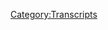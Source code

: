 {{Transcript
    | title         = [[716: April 25, 2014]]
    | caption       = [https://knowledgefight.libsyn.com/716-april-25-2014 Listen to this episode on Libsyn]
    | episodeNumber = [[716: April 25, 2014|716]]
    | length        = 01:31:06
}}

{{MessageBox
    | header     = Warning: Bot Generated Content
    | text       = This transcript was automatically generated by transcription software and likely contains many mistakes and misattributions. Please check the audio for definitive quotes, attribution, and context.
    | image      = N3yvass4myg91.webp
    | imagewidth = 50px
    | id         = warning
}}

{{TranscriptBlock
    | name      = Unknown Speaker
    | timestamp = 00:00:00.000
    | text      = Hey everybody, this is Dan. Hello.
}}

{{TranscriptBlock
    | name      = Unknown Speaker
    | timestamp = 00:00:03.279
    | text      = I just wanted to drop in and give a little bit of a note
}}

{{TranscriptBlock
    | name      = Unknown Speaker
    | timestamp = 00:00:07.480
    | text      = before this episode begins.
}}

{{TranscriptBlock
    | name      = Unknown Speaker
    | timestamp = 00:00:09.679
    | text      = And the reason for that is because
}}

{{TranscriptBlock
    | name      = Unknown Speaker
    | timestamp = 00:00:12.039
    | text      = I kind of screwed up a little bit on the recording of this episode.
}}

{{TranscriptBlock
    | name      = Unknown Speaker
    | timestamp = 00:00:15.880
    | text      = So some of the levels are a little bit iffy.
}}

{{TranscriptBlock
    | name      = Unknown Speaker
    | timestamp = 00:00:19.559
    | text      = I've been using a technology that shan't be named
}}

{{TranscriptBlock
    | name      = Unknown Speaker
    | timestamp = 00:00:23.079
    | text      = unless I be shading some business.
}}

{{TranscriptBlock
    | name      = Unknown Speaker
    | timestamp = 00:00:27.199
    | text      = But for remote recording.
}}

{{TranscriptBlock
    | name      = Unknown Speaker
    | timestamp = 00:00:29.160
    | text      = And it seemed like everything was totally fine as we were recording.
}}

{{TranscriptBlock
    | name      = Unknown Speaker
    | timestamp = 00:00:32.920
    | text      = And our guests actually very generously offered to record on their end.
}}

{{TranscriptBlock
    | name      = Unknown Speaker
    | timestamp = 00:00:37.079
    | text      = And because I had so much confidence in this tech
}}

{{TranscriptBlock
    | name      = Unknown Speaker
    | timestamp = 00:00:41.399
    | text      = I thought like, ah, there's no need to, this has worked just fine in the past.
}}

{{TranscriptBlock
    | name      = Unknown Speaker
    | timestamp = 00:00:45.640
    | text      = And unfortunately some of the audio is a little bit over...
}}

{{TranscriptBlock
    | name      = Unknown Speaker
    | timestamp = 00:00:51.640
    | text      = It's a little bit distorted, but it still sounds fine.
}}

{{TranscriptBlock
    | name      = Unknown Speaker
    | timestamp = 00:00:54.920
    | text      = It's just a little bit... It could be a little cleaner.
}}

{{TranscriptBlock
    | name      = Unknown Speaker
    | timestamp = 00:00:59.520
    | text      = Anyway, this is a rambling, long-winded way for me to just give you a heads up about that.
}}

{{TranscriptBlock
    | name      = Unknown Speaker
    | timestamp = 00:01:04.159
    | text      = And to take responsibility for the sound. I messed up a little bit.
}}

{{TranscriptBlock
    | name      = Unknown Speaker
    | timestamp = 00:01:09.680
    | text      = Anyway, we'll be back on Wednesday with a normal episode with Jordan back.
}}

{{TranscriptBlock
    | name      = Unknown Speaker
    | timestamp = 00:01:15.040
    | text      = But for now, please enjoy this special app.
}}

{{TranscriptBlock
    | name      = Unknown Speaker
    | timestamp = 00:01:20.000
    | text      = Audio, radio, radio, radio, radio, radio, radio, radio, radio, radio, radio,
}}

{{TranscriptBlock
    | name      = Unknown Speaker
    | timestamp = 00:01:31.000
    | text      = N-n-n-n-n-n-n-n-knowledge fight.
}}

{{TranscriptBlock
    | name      = Unknown Speaker
    | timestamp = 00:01:32.959
    | text      = Damn and, Jordan, I am sweating.
}}

{{TranscriptBlock
    | name      = Unknown Speaker
    | timestamp = 00:01:38.159
    | text      = Knowledgefight.com. It's time to pray.
}}

{{TranscriptBlock
    | name      = Unknown Speaker
    | timestamp = 00:01:41.359
    | text      = I have great respect for knowledge fight.
}}

{{TranscriptBlock
    | name      = Unknown Speaker
    | timestamp = 00:01:43.920
    | text      = Knowledge fight.
}}

{{TranscriptBlock
    | name      = Unknown Speaker
    | timestamp = 00:01:45.040
    | text      = I'm sick of them posing as if they're the good guys saying we are the bad guys.
}}

{{TranscriptBlock
    | name      = Unknown Speaker
    | timestamp = 00:01:48.879
    | text      = Knowledge fight.
}}

{{TranscriptBlock
    | name      = Unknown Speaker
    | timestamp = 00:01:50.079
    | text      = Damn and, Jordan, knowledge fight.
}}

{{TranscriptBlock
    | name      = Unknown Speaker
    | timestamp = 00:01:52.159
    | text      = Riddle her, riddle her, riddle her.
}}

{{TranscriptBlock
    | name      = Unknown Speaker
    | timestamp = 00:01:54.959
    | text      = Need, need money.
}}

{{TranscriptBlock
    | name      = Unknown Speaker
    | timestamp = 00:01:56.799
    | text      = Riddle her, riddle her, riddle her.
}}

{{TranscriptBlock
    | name      = Unknown Speaker
    | timestamp = 00:01:59.359
    | text      = Andy in Kansas.
}}

{{TranscriptBlock
    | name      = Unknown Speaker
    | timestamp = 00:02:02.200
    | text      = Stop it. Andy in Kansas.
}}

{{TranscriptBlock
    | name      = Unknown Speaker
    | timestamp = 00:02:06.200
    | text      = It's time to pray.
}}

{{TranscriptBlock
    | name      = Unknown Speaker
    | timestamp = 00:02:07.120
    | text      = Andy in Kansas, you're on the air. Thanks for holding us.
}}

{{TranscriptBlock
    | name      = Unknown Speaker
    | timestamp = 00:02:09.439
    | text      = Hello, Alex. I'm a first-time caller. I'm a huge fan.
}}

{{TranscriptBlock
    | name      = Unknown Speaker
    | timestamp = 00:02:11.759
    | text      = I love your work.
}}

{{TranscriptBlock
    | name      = Unknown Speaker
    | timestamp = 00:02:12.960
    | text      = Knowledgefight.com.
}}

{{TranscriptBlock
    | name      = Unknown Speaker
    | timestamp = 00:02:18.479
    | text      = I love you.
}}

{{TranscriptBlock
    | name      = Unknown Speaker
    | timestamp = 00:02:19.319
    | text      = Hello, everybody. Welcome back to A Knowledge Fight.
}}

{{TranscriptBlock
    | name      = Unknown Speaker
    | timestamp = 00:02:23.879
    | text      = We are here. We've just had a week of a break.
}}

{{TranscriptBlock
    | name      = Unknown Speaker
    | timestamp = 00:02:27.400
    | text      = And if truth be told, I was under the impression that Jordan would be getting back over the weekend.
}}

{{TranscriptBlock
    | name      = Unknown Speaker
    | timestamp = 00:02:33.439
    | text      = And that we could get back to work and do our job as normal.
}}

{{TranscriptBlock
    | name      = Unknown Speaker
    | timestamp = 00:02:37.199
    | text      = But this is not the case. Jordan will not be back until Tuesday.
}}

{{TranscriptBlock
    | name      = Unknown Speaker
    | timestamp = 00:02:40.840
    | text      = And so in order to get an episode out, I had to dig deep
}}

{{TranscriptBlock
    | name      = Unknown Speaker
    | timestamp = 00:02:44.879
    | text      = and find someone capable of filling the shoes of Jordan.
}}

{{TranscriptBlock
    | name      = Unknown Speaker
    | timestamp = 00:02:49.719
    | text      = And it turns out I found two people.
}}

{{TranscriptBlock
    | name      = Unknown Speaker
    | timestamp = 00:02:51.599
    | text      = Very excited to welcome to the podcast, hosts of The Dollop, Gareth Reynolds and Dave Anthony.
}}

{{TranscriptBlock
    | name      = Unknown Speaker
    | timestamp = 00:02:57.240
    | text      = Welcome, gentlemen.
}}

{{TranscriptBlock
    | name      = Unknown Speaker
    | timestamp = 00:02:58.560
    | text      = Thank you.
}}

{{TranscriptBlock
    | name      = Unknown Speaker
    | timestamp = 00:02:59.080
    | text      = Suck it, Jordan.
}}

{{TranscriptBlock
    | name      = Unknown Speaker
    | timestamp = 00:03:01.639
    | text      = Yeah, Jordan's out. This is a permanent thing, I think.
}}

{{TranscriptBlock
    | name      = Unknown Speaker
    | timestamp = 00:03:05.400
    | text      = We're going to go trios.
}}

{{TranscriptBlock
    | name      = Unknown Speaker
    | timestamp = 00:03:07.000
    | text      = I like it.
}}

{{TranscriptBlock
    | name      = Unknown Speaker
    | timestamp = 00:03:08.000
    | text      = There's a great, I mean, if we, like the way that we got it set up was pretty smooth and easy.
}}

{{TranscriptBlock
    | name      = Unknown Speaker
    | timestamp = 00:03:13.439
    | text      = Like, so I feel like we're like, there's a synergy.
}}

{{TranscriptBlock
    | name      = Unknown Speaker
    | timestamp = 00:03:17.080
    | text      = Yeah, definitely.
}}

{{TranscriptBlock
    | name      = Unknown Speaker
    | timestamp = 00:03:18.319
    | text      = So guys, I know that over the course of the time doing your podcast,
}}

{{TranscriptBlock
    | name      = Unknown Speaker
    | timestamp = 00:03:22.840
    | text      = you've touched on some of the, I don't know, maybe some things that are connected to my world.
}}

{{TranscriptBlock
    | name      = Unknown Speaker
    | timestamp = 00:03:28.800
    | text      = You know, like the Jade Helm episode.
}}

{{TranscriptBlock
    | name      = Unknown Speaker
    | timestamp = 00:03:31.080
    | text      = Jade Helm, for sure.
}}

{{TranscriptBlock
    | name      = Unknown Speaker
    | timestamp = 00:03:32.759
    | text      = Um, Cliven Bundy, perhaps.
}}

{{TranscriptBlock
    | name      = Unknown Speaker
    | timestamp = 00:03:35.199
    | text      = Yep. Yep.
}}

{{TranscriptBlock
    | name      = Unknown Speaker
    | timestamp = 00:03:36.560
    | text      = Our God.
}}

{{TranscriptBlock
    | name      = Unknown Speaker
    | timestamp = 00:03:37.960
    | text      = Uh, the, yeah, we did, we did, we've done two on the Bundys or three, two on the Bundys, right?
}}

{{TranscriptBlock
    | name      = Unknown Speaker
    | timestamp = 00:03:44.120
    | text      = Two, yeah.
}}

{{TranscriptBlock
    | name      = Unknown Speaker
    | timestamp = 00:03:45.639
    | text      = I was wondering though, how much connection do you have to Alex Jones himself?
}}

{{TranscriptBlock
    | name      = Unknown Speaker
    | timestamp = 00:03:50.560
    | text      = What's your level?
}}

{{TranscriptBlock
    | name      = Unknown Speaker
    | timestamp = 00:03:52.039
    | text      = Via the show zero, offline tons.
}}

{{TranscriptBlock
    | name      = Unknown Speaker
    | timestamp = 00:03:55.800
    | text      = Yeah?
}}

{{TranscriptBlock
    | name      = Unknown Speaker
    | timestamp = 00:03:56.439
    | text      = We're very close to Alex.
}}

{{TranscriptBlock
    | name      = Unknown Speaker
    | timestamp = 00:03:59.520
    | text      = He's a pal.
}}

{{TranscriptBlock
    | name      = Unknown Speaker
    | timestamp = 00:04:01.479
    | text      = Dave and Alex are really good friends.
}}

{{TranscriptBlock
    | name      = Unknown Speaker
    | timestamp = 00:04:02.919
    | text      = A lot of people say that they get Dave and Alex confused.
}}

{{TranscriptBlock
    | name      = Unknown Speaker
    | timestamp = 00:04:07.560
    | text      = I think that your personalities would mesh amazingly.
}}

{{TranscriptBlock
    | name      = Unknown Speaker
    | timestamp = 00:04:10.080
    | text      = I think the two of you would just get along.
}}

{{TranscriptBlock
    | name      = Unknown Speaker
    | timestamp = 00:04:12.680
    | text      = We just, I would call it vibe.
}}

{{TranscriptBlock
    | name      = Unknown Speaker
    | timestamp = 00:04:15.159
    | text      = We vibe and, uh, and we have, we have a lot of the same sort of philosophies and just outlooks on life.
}}

{{TranscriptBlock
    | name      = Unknown Speaker
    | timestamp = 00:04:22.519
    | text      = And protein powders.
}}

{{TranscriptBlock
    | name      = Unknown Speaker
    | timestamp = 00:04:24.000
    | text      = Climate change isn't real.
}}

{{TranscriptBlock
    | name      = Unknown Speaker
    | timestamp = 00:04:25.600
    | text      = That's one of his big things.
}}

{{TranscriptBlock
    | name      = Unknown Speaker
    | timestamp = 00:04:27.319
    | text      = That's me.
}}

{{TranscriptBlock
    | name      = Unknown Speaker
    | timestamp = 00:04:30.040
    | text      = Lizard people.
}}

{{TranscriptBlock
    | name      = Unknown Speaker
    | timestamp = 00:04:31.360
    | text      = Do you guys...
}}

{{TranscriptBlock
    | name      = Unknown Speaker
    | timestamp = 00:04:32.040
    | text      = No, but I don't think we've really, we've not, no, we've not really gotten into Alex
}}

{{TranscriptBlock
    | name      = Unknown Speaker
    | timestamp = 00:04:37.480
    | text      = ever.
}}

{{TranscriptBlock
    | name      = Unknown Speaker
    | timestamp = 00:04:37.959
    | text      = If anything, it would be maybe just, yeah, maybe just minorly on the show.
}}

{{TranscriptBlock
    | name      = Unknown Speaker
    | timestamp = 00:04:42.639
    | text      = Yeah.
}}

{{TranscriptBlock
    | name      = Unknown Speaker
    | timestamp = 00:04:42.959
    | text      = A little bit.
}}

{{TranscriptBlock
    | name      = Unknown Speaker
    | timestamp = 00:04:43.439
    | text      = I've always avoided, I've always avoided him completely.
}}

{{TranscriptBlock
    | name      = Unknown Speaker
    | timestamp = 00:04:46.920
    | text      = The only thing I really know about him is listening to your podcast.
}}

{{TranscriptBlock
    | name      = Unknown Speaker
    | timestamp = 00:04:50.360
    | text      = Yeah.
}}

{{TranscriptBlock
    | name      = Unknown Speaker
    | timestamp = 00:04:50.800
    | text      = I'll pop in every once in a while to see what's going on with Alex Jones.
}}

{{TranscriptBlock
    | name      = Unknown Speaker
    | timestamp = 00:04:53.240
    | text      = But, um, for the most part, I don't really pay attention to him.
}}

{{TranscriptBlock
    | name      = Unknown Speaker
    | timestamp = 00:04:57.199
    | text      = And it seems like he's had a quiet couple of weeks.
}}

{{TranscriptBlock
    | name      = Unknown Speaker
    | timestamp = 00:04:59.560
    | text      = Yeah, it's been, it's been real tame.
}}

{{TranscriptBlock
    | name      = Unknown Speaker
    | timestamp = 00:05:03.519
    | text      = He has, um, I think, uh, uh, abandoned Trump again.
}}

{{TranscriptBlock
    | name      = Unknown Speaker
    | timestamp = 00:05:08.480
    | text      = Um, and so that's a, that's a good sign for the, uh, investigation and the FBI raid.
}}

{{TranscriptBlock
    | name      = Unknown Speaker
    | timestamp = 00:05:14.560
    | text      = You know, I know someone who, I know someone who, who punched him and knocked him out.
}}

{{TranscriptBlock
    | name      = Unknown Speaker
    | timestamp = 00:05:19.279
    | text      = Alex?
}}

{{TranscriptBlock
    | name      = Unknown Speaker
    | timestamp = 00:05:19.439
    | text      = Knocked him down.
}}

{{TranscriptBlock
    | name      = Unknown Speaker
    | timestamp = 00:05:20.319
    | text      = Charlie.
}}

{{TranscriptBlock
    | name      = Unknown Speaker
    | timestamp = 00:05:21.199
    | text      = Yeah.
}}

{{TranscriptBlock
    | name      = Unknown Speaker
    | timestamp = 00:05:21.600
    | text      = Uh, 20, 20 some odd years ago in, uh, in, uh, Texas.
}}

{{TranscriptBlock
    | name      = Unknown Speaker
    | timestamp = 00:05:25.680
    | text      = Is this a space Hitler?
}}

{{TranscriptBlock
    | name      = Unknown Speaker
    | timestamp = 00:05:28.399
    | text      = No, this is a guy named Charlie.
}}

{{TranscriptBlock
    | name      = Unknown Speaker
    | timestamp = 00:05:30.319
    | text      = I'm just loving the conversation we're having from the sidelines right now.
}}

{{TranscriptBlock
    | name      = Unknown Speaker
    | timestamp = 00:05:33.519
    | text      = It might also be space Hitler.
}}

{{TranscriptBlock
    | name      = Unknown Speaker
    | timestamp = 00:05:35.680
    | text      = Is it space Hitler?
}}

{{TranscriptBlock
    | name      = Unknown Speaker
    | timestamp = 00:05:36.639
    | text      = No, Charlie.
}}

{{TranscriptBlock
    | name      = Unknown Speaker
    | timestamp = 00:05:40.959
    | text      = No, Charlie is a guy who is associated with the, uh, festival in Austin.
}}

{{TranscriptBlock
    | name      = Unknown Speaker
    | timestamp = 00:05:46.720
    | text      = Um, South by Southwest.
}}

{{TranscriptBlock
    | name      = Unknown Speaker
    | timestamp = 00:05:48.639
    | text      = Oh, wow.
}}

{{TranscriptBlock
    | name      = Unknown Speaker
    | timestamp = 00:05:49.519
    | text      = He punched him, huh?
}}

{{TranscriptBlock
    | name      = Unknown Speaker
    | timestamp = 00:05:51.279
    | text      = He, he fucking knocked him down.
}}

{{TranscriptBlock
    | name      = Unknown Speaker
    | timestamp = 00:05:53.199
    | text      = Uh, they, they were working at, uh, radio stations, I believe.
}}

{{TranscriptBlock
    | name      = Unknown Speaker
    | timestamp = 00:05:57.279
    | text      = And, um, they got into it one night and, uh, Charlie document Charlie to this day still
}}

{{TranscriptBlock
    | name      = Unknown Speaker
    | timestamp = 00:06:03.040
    | text      = gets free beers in Austin for having done that.
}}

{{TranscriptBlock
    | name      = Unknown Speaker
    | timestamp = 00:06:07.120
    | text      = You get local hero status.
}}

{{TranscriptBlock
    | name      = Unknown Speaker
    | timestamp = 00:06:12.720
    | text      = That's, that's pretty, that's pretty awesome.
}}

{{TranscriptBlock
    | name      = Unknown Speaker
    | timestamp = 00:06:15.040
    | text      = Um, I guess, I mean, look, I'm not thrilled with violence at any point, but if it's violence
}}

{{TranscriptBlock
    | name      = Unknown Speaker
    | timestamp = 00:06:20.560
    | text      = 20 years ago and it's funny, I guess I would, I would like, I would like to say that I am
}}

{{TranscriptBlock
    | name      = Unknown Speaker
    | timestamp = 00:06:25.600
    | text      = thrilled with violence just to, I'm just happy to know there's a space Hitler.
}}

{{TranscriptBlock
    | name      = Unknown Speaker
    | timestamp = 00:06:30.800
    | text      = Yeah.
}}

{{TranscriptBlock
    | name      = Unknown Speaker
    | timestamp = 00:06:32.000
    | text      = I think that might be the same guy.
}}

{{TranscriptBlock
    | name      = Unknown Speaker
    | timestamp = 00:06:33.839
    | text      = Cause there was a dude who would like troll him on his public access show and, uh, and
}}

{{TranscriptBlock
    | name      = Unknown Speaker
    | timestamp = 00:06:38.560
    | text      = they ended up getting into a fight in a parking lot.
}}

{{TranscriptBlock
    | name      = Unknown Speaker
    | timestamp = 00:06:41.040
    | text      = And, uh, I think, I think that space Hitler was there and that was the same night.
}}

{{TranscriptBlock
    | name      = Unknown Speaker
    | timestamp = 00:06:50.319
    | text      = And two guys hit, can I just say there was also involved, uh, different
}}

{{TranscriptBlock
    | name      = Unknown Speaker
    | timestamp = 00:06:55.360
    | text      = guy though.
}}

{{TranscriptBlock
    | name      = Unknown Speaker
    | timestamp = 00:06:56.000
    | text      = Yeah.
}}

{{TranscriptBlock
    | name      = Unknown Speaker
    | timestamp = 00:06:56.399
    | text      = How much that sounds like it would be something on info Wars.
}}

{{TranscriptBlock
    | name      = Unknown Speaker
    | timestamp = 00:07:00.240
    | text      = What just was said, I think, I think space Hitler was there, but there were two guys
}}

{{TranscriptBlock
    | name      = Unknown Speaker
    | timestamp = 00:07:07.120
    | text      = in the parking lot that night.
}}

{{TranscriptBlock
    | name      = Unknown Speaker
    | timestamp = 00:07:09.519
    | text      = InfoWars.com.
}}

{{TranscriptBlock
    | name      = Unknown Speaker
    | timestamp = 00:07:11.439
    | text      = Space Hitler was on the grassy knoll.
}}

{{TranscriptBlock
    | name      = Unknown Speaker
    | timestamp = 00:07:13.279
    | text      = Space Hitler was on the grassy knoll.
}}

{{TranscriptBlock
    | name      = Unknown Speaker
    | timestamp = 00:07:15.199
    | text      = He ate Kennedy's brains.
}}

{{TranscriptBlock
    | name      = Unknown Speaker
    | timestamp = 00:07:17.360
    | text      = Um, so you guys didn't even like, even before like present days, did you, you didn't have
}}

{{TranscriptBlock
    | name      = Unknown Speaker
    | timestamp = 00:07:22.639
    | text      = any kind of like impression of Alex Jones as a figure?
}}

{{TranscriptBlock
    | name      = Unknown Speaker
    | timestamp = 00:07:25.680
    | text      = Like, Oh yeah.
}}

{{TranscriptBlock
    | name      = Unknown Speaker
    | timestamp = 00:07:27.199
    | text      = He was somebody who existed.
}}

{{TranscriptBlock
    | name      = Unknown Speaker
    | timestamp = 00:07:28.720
    | text      = Oh yeah, yeah, yeah.
}}

{{TranscriptBlock
    | name      = Unknown Speaker
    | timestamp = 00:07:30.319
    | text      = No, we've just never talked about him on the show really, but yeah, obviously.
}}

{{TranscriptBlock
    | name      = Unknown Speaker
    | timestamp = 00:07:33.839
    | text      = I mean, I, it's hard to even remember when you first heard about him, but, um, yeah.
}}

{{TranscriptBlock
    | name      = Unknown Speaker
    | timestamp = 00:07:40.639
    | text      = I mean, I obviously been following his lunacy for what the better part of a decade really.
}}

{{TranscriptBlock
    | name      = Unknown Speaker
    | timestamp = 00:07:46.639
    | text      = Yeah.
}}

{{TranscriptBlock
    | name      = Unknown Speaker
    | timestamp = 00:07:46.879
    | text      = But I purposely got him away not to watch anything.
}}

{{TranscriptBlock
    | name      = Unknown Speaker
    | timestamp = 00:07:50.160
    | text      = I just don't watch anything with him or like when I see clips of him online, but I've heard
}}

{{TranscriptBlock
    | name      = Unknown Speaker
    | timestamp = 00:07:54.480
    | text      = about him for a long time now.
}}

{{TranscriptBlock
    | name      = Unknown Speaker
    | timestamp = 00:07:56.639
    | text      = And I've definitely read a couple articles about him.
}}

{{TranscriptBlock
    | name      = Unknown Speaker
    | timestamp = 00:07:59.920
    | text      = And then your podcast, I, I listened to both the documentary episodes, which were long,
}}

{{TranscriptBlock
    | name      = Unknown Speaker
    | timestamp = 00:08:04.399
    | text      = but crazy.
}}

{{TranscriptBlock
    | name      = Unknown Speaker
    | timestamp = 00:08:05.839
    | text      = Yeah.
}}

{{TranscriptBlock
    | name      = Unknown Speaker
    | timestamp = 00:08:06.319
    | text      = That, uh, that got me subtweeted by the director.
}}

{{TranscriptBlock
    | name      = Unknown Speaker
    | timestamp = 00:08:10.079
    | text      = Oh, really?
}}

{{TranscriptBlock
    | name      = Unknown Speaker
    | timestamp = 00:08:14.639
    | text      = It's a her, right?
}}

{{TranscriptBlock
    | name      = Unknown Speaker
    | timestamp = 00:08:15.439
    | text      = It's not.
}}

{{TranscriptBlock
    | name      = Unknown Speaker
    | timestamp = 00:08:15.920
    | text      = Yeah.
}}

{{TranscriptBlock
    | name      = Unknown Speaker
    | timestamp = 00:08:16.319
    | text      = Yeah.
}}

{{TranscriptBlock
    | name      = Unknown Speaker
    | timestamp = 00:08:16.800
    | text      = Yeah.
}}

{{TranscriptBlock
    | name      = Unknown Speaker
    | timestamp = 00:08:17.040
    | text      = I should say she did a terrible job.
}}

{{TranscriptBlock
    | name      = Unknown Speaker
    | timestamp = 00:08:18.959
    | text      = Um, so look, there's a lot going on with Alex in the, in the present day, like you mentioned
}}

{{TranscriptBlock
    | name      = Unknown Speaker
    | timestamp = 00:08:25.920
    | text      = slow week.
}}

{{TranscriptBlock
    | name      = Unknown Speaker
    | timestamp = 00:08:26.800
    | text      = Um, he's, he's going through a lot of things.
}}

{{TranscriptBlock
    | name      = Unknown Speaker
    | timestamp = 00:08:30.240
    | text      = Um, he's having some tantrums, but I, I felt like getting into all that might be too much
}}

{{TranscriptBlock
    | name      = Unknown Speaker
    | timestamp = 00:08:36.399
    | text      = might be throwing you guys into the deep end and I didn't want to put you through that.
}}

{{TranscriptBlock
    | name      = Unknown Speaker
    | timestamp = 00:08:42.080
    | text      = And so what I wanted to do is I wanted to do something a little bit special for you.
}}

{{TranscriptBlock
    | name      = Unknown Speaker
    | timestamp = 00:08:45.679
    | text      = And, you know, a lot of times listeners will get in touch with us and ask us to do an episode
}}

{{TranscriptBlock
    | name      = Unknown Speaker
    | timestamp = 00:08:50.559
    | text      = about their birthday.
}}

{{TranscriptBlock
    | name      = Unknown Speaker
    | timestamp = 00:08:51.919
    | text      = Uh, like what happened on my birthday on, uh, on info wars.
}}

{{TranscriptBlock
    | name      = Unknown Speaker
    | timestamp = 00:08:56.159
    | text      = And so what I figured I would do is I would take us back to April 25th, uh, 2014, the
}}

{{TranscriptBlock
    | name      = Unknown Speaker
    | timestamp = 00:09:03.679
    | text      = day you guys put out your first episode of the dollar and see what Alex Jones was doing.
}}

{{TranscriptBlock
    | name      = Unknown Speaker
    | timestamp = 00:09:11.759
    | text      = This is around, I mean, Jade Helm was starting to kick up.
}}

{{TranscriptBlock
    | name      = Unknown Speaker
    | timestamp = 00:09:15.360
    | text      = That was, I think that heat was a little bit more in the 15 though.
}}

{{TranscriptBlock
    | name      = Unknown Speaker
    | timestamp = 00:09:18.399
    | text      = Right.
}}

{{TranscriptBlock
    | name      = Unknown Speaker
    | timestamp = 00:09:18.720
    | text      = Wasn't it?
}}

{{TranscriptBlock
    | name      = Unknown Speaker
    | timestamp = 00:09:19.120
    | text      = Was it?
}}

{{TranscriptBlock
    | name      = Unknown Speaker
    | timestamp = 00:09:19.600
    | text      = Okay.
}}

{{TranscriptBlock
    | name      = Unknown Speaker
    | timestamp = 00:09:20.399
    | text      = I believe he's the Bundy.
}}

{{TranscriptBlock
    | name      = Unknown Speaker
    | timestamp = 00:09:22.000
    | text      = I mean, our first episode is the Bundy.
}}

{{TranscriptBlock
    | name      = Unknown Speaker
    | timestamp = 00:09:23.519
    | text      = So it was right in the Bundy rage.
}}

{{TranscriptBlock
    | name      = Unknown Speaker
    | timestamp = 00:09:24.960
    | text      = Yeah.
}}

{{TranscriptBlock
    | name      = Unknown Speaker
    | timestamp = 00:09:25.279
    | text      = Oh, Bundy's will come up.
}}

{{TranscriptBlock
    | name      = Unknown Speaker
    | timestamp = 00:09:27.519
    | text      = Yeah.
}}

{{TranscriptBlock
    | name      = Unknown Speaker
    | timestamp = 00:09:27.759
    | text      = He was, he was into that.
}}

{{TranscriptBlock
    | name      = Unknown Speaker
    | timestamp = 00:09:29.759
    | text      = So yeah, this, uh, there's a lot of news going on at that point in 2014.
}}

{{TranscriptBlock
    | name      = Unknown Speaker
    | timestamp = 00:09:34.000
    | text      = There was, there was plenty going on.
}}

{{TranscriptBlock
    | name      = Unknown Speaker
    | timestamp = 00:09:35.759
    | text      = Um, and I think we'll be disappointed to learn about what most of this episode ends up being
}}

{{TranscriptBlock
    | name      = Unknown Speaker
    | timestamp = 00:09:40.960
    | text      = about, but, uh, let's let us dive in here at the beginning.
}}

{{TranscriptBlock
    | name      = Unknown Speaker
    | timestamp = 00:09:45.279
    | text      = Yeah.
}}

{{TranscriptBlock
    | name      = Unknown Speaker
    | timestamp = 00:09:45.519
    | text      = This is how Alex is starting off the show.
}}

{{TranscriptBlock
    | name      = Unknown Speaker
    | timestamp = 00:09:48.240
    | text      = Ukrainian helicopter hit by grenade taking off.
}}

{{TranscriptBlock
    | name      = Unknown Speaker
    | timestamp = 00:09:51.679
    | text      = Ukraine helicopter has been crippled in a grenade attack in Kiev.
}}

{{TranscriptBlock
    | name      = Unknown Speaker
    | timestamp = 00:09:55.200
    | text      = Warren's Moscow is engineering a third world war.
}}

{{TranscriptBlock
    | name      = Unknown Speaker
    | timestamp = 00:09:59.120
    | text      = That's one telegraph headline.
}}

{{TranscriptBlock
    | name      = Unknown Speaker
    | timestamp = 00:10:01.519
    | text      = Did you hear that third world war?
}}

{{TranscriptBlock
    | name      = Unknown Speaker
    | timestamp = 00:10:03.440
    | text      = That is, uh, the Ukraine foreign minister that's saying that by the way, and also their
}}

{{TranscriptBlock
    | name      = Unknown Speaker
    | timestamp = 00:10:07.600
    | text      = vice L Presidente, Ukraine foreign minister ready to fight Russia, uh, is the headline
}}

{{TranscriptBlock
    | name      = Unknown Speaker
    | timestamp = 00:10:13.440
    | text      = from the associated press.
}}

{{TranscriptBlock
    | name      = Unknown Speaker
    | timestamp = 00:10:15.279
    | text      = So yeah, we have, uh, we go back into the past and we see something pretty reminiscent
}}

{{TranscriptBlock
    | name      = Unknown Speaker
    | timestamp = 00:10:20.000
    | text      = of recent news.
}}

{{TranscriptBlock
    | name      = Unknown Speaker
    | timestamp = 00:10:21.039
    | text      = Wow.
}}

{{TranscriptBlock
    | name      = Unknown Speaker
    | timestamp = 00:10:22.240
    | text      = Yeah.
}}

{{TranscriptBlock
    | name      = Unknown Speaker
    | timestamp = 00:10:22.799
    | text      = Yeah.
}}

{{TranscriptBlock
    | name      = Unknown Speaker
    | timestamp = 00:10:22.960
    | text      = I'm so rational.
}}

{{TranscriptBlock
    | name      = Unknown Speaker
    | timestamp = 00:10:26.320
    | text      = He does that.
}}

{{TranscriptBlock
    | name      = Unknown Speaker
    | timestamp = 00:10:27.679
    | text      = That's one of the problems with him is that sometimes he sounds like that.
}}

{{TranscriptBlock
    | name      = Unknown Speaker
    | timestamp = 00:10:31.200
    | text      = And then other times he's just screaming about shit.
}}

{{TranscriptBlock
    | name      = Unknown Speaker
    | timestamp = 00:10:33.759
    | text      = You're like, wait, well, here's the problem.
}}

{{TranscriptBlock
    | name      = Unknown Speaker
    | timestamp = 00:10:35.840
    | text      = That's just him reading headlines.
}}

{{TranscriptBlock
    | name      = Unknown Speaker
    | timestamp = 00:10:38.000
    | text      = There's no like interpretation.
}}

{{TranscriptBlock
    | name      = Unknown Speaker
    | timestamp = 00:10:39.759
    | text      = It's pretty easy to sound fairly rational when you're just like cold reading.
}}

{{TranscriptBlock
    | name      = Unknown Speaker
    | timestamp = 00:10:44.879
    | text      = Here is a thing that happened.
}}

{{TranscriptBlock
    | name      = Unknown Speaker
    | timestamp = 00:10:46.799
    | text      = Yeah.
}}

{{TranscriptBlock
    | name      = Unknown Speaker
    | timestamp = 00:10:47.039
    | text      = Um, but then you get into the, uh, the analysis of it and it might be a little bit, uh, a
}}

{{TranscriptBlock
    | name      = Unknown Speaker
    | timestamp = 00:10:52.000
    | text      = little bit sillier here.
}}

{{TranscriptBlock
    | name      = Unknown Speaker
    | timestamp = 00:10:53.679
    | text      = Um, and that is, uh, him blaming essentially, um, the West is what caused the 2014, uh,
}}

{{TranscriptBlock
    | name      = Unknown Speaker
    | timestamp = 00:11:01.200
    | text      = outbreak of hostilities between, uh, Ukraine and Russia.
}}

{{TranscriptBlock
    | name      = Unknown Speaker
    | timestamp = 00:11:04.799
    | text      = The West went in three months ago when Ukraine voted to not join with the EU and to be sucked
}}

{{TranscriptBlock
    | name      = Unknown Speaker
    | timestamp = 00:11:13.840
    | text      = dry by that spider.
}}

{{TranscriptBlock
    | name      = Unknown Speaker
    | timestamp = 00:11:16.720
    | text      = And instead tried to save someone neutral.
}}

{{TranscriptBlock
    | name      = Unknown Speaker
    | timestamp = 00:11:19.519
    | text      = I don't want Ukraine sucked dry by the Russian spider or the globalist spider, but the globalist
}}

{{TranscriptBlock
    | name      = Unknown Speaker
    | timestamp = 00:11:24.399
    | text      = spider is about, let's be not exaggerate about 10 times bigger, fatter, older, more evil
}}

{{TranscriptBlock
    | name      = Unknown Speaker
    | timestamp = 00:11:30.720
    | text      = and more anti-human.
}}

{{TranscriptBlock
    | name      = Unknown Speaker
    | timestamp = 00:11:31.840
    | text      = Uh, I mean, the Russian spider is just happy to be in power and control of its own population
}}

{{TranscriptBlock
    | name      = Unknown Speaker
    | timestamp = 00:11:38.080
    | text      = is trying to breed a larger risky population because it realizes that its own system is
}}

{{TranscriptBlock
    | name      = Unknown Speaker
    | timestamp = 00:11:43.600
    | text      = collapsing.
}}

{{TranscriptBlock
    | name      = Unknown Speaker
    | timestamp = 00:11:44.720
    | text      = The globalist spider is a transhumanist power tripping spider that believes it's God and
}}

{{TranscriptBlock
    | name      = Unknown Speaker
    | timestamp = 00:11:51.279
    | text      = is attacking anything decent.
}}

{{TranscriptBlock
    | name      = Unknown Speaker
    | timestamp = 00:11:52.960
    | text      = I see.
}}

{{TranscriptBlock
    | name      = Unknown Speaker
    | timestamp = 00:11:53.440
    | text      = I see.
}}

{{TranscriptBlock
    | name      = Unknown Speaker
    | timestamp = 00:11:53.759
    | text      = You're trying to make a, make sense of this day.
}}

{{TranscriptBlock
    | name      = Unknown Speaker
    | timestamp = 00:11:55.600
    | text      = If you're, you're, you're tracking the thought.
}}

{{TranscriptBlock
    | name      = Unknown Speaker
    | timestamp = 00:11:57.759
    | text      = I am trying to track the thought and, uh, it's very hard to track, but I will say I
}}

{{TranscriptBlock
    | name      = Unknown Speaker
    | timestamp = 00:12:05.600
    | text      = do like the idea of calling the EU a spider.
}}

{{TranscriptBlock
    | name      = Unknown Speaker
    | timestamp = 00:12:09.360
    | text      = It's got a web.
}}

{{TranscriptBlock
    | name      = Unknown Speaker
    | timestamp = 00:12:10.720
    | text      = It's going to suck you dry.
}}

{{TranscriptBlock
    | name      = Unknown Speaker
    | timestamp = 00:12:12.399
    | text      = I like the sucking dry spider.
}}

{{TranscriptBlock
    | name      = Unknown Speaker
    | timestamp = 00:12:14.799
    | text      = It's almost like, I mean, you know how it is.
}}

{{TranscriptBlock
    | name      = Unknown Speaker
    | timestamp = 00:12:16.799
    | text      = Like when you do a podcast, you'll say some stuff and you'll be like, that didn't make
}}

{{TranscriptBlock
    | name      = Unknown Speaker
    | timestamp = 00:12:20.080
    | text      = sense.
}}

{{TranscriptBlock
    | name      = Unknown Speaker
    | timestamp = 00:12:20.399
    | text      = And you kind of let it die.
}}

{{TranscriptBlock
    | name      = Unknown Speaker
    | timestamp = 00:12:21.519
    | text      = Like he's quadrupling down on the spider talk to the point where, because he's so insane,
}}

{{TranscriptBlock
    | name      = Unknown Speaker
    | timestamp = 00:12:28.879
    | text      = you could, you're like you towards the end, you're like, I think he might actually think
}}

{{TranscriptBlock
    | name      = Unknown Speaker
    | timestamp = 00:12:32.960
    | text      = this is spiders that are doing this.
}}

{{TranscriptBlock
    | name      = Unknown Speaker
    | timestamp = 00:12:35.039
    | text      = Yeah.
}}

{{TranscriptBlock
    | name      = Unknown Speaker
    | timestamp = 00:12:35.600
    | text      = He just watched wild, wild west, uh, the night before he was on some costs.
}}

{{TranscriptBlock
    | name      = Unknown Speaker
    | timestamp = 00:12:39.120
    | text      = So yeah, Kevin Klein is behind the spiders.
}}

{{TranscriptBlock
    | name      = Unknown Speaker
    | timestamp = 00:12:44.159
    | text      = Kevin Klein was just elected to the UN council.
}}

{{TranscriptBlock
    | name      = Unknown Speaker
    | timestamp = 00:12:46.720
    | text      = Um, so yeah, you have, you have this, um, worldview and this presentation that is fairly
}}

{{TranscriptBlock
    | name      = Unknown Speaker
    | timestamp = 00:12:51.840
    | text      = consistent throughout time.
}}

{{TranscriptBlock
    | name      = Unknown Speaker
    | timestamp = 00:12:53.279
    | text      = That is, you know, it, anything that involves Russia ends up being everybody else's fault.
}}

{{TranscriptBlock
    | name      = Unknown Speaker
    | timestamp = 00:12:59.200
    | text      = Right.
}}

{{TranscriptBlock
    | name      = Unknown Speaker
    | timestamp = 00:12:59.600
    | text      = And that's not to say that he is like, you know, obviously it's not on the Russian payroll
}}

{{TranscriptBlock
    | name      = Unknown Speaker
    | timestamp = 00:13:04.559
    | text      = or anything like that, but he is deeply into making excuses for everything that involves
}}

{{TranscriptBlock
    | name      = Unknown Speaker
    | timestamp = 00:13:11.360
    | text      = Russia.
}}

{{TranscriptBlock
    | name      = Unknown Speaker
    | timestamp = 00:13:11.919
    | text      = He's also saying Russia is collapsing at the same time.
}}

{{TranscriptBlock
    | name      = Unknown Speaker
    | timestamp = 00:13:18.720
    | text      = True, but it's in a sympathetic way.
}}

{{TranscriptBlock
    | name      = Unknown Speaker
    | timestamp = 00:13:21.759
    | text      = I think it's, it's the big victim sort of.
}}

{{TranscriptBlock
    | name      = Unknown Speaker
    | timestamp = 00:13:25.679
    | text      = Yeah.
}}

{{TranscriptBlock
    | name      = Unknown Speaker
    | timestamp = 00:13:26.000
    | text      = The victim spider.
}}

{{TranscriptBlock
    | name      = Unknown Speaker
    | timestamp = 00:13:27.440
    | text      = Yeah.
}}

{{TranscriptBlock
    | name      = Unknown Speaker
    | timestamp = 00:13:27.600
    | text      = They're the victim spider.
}}

{{TranscriptBlock
    | name      = Unknown Speaker
    | timestamp = 00:13:29.279
    | text      = Yeah.
}}

{{TranscriptBlock
    | name      = Unknown Speaker
    | timestamp = 00:13:30.240
    | text      = Come on.
}}

{{TranscriptBlock
    | name      = Unknown Speaker
    | timestamp = 00:13:30.480
    | text      = It's a classic victim spider situation.
}}

{{TranscriptBlock
    | name      = Unknown Speaker
    | timestamp = 00:13:32.320
    | text      = Come on.
}}

{{TranscriptBlock
    | name      = Unknown Speaker
    | timestamp = 00:13:32.879
    | text      = How many, you know what I mean?
}}

{{TranscriptBlock
    | name      = Unknown Speaker
    | timestamp = 00:13:34.240
    | text      = You got to help the victim spider.
}}

{{TranscriptBlock
    | name      = Unknown Speaker
    | timestamp = 00:13:37.120
    | text      = Yeah.
}}

{{TranscriptBlock
    | name      = Unknown Speaker
    | timestamp = 00:13:37.519
    | text      = It's it's, um, so, you know, with the taking of Crimea and that, that kind of actions that
}}

{{TranscriptBlock
    | name      = Unknown Speaker
    | timestamp = 00:13:43.200
    | text      = were happening, this like they're collapsing is kind of an excuse for why they would take
}}

{{TranscriptBlock
    | name      = Unknown Speaker
    | timestamp = 00:13:47.519
    | text      = these like oil rich areas and these, these resources.
}}

{{TranscriptBlock
    | name      = Unknown Speaker
    | timestamp = 00:13:51.120
    | text      = It's like, ah, they're collapsing.
}}

{{TranscriptBlock
    | name      = Unknown Speaker
    | timestamp = 00:13:52.159
    | text      = They need to do this.
}}

{{TranscriptBlock
    | name      = Unknown Speaker
    | timestamp = 00:13:52.720
    | text      = They need to breed more Russians.
}}

{{TranscriptBlock
    | name      = Unknown Speaker
    | timestamp = 00:13:54.399
    | text      = Yeah.
}}

{{TranscriptBlock
    | name      = Unknown Speaker
    | timestamp = 00:13:54.960
    | text      = Russian spiders.
}}

{{TranscriptBlock
    | name      = Unknown Speaker
    | timestamp = 00:13:57.840
    | text      = Literally no one's ever said that they need to breed more Russians.
}}

{{TranscriptBlock
    | name      = Unknown Speaker
    | timestamp = 00:14:02.240
    | text      = They're doing that at my humane society.
}}

{{TranscriptBlock
    | name      = Unknown Speaker
    | timestamp = 00:14:04.000
    | text      = So you guys, uh, may not be the best, uh, like prognosticators on this front, but do
}}

{{TranscriptBlock
    | name      = Unknown Speaker
    | timestamp = 00:14:10.480
    | text      = you think that Alex thinks the outbreak between Ukraine and Russia is real?
}}

{{TranscriptBlock
    | name      = Unknown Speaker
    | timestamp = 00:14:16.399
    | text      = Oh man.
}}

{{TranscriptBlock
    | name      = Unknown Speaker
    | timestamp = 00:14:17.279
    | text      = The, oh, this 2014 fight or the one today, the 2014, 2014.
}}

{{TranscriptBlock
    | name      = Unknown Speaker
    | timestamp = 00:14:23.759
    | text      = No.
}}

{{TranscriptBlock
    | name      = Unknown Speaker
    | timestamp = 00:14:24.159
    | text      = Oh God, no.
}}

{{TranscriptBlock
    | name      = Unknown Speaker
    | timestamp = 00:14:24.879
    | text      = He said it involved something being shot down, right?
}}

{{TranscriptBlock
    | name      = Unknown Speaker
    | timestamp = 00:14:28.399
    | text      = Then there's no way it's real.
}}

{{TranscriptBlock
    | name      = Unknown Speaker
    | timestamp = 00:14:29.919
    | text      = Yeah.
}}

{{TranscriptBlock
    | name      = Unknown Speaker
    | timestamp = 00:14:30.159
    | text      = It's false.
}}

{{TranscriptBlock
    | name      = Unknown Speaker
    | timestamp = 00:14:30.559
    | text      = If you think shot down out of the sky, then to Alex, it's not real.
}}

{{TranscriptBlock
    | name      = Unknown Speaker
    | timestamp = 00:14:36.159
    | text      = It can't be like spider, false flag, spider.
}}

{{TranscriptBlock
    | name      = Unknown Speaker
    | timestamp = 00:14:38.559
    | text      = It's too similar to a black Hawk down.
}}

{{TranscriptBlock
    | name      = Unknown Speaker
    | timestamp = 00:14:41.600
    | text      = It's all fake.
}}

{{TranscriptBlock
    | name      = Unknown Speaker
    | timestamp = 00:14:42.240
    | text      = That's right.
}}

{{TranscriptBlock
    | name      = Unknown Speaker
    | timestamp = 00:14:42.639
    | text      = Yeah, that's right.
}}

{{TranscriptBlock
    | name      = Unknown Speaker
    | timestamp = 00:14:44.000
    | text      = Well, here we go.
}}

{{TranscriptBlock
    | name      = Unknown Speaker
    | timestamp = 00:14:44.720
    | text      = Let's see.
}}

{{TranscriptBlock
    | name      = Unknown Speaker
    | timestamp = 00:14:45.679
    | text      = But we've always known that a large global war is what's supposed to bring in the final
}}

{{TranscriptBlock
    | name      = Unknown Speaker
    | timestamp = 00:14:49.279
    | text      = world government.
}}

{{TranscriptBlock
    | name      = Unknown Speaker
    | timestamp = 00:14:50.159
    | text      = That's what the globalists have said themselves.
}}

{{TranscriptBlock
    | name      = Unknown Speaker
    | timestamp = 00:14:52.320
    | text      = And now it looks like they're trying to do it.
}}

{{TranscriptBlock
    | name      = Unknown Speaker
    | timestamp = 00:14:54.399
    | text      = They may have some back room deal with Putin and this may be staged.
}}

{{TranscriptBlock
    | name      = Unknown Speaker
    | timestamp = 00:14:58.000
    | text      = My gut tells me it's not.
}}

{{TranscriptBlock
    | name      = Unknown Speaker
    | timestamp = 00:14:59.759
    | text      = Well, there we are.
}}

{{TranscriptBlock
    | name      = Unknown Speaker
    | timestamp = 00:15:02.399
    | text      = But maybe the back room deal being between Ukraine and Russia or between the spiders.
}}

{{TranscriptBlock
    | name      = Unknown Speaker
    | timestamp = 00:15:08.639
    | text      = The EU.
}}

{{TranscriptBlock
    | name      = Unknown Speaker
    | timestamp = 00:15:10.399
    | text      = Which spiders, though?
}}

{{TranscriptBlock
    | name      = Unknown Speaker
    | timestamp = 00:15:11.440
    | text      = There's three spiders involved.
}}

{{TranscriptBlock
    | name      = Unknown Speaker
    | timestamp = 00:15:13.120
    | text      = I don't think Ukraine's a spider.
}}

{{TranscriptBlock
    | name      = Unknown Speaker
    | timestamp = 00:15:15.120
    | text      = Ukraine's not a spider.
}}

{{TranscriptBlock
    | name      = Unknown Speaker
    | timestamp = 00:15:16.159
    | text      = Ukraine's a fly.
}}

{{TranscriptBlock
    | name      = Unknown Speaker
    | timestamp = 00:15:17.840
    | text      = Yeah, Ukraine's a fly.
}}

{{TranscriptBlock
    | name      = Unknown Speaker
    | timestamp = 00:15:18.960
    | text      = Right.
}}

{{TranscriptBlock
    | name      = Unknown Speaker
    | timestamp = 00:15:19.360
    | text      = Okay.
}}

{{TranscriptBlock
    | name      = Unknown Speaker
    | timestamp = 00:15:20.399
    | text      = So he's saying Russia and the EU are working together.
}}

{{TranscriptBlock
    | name      = Unknown Speaker
    | timestamp = 00:15:23.759
    | text      = Yeah, he's saying the possibilities are that it's a real violent outbreak or there's a
}}

{{TranscriptBlock
    | name      = Unknown Speaker
    | timestamp = 00:15:31.840
    | text      = back room deal between the EU and Putin to split Ukraine in half.
}}

{{TranscriptBlock
    | name      = Unknown Speaker
    | timestamp = 00:15:35.919
    | text      = It's just great because the way that he's able to bring that up and be like, I mean,
}}

{{TranscriptBlock
    | name      = Unknown Speaker
    | timestamp = 00:15:43.120
    | text      = my gut is that's not what's going on.
}}

{{TranscriptBlock
    | name      = Unknown Speaker
    | timestamp = 00:15:44.799
    | text      = It's like, dude, you're not rational.
}}

{{TranscriptBlock
    | name      = Unknown Speaker
    | timestamp = 00:15:49.440
    | text      = Look, that might be what's going on.
}}

{{TranscriptBlock
    | name      = Unknown Speaker
    | timestamp = 00:15:51.039
    | text      = I'm open to that possibility, obviously.
}}

{{TranscriptBlock
    | name      = Unknown Speaker
    | timestamp = 00:15:52.720
    | text      = Yeah, it would be like someone being like, yeah, you know, there's a lot of signs that
}}

{{TranscriptBlock
    | name      = Unknown Speaker
    | timestamp = 00:15:57.360
    | text      = alien invasion is right around the corner.
}}

{{TranscriptBlock
    | name      = Unknown Speaker
    | timestamp = 00:15:59.360
    | text      = My gut says it's not.
}}

{{TranscriptBlock
    | name      = Unknown Speaker
    | timestamp = 00:16:00.639
    | text      = My gut says it's not, but obviously it's very possible.
}}

{{TranscriptBlock
    | name      = Unknown Speaker
    | timestamp = 00:16:03.279
    | text      = It's highly possible.
}}

{{TranscriptBlock
    | name      = Unknown Speaker
    | timestamp = 00:16:05.279
    | text      = It seems like you only are talking about that distinct possibility that you don't think
}}

{{TranscriptBlock
    | name      = Unknown Speaker
    | timestamp = 00:16:09.679
    | text      = is correct.
}}

{{TranscriptBlock
    | name      = Unknown Speaker
    | timestamp = 00:16:10.320
    | text      = You know, that's going to be great.
}}

{{TranscriptBlock
    | name      = Unknown Speaker
    | timestamp = 00:16:12.000
    | text      = What's going to be great one day is when he's just doing his show and he's going to collapse
}}

{{TranscriptBlock
    | name      = Unknown Speaker
    | timestamp = 00:16:16.080
    | text      = on the Info Wars desk and his belly's just going to open up and you're going to find
}}

{{TranscriptBlock
    | name      = Unknown Speaker
    | timestamp = 00:16:19.759
    | text      = out that he was just a master egg for spiders and they're all going to crawl out of there.
}}

{{TranscriptBlock
    | name      = Unknown Speaker
    | timestamp = 00:16:23.759
    | text      = Oh, yeah.
}}

{{TranscriptBlock
    | name      = Unknown Speaker
    | timestamp = 00:16:25.360
    | text      = It was never a metaphor.
}}

{{TranscriptBlock
    | name      = Unknown Speaker
    | timestamp = 00:16:26.960
    | text      = Yeah, yeah.
}}

{{TranscriptBlock
    | name      = Unknown Speaker
    | timestamp = 00:16:29.120
    | text      = The whole time he was living like Vincent D'Onofrio in Men in Black his whole life.
}}

{{TranscriptBlock
    | name      = Unknown Speaker
    | timestamp = 00:16:35.039
    | text      = So you might think, based on what we've heard so far, that this was going to be an episode
}}

{{TranscriptBlock
    | name      = Unknown Speaker
    | timestamp = 00:16:40.240
    | text      = that was largely about Russia and Ukraine.
}}

{{TranscriptBlock
    | name      = Unknown Speaker
    | timestamp = 00:16:43.120
    | text      = And you could be forgiven for thinking that.
}}

{{TranscriptBlock
    | name      = Unknown Speaker
    | timestamp = 00:16:46.240
    | text      = It is not.
}}

{{TranscriptBlock
    | name      = Unknown Speaker
    | timestamp = 00:16:47.759
    | text      = Things take a turn.
}}

{{TranscriptBlock
    | name      = Unknown Speaker
    | timestamp = 00:16:48.639
    | text      = Alex is discussing how one of his reporters, David Knight, he has been taking some time
}}

{{TranscriptBlock
    | name      = Unknown Speaker
    | timestamp = 00:16:54.000
    | text      = off, and because of that, he's ended up listening to some talk radio.
}}

{{TranscriptBlock
    | name      = Unknown Speaker
    | timestamp = 00:16:58.480
    | text      = And this is some real chaos, but he's been off the last few days moving.
}}

{{TranscriptBlock
    | name      = Unknown Speaker
    | timestamp = 00:17:05.279
    | text      = And I guess out of one apartment into a house while they still try to buy a house.
}}

{{TranscriptBlock
    | name      = Unknown Speaker
    | timestamp = 00:17:11.359
    | text      = And so he's been listening to talk radio.
}}

{{TranscriptBlock
    | name      = Unknown Speaker
    | timestamp = 00:17:13.440
    | text      = He was listening to our local affiliate 590 AM last night.
}}

{{TranscriptBlock
    | name      = Unknown Speaker
    | timestamp = 00:17:16.559
    | text      = Because his brother-in-law out of North Carolina called him and said, you better go listen
}}

{{TranscriptBlock
    | name      = Unknown Speaker
    | timestamp = 00:17:24.559
    | text      = to Glenn Beck.
}}

{{TranscriptBlock
    | name      = Unknown Speaker
    | timestamp = 00:17:25.119
    | text      = Well, it re-airs here locally.
}}

{{TranscriptBlock
    | name      = Unknown Speaker
    | timestamp = 00:17:27.680
    | text      = And so he tuned in last night while packing the U-Haul.
}}

{{TranscriptBlock
    | name      = Unknown Speaker
    | timestamp = 00:17:31.039
    | text      = And he said, you know, we got to go into Glenn Beck's archive and find it.
}}

{{TranscriptBlock
    | name      = Unknown Speaker
    | timestamp = 00:17:34.640
    | text      = But he said, this is really bad.
}}

{{TranscriptBlock
    | name      = Unknown Speaker
    | timestamp = 00:17:36.559
    | text      = We have to do something about this.
}}

{{TranscriptBlock
    | name      = Unknown Speaker
    | timestamp = 00:17:38.079
    | text      = And I said, what did he say?
}}

{{TranscriptBlock
    | name      = Unknown Speaker
    | timestamp = 00:17:39.519
    | text      = He said, well, I'll just come in and tell you.
}}

{{TranscriptBlock
    | name      = Unknown Speaker
    | timestamp = 00:17:41.200
    | text      = But he told me over the phone right before broadcast, he's driving up here right now
}}

{{TranscriptBlock
    | name      = Unknown Speaker
    | timestamp = 00:17:44.720
    | text      = to be on in the next segment or at the bottom of the hour.
}}

{{TranscriptBlock
    | name      = Unknown Speaker
    | timestamp = 00:17:47.440
    | text      = This is an emergency.
}}

{{TranscriptBlock
    | name      = Unknown Speaker
    | timestamp = 00:17:49.759
    | text      = Glenn Beck is talking some shit.
}}

{{TranscriptBlock
    | name      = Unknown Speaker
    | timestamp = 00:17:52.559
    | text      = So here we go.
}}

{{TranscriptBlock
    | name      = Unknown Speaker
    | timestamp = 00:17:53.599
    | text      = So he's calling in the guy who's taking time off to move into a house because he's buying
}}

{{TranscriptBlock
    | name      = Unknown Speaker
    | timestamp = 00:18:00.480
    | text      = a different house.
}}

{{TranscriptBlock
    | name      = Unknown Speaker
    | timestamp = 00:18:01.519
    | text      = He's having that guy come to the studio all his days off because Glenn Beck said some
}}

{{TranscriptBlock
    | name      = Unknown Speaker
    | timestamp = 00:18:08.720
    | text      = shit.
}}

{{TranscriptBlock
    | name      = Unknown Speaker
    | timestamp = 00:18:09.440
    | text      = Yup.
}}

{{TranscriptBlock
    | name      = Unknown Speaker
    | timestamp = 00:18:09.920
    | text      = You nailed it.
}}

{{TranscriptBlock
    | name      = Unknown Speaker
    | timestamp = 00:18:11.440
    | text      = A lot of people are thinking there's not even a second house.
}}

{{TranscriptBlock
    | name      = Unknown Speaker
    | timestamp = 00:18:16.400
    | text      = A lot of people are thinking that the second house is just kind of a false house.
}}

{{TranscriptBlock
    | name      = Unknown Speaker
    | timestamp = 00:18:20.720
    | text      = It's actually a spider's nest.
}}

{{TranscriptBlock
    | name      = Unknown Speaker
    | timestamp = 00:18:22.319
    | text      = It's a spider's nest.
}}

{{TranscriptBlock
    | name      = Unknown Speaker
    | timestamp = 00:18:23.359
    | text      = Exactly.
}}

{{TranscriptBlock
    | name      = Unknown Speaker
    | timestamp = 00:18:23.839
    | text      = Yeah.
}}

{{TranscriptBlock
    | name      = Unknown Speaker
    | timestamp = 00:18:24.160
    | text      = I mean, the amount of detail, like you could just be like, coming up next, we're going
}}

{{TranscriptBlock
    | name      = Unknown Speaker
    | timestamp = 00:18:27.680
    | text      = to talk about Glenn Beck.
}}

{{TranscriptBlock
    | name      = Unknown Speaker
    | timestamp = 00:18:28.960
    | text      = But instead he's like, so he's moving from one house.
}}

{{TranscriptBlock
    | name      = Unknown Speaker
    | timestamp = 00:18:31.119
    | text      = He's listening to 590.
}}

{{TranscriptBlock
    | name      = Unknown Speaker
    | timestamp = 00:18:32.400
    | text      = But he's also, he's leaving his apartment.
}}

{{TranscriptBlock
    | name      = Unknown Speaker
    | timestamp = 00:18:34.559
    | text      = He's got, he's loading up the U-Haul.
}}

{{TranscriptBlock
    | name      = Unknown Speaker
    | timestamp = 00:18:36.480
    | text      = He's on the way.
}}

{{TranscriptBlock
    | name      = Unknown Speaker
    | timestamp = 00:18:37.119
    | text      = Yeah, that's part of his magic is that he throws in details about stuff that doesn't
}}

{{TranscriptBlock
    | name      = Unknown Speaker
    | timestamp = 00:18:45.200
    | text      = need details.
}}

{{TranscriptBlock
    | name      = Unknown Speaker
    | timestamp = 00:18:45.920
    | text      = And it makes him sound like he knows more than he really does.
}}

{{TranscriptBlock
    | name      = Unknown Speaker
    | timestamp = 00:18:48.799
    | text      = Yeah, no.
}}

{{TranscriptBlock
    | name      = Unknown Speaker
    | timestamp = 00:18:49.440
    | text      = But in this case, it actually convinces me a little bit that he's telling the truth about
}}

{{TranscriptBlock
    | name      = Unknown Speaker
    | timestamp = 00:18:53.039
    | text      = this guy moving and being inconvenienced.
}}

{{TranscriptBlock
    | name      = Unknown Speaker
    | timestamp = 00:18:55.200
    | text      = Yeah, for sure.
}}

{{TranscriptBlock
    | name      = Unknown Speaker
    | timestamp = 00:18:56.640
    | text      = It seems real.
}}

{{TranscriptBlock
    | name      = Unknown Speaker
    | timestamp = 00:18:58.079
    | text      = Yeah, that's like, that's the accidental truth.
}}

{{TranscriptBlock
    | name      = Unknown Speaker
    | timestamp = 00:19:01.279
    | text      = You're like, I am starting to think this guy might be moving.
}}

{{TranscriptBlock
    | name      = Unknown Speaker
    | timestamp = 00:19:03.759
    | text      = That's all I'm buying.
}}

{{TranscriptBlock
    | name      = Unknown Speaker
    | timestamp = 00:19:04.559
    | text      = And it sounds like Alex is a shitty boss.
}}

{{TranscriptBlock
    | name      = Unknown Speaker
    | timestamp = 00:19:09.279
    | text      = Yeah, totally.
}}

{{TranscriptBlock
    | name      = Unknown Speaker
    | timestamp = 00:19:11.200
    | text      = It's not yet to be like, I mean, I'm not sure what's going on.
}}

{{TranscriptBlock
    | name      = Unknown Speaker
    | timestamp = 00:19:13.440
    | text      = He's taken three days to move.
}}

{{TranscriptBlock
    | name      = Unknown Speaker
    | timestamp = 00:19:15.039
    | text      = It's just kind of fucking ridiculous.
}}

{{TranscriptBlock
    | name      = Unknown Speaker
    | timestamp = 00:19:17.119
    | text      = And also the guy apparently doesn't listen.
}}

{{TranscriptBlock
    | name      = Unknown Speaker
    | timestamp = 00:19:19.680
    | text      = The only excuse he has to listen to radio is that he's moving.
}}

{{TranscriptBlock
    | name      = Unknown Speaker
    | timestamp = 00:19:22.720
    | text      = Other than that, he's not supposed to listen to radio.
}}

{{TranscriptBlock
    | name      = Unknown Speaker
    | timestamp = 00:19:25.599
    | text      = You want to motivate yourself when you're moving.
}}

{{TranscriptBlock
    | name      = Unknown Speaker
    | timestamp = 00:19:27.279
    | text      = So you throw on a little AM talk radio to just kind of get the gears in motion.
}}

{{TranscriptBlock
    | name      = Unknown Speaker
    | timestamp = 00:19:31.279
    | text      = This story actually shifts a little bit as the episode goes on.
}}

{{TranscriptBlock
    | name      = Unknown Speaker
    | timestamp = 00:19:34.960
    | text      = Later, we find out that David Knight's brother lives in another city and he saw
}}

{{TranscriptBlock
    | name      = Unknown Speaker
    | timestamp = 00:19:39.839
    | text      = Glenn Beck and told David Knight to listen to it.
}}

{{TranscriptBlock
    | name      = Unknown Speaker
    | timestamp = 00:19:43.359
    | text      = So, but there are some wrinkles here.
}}

{{TranscriptBlock
    | name      = Unknown Speaker
    | timestamp = 00:19:45.759
    | text      = We're not entirely sure what's true.
}}

{{TranscriptBlock
    | name      = Unknown Speaker
    | timestamp = 00:19:49.200
    | text      = But yeah, I think one thing that sucks is that he's coming in because of Glenn Beck
}}

{{TranscriptBlock
    | name      = Unknown Speaker
    | timestamp = 00:19:54.799
    | text      = talking shit, not because Russia and Ukraine are ramping up hostilities.
}}

{{TranscriptBlock
    | name      = Unknown Speaker
    | timestamp = 00:20:01.359
    | text      = You know, this is the kind of news organization that's like Glenn Beck.
}}

{{TranscriptBlock
    | name      = Unknown Speaker
    | timestamp = 00:20:05.759
    | text      = You got to come in.
}}

{{TranscriptBlock
    | name      = Unknown Speaker
    | timestamp = 00:20:06.960
    | text      = Yeah, World War Three might be happening, but Glenn Beck has a 590 AM show.
}}

{{TranscriptBlock
    | name      = Unknown Speaker
    | timestamp = 00:20:17.119
    | text      = We got to get into this.
}}

{{TranscriptBlock
    | name      = Unknown Speaker
    | timestamp = 00:20:18.720
    | text      = But see, the problem is basically that Glenn Beck is just jealous of Alex,
}}

{{TranscriptBlock
    | name      = Unknown Speaker
    | timestamp = 00:20:23.680
    | text      = which I think we all could see coming.
}}

{{TranscriptBlock
    | name      = Unknown Speaker
    | timestamp = 00:20:26.720
    | text      = Yeah.
}}

{{TranscriptBlock
    | name      = Unknown Speaker
    | timestamp = 00:20:27.279
    | text      = Yeah.
}}

{{TranscriptBlock
    | name      = Unknown Speaker
    | timestamp = 00:20:27.519
    | text      = I mean, he went offline.
}}

{{TranscriptBlock
    | name      = Unknown Speaker
    | timestamp = 00:20:29.920
    | text      = I mean, he went off air and went online and moved his operation there.
}}

{{TranscriptBlock
    | name      = Unknown Speaker
    | timestamp = 00:20:33.200
    | text      = And he's never going to be as successful as Alex at it.
}}

{{TranscriptBlock
    | name      = Unknown Speaker
    | timestamp = 00:20:37.200
    | text      = Well, that's true.
}}

{{TranscriptBlock
    | name      = Unknown Speaker
    | timestamp = 00:20:38.240
    | text      = But the Blaze has so many cool people working there.
}}

{{TranscriptBlock
    | name      = Unknown Speaker
    | timestamp = 00:20:41.680
    | text      = So many greats.
}}

{{TranscriptBlock
    | name      = Unknown Speaker
    | timestamp = 00:20:42.960
    | text      = Like, I guess Steven Crowder is there, right?
}}

{{TranscriptBlock
    | name      = Unknown Speaker
    | timestamp = 00:20:46.319
    | text      = God, is that where Crowder is?
}}

{{TranscriptBlock
    | name      = Unknown Speaker
    | timestamp = 00:20:48.960
    | text      = I think he might be.
}}

{{TranscriptBlock
    | name      = Unknown Speaker
    | timestamp = 00:20:49.920
    | text      = So it's fucking two failed comedians.
}}

{{TranscriptBlock
    | name      = Unknown Speaker
    | timestamp = 00:20:52.559
    | text      = Well, I mean, that's most of the right wing, right?
}}

{{TranscriptBlock
    | name      = Unknown Speaker
    | timestamp = 00:20:57.680
    | text      = But let's be honest, Crowder is pretty funny.
}}

{{TranscriptBlock
    | name      = Unknown Speaker
    | timestamp = 00:21:04.319
    | text      = So anyway, Alex believes that Glenn Beck is jealous of him.
}}

{{TranscriptBlock
    | name      = Unknown Speaker
    | timestamp = 00:21:07.680
    | text      = I know what this is.
}}

{{TranscriptBlock
    | name      = Unknown Speaker
    | timestamp = 00:21:09.680
    | text      = He knows we're getting on affiliates all over the country.
}}

{{TranscriptBlock
    | name      = Unknown Speaker
    | timestamp = 00:21:11.920
    | text      = The show is exploding right now.
}}

{{TranscriptBlock
    | name      = Unknown Speaker
    | timestamp = 00:21:13.680
    | text      = Most of the stations are on Kerry Glenn Beck.
}}

{{TranscriptBlock
    | name      = Unknown Speaker
    | timestamp = 00:21:16.400
    | text      = And he knows, because I've talked to some program directors,
}}

{{TranscriptBlock
    | name      = Unknown Speaker
    | timestamp = 00:21:18.880
    | text      = that there's little comments and things going on
}}

{{TranscriptBlock
    | name      = Unknown Speaker
    | timestamp = 00:21:22.000
    | text      = from the people in his office, not even a syndicator, Premier,
}}

{{TranscriptBlock
    | name      = Unknown Speaker
    | timestamp = 00:21:27.039
    | text      = about me and how I'm a bad show to have.
}}

{{TranscriptBlock
    | name      = Unknown Speaker
    | timestamp = 00:21:30.880
    | text      = And this has been going on behind the scenes.
}}

{{TranscriptBlock
    | name      = Unknown Speaker
    | timestamp = 00:21:34.000
    | text      = And then a lot of times I'm on live and Glenn Beck's on at night.
}}

{{TranscriptBlock
    | name      = Unknown Speaker
    | timestamp = 00:21:37.440
    | text      = He doesn't like that.
}}

{{TranscriptBlock
    | name      = Unknown Speaker
    | timestamp = 00:21:38.559
    | text      = He's an egomaniac.
}}

{{TranscriptBlock
    | name      = Unknown Speaker
    | timestamp = 00:21:39.759
    | text      = Yeah.
}}

{{TranscriptBlock
    | name      = Unknown Speaker
    | timestamp = 00:21:40.880
    | text      = My show ends up getting picked up on Sunday live.
}}

{{TranscriptBlock
    | name      = Unknown Speaker
    | timestamp = 00:21:44.160
    | text      = While we do that show, people get a taste of it.
}}

{{TranscriptBlock
    | name      = Unknown Speaker
    | timestamp = 00:21:45.920
    | text      = Then they put us on at night and then invariably
}}

{{TranscriptBlock
    | name      = Unknown Speaker
    | timestamp = 00:21:48.079
    | text      = we end up going on live.
}}

{{TranscriptBlock
    | name      = Unknown Speaker
    | timestamp = 00:21:50.319
    | text      = And they literally replace Rush Limbaugh with us
}}

{{TranscriptBlock
    | name      = Unknown Speaker
    | timestamp = 00:21:53.119
    | text      = in the areas of the country and get better ratings.
}}

{{TranscriptBlock
    | name      = Unknown Speaker
    | timestamp = 00:21:55.039
    | text      = And I never had this slot to go up against Rush Limbaugh.
}}

{{TranscriptBlock
    | name      = Unknown Speaker
    | timestamp = 00:21:58.160
    | text      = I didn't want this slot.
}}

{{TranscriptBlock
    | name      = Unknown Speaker
    | timestamp = 00:21:59.359
    | text      = Wow.
}}

{{TranscriptBlock
    | name      = Unknown Speaker
    | timestamp = 00:22:00.400
    | text      = He's beating Rush Limbaugh.
}}

{{TranscriptBlock
    | name      = Unknown Speaker
    | timestamp = 00:22:02.079
    | text      = Wow.
}}

{{TranscriptBlock
    | name      = Unknown Speaker
    | timestamp = 00:22:02.559
    | text      = Yeah.
}}

{{TranscriptBlock
    | name      = Unknown Speaker
    | timestamp = 00:22:03.119
    | text      = Rush taking a little shrapnel.
}}

{{TranscriptBlock
    | name      = Unknown Speaker
    | timestamp = 00:22:05.839
    | text      = It's maybe mildly delusional, but cool.
}}

{{TranscriptBlock
    | name      = Unknown Speaker
    | timestamp = 00:22:11.440
    | text      = I mean, as someone's handing him notes letting him know,
}}

{{TranscriptBlock
    | name      = Unknown Speaker
    | timestamp = 00:22:15.839
    | text      = Putin is thinking of dropping a nuke.
}}

{{TranscriptBlock
    | name      = Unknown Speaker
    | timestamp = 00:22:17.519
    | text      = Hold on a second.
}}

{{TranscriptBlock
    | name      = Unknown Speaker
    | timestamp = 00:22:18.319
    | text      = So Rush is actually also intimidated by us over here.
}}

{{TranscriptBlock
    | name      = Unknown Speaker
    | timestamp = 00:22:25.200
    | text      = And we have a strategy where like a drug dealer and I put my
}}

{{TranscriptBlock
    | name      = Unknown Speaker
    | timestamp = 00:22:28.400
    | text      = show on your Sunday nights.
}}

{{TranscriptBlock
    | name      = Unknown Speaker
    | timestamp = 00:22:29.680
    | text      = So you get a taste for people who are moving.
}}

{{TranscriptBlock
    | name      = Unknown Speaker
    | timestamp = 00:22:34.160
    | text      = If you want to move and listen to a show, put us on.
}}

{{TranscriptBlock
    | name      = Unknown Speaker
    | timestamp = 00:22:38.880
    | text      = We are info dealers.
}}

{{TranscriptBlock
    | name      = Unknown Speaker
    | timestamp = 00:22:40.960
    | text      = Yeah.
}}

{{TranscriptBlock
    | name      = Unknown Speaker
    | timestamp = 00:22:42.160
    | text      = I love that.
}}

{{TranscriptBlock
    | name      = Unknown Speaker
    | timestamp = 00:22:42.720
    | text      = He's bragging about a Sunday night slot.
}}

{{TranscriptBlock
    | name      = Unknown Speaker
    | timestamp = 00:22:44.720
    | text      = It's like the worst.
}}

{{TranscriptBlock
    | name      = Unknown Speaker
    | timestamp = 00:22:45.599
    | text      = It's so inside baseball.
}}

{{TranscriptBlock
    | name      = Unknown Speaker
    | timestamp = 00:22:49.200
    | text      = Like if you're watching, you're just like, all right, I'm sorry.
}}

{{TranscriptBlock
    | name      = Unknown Speaker
    | timestamp = 00:22:52.240
    | text      = Are we fighting Info Wars or is this like a cult?
}}

{{TranscriptBlock
    | name      = Unknown Speaker
    | timestamp = 00:22:56.799
    | text      = When do we go back to fighting Info Wars?
}}

{{TranscriptBlock
    | name      = Unknown Speaker
    | timestamp = 00:22:59.119
    | text      = I think that this is something that's kind of like maybe
}}

{{TranscriptBlock
    | name      = Unknown Speaker
    | timestamp = 00:23:03.119
    | text      = under known publicly is how much of his show ends up being
}}

{{TranscriptBlock
    | name      = Unknown Speaker
    | timestamp = 00:23:07.279
    | text      = kind of like this where it's like, I had no idea.
}}

{{TranscriptBlock
    | name      = Unknown Speaker
    | timestamp = 00:23:10.400
    | text      = Why does anyone list?
}}

{{TranscriptBlock
    | name      = Unknown Speaker
    | timestamp = 00:23:11.839
    | text      = Who cares?
}}

{{TranscriptBlock
    | name      = Unknown Speaker
    | timestamp = 00:23:12.880
    | text      = Well, that was one of the things about the trial that was
}}

{{TranscriptBlock
    | name      = Unknown Speaker
    | timestamp = 00:23:17.119
    | text      = so exceptional was to actually have someone there be like,
}}

{{TranscriptBlock
    | name      = Unknown Speaker
    | timestamp = 00:23:21.200
    | text      = what are you talking about?
}}

{{TranscriptBlock
    | name      = Unknown Speaker
    | timestamp = 00:23:22.960
    | text      = Like so often to be able to do that, like to pull that move
}}

{{TranscriptBlock
    | name      = Unknown Speaker
    | timestamp = 00:23:26.799
    | text      = because we just need yes or no.
}}

{{TranscriptBlock
    | name      = Unknown Speaker
    | timestamp = 00:23:30.160
    | text      = Yeah.
}}

{{TranscriptBlock
    | name      = Unknown Speaker
    | timestamp = 00:23:31.359
    | text      = In his depositions, the best moments are the like, Mr.
}}

{{TranscriptBlock
    | name      = Unknown Speaker
    | timestamp = 00:23:35.599
    | text      = Jones, do you know what question you're answering?
}}

{{TranscriptBlock
    | name      = Unknown Speaker
    | timestamp = 00:23:38.079
    | text      = Almost invariably, the answer is no.
}}

{{TranscriptBlock
    | name      = Unknown Speaker
    | timestamp = 00:23:42.799
    | text      = He has no idea where the sentence started.
}}

{{TranscriptBlock
    | name      = Unknown Speaker
    | timestamp = 00:23:48.720
    | text      = So this goes back to when Space Nazi and Charlie.
}}

{{TranscriptBlock
    | name      = Unknown Speaker
    | timestamp = 00:23:54.960
    | text      = Here we go.
}}

{{TranscriptBlock
    | name      = Unknown Speaker
    | timestamp = 00:23:55.519
    | text      = That night that they were in a radio show and he was a failed
}}

{{TranscriptBlock
    | name      = Unknown Speaker
    | timestamp = 00:24:00.480
    | text      = radio guy.
}}

{{TranscriptBlock
    | name      = Unknown Speaker
    | timestamp = 00:24:01.680
    | text      = It's still the radio guy still knows him.
}}

{{TranscriptBlock
    | name      = Unknown Speaker
    | timestamp = 00:24:04.880
    | text      = It's still a deep seated thing.
}}

{{TranscriptBlock
    | name      = Unknown Speaker
    | timestamp = 00:24:07.599
    | text      = He wants to be King of fucking radio.
}}

{{TranscriptBlock
    | name      = Unknown Speaker
    | timestamp = 00:24:09.839
    | text      = That's what he's talking about.
}}

{{TranscriptBlock
    | name      = Unknown Speaker
    | timestamp = 00:24:12.000
    | text      = Like he's bragging, saying he's better than these radio
}}

{{TranscriptBlock
    | name      = Unknown Speaker
    | timestamp = 00:24:14.799
    | text      = spider. It just doesn't fucking matter.
}}

{{TranscriptBlock
    | name      = Unknown Speaker
    | timestamp = 00:24:17.200
    | text      = It just doesn't matter anymore.
}}

{{TranscriptBlock
    | name      = Unknown Speaker
    | timestamp = 00:24:18.880
    | text      = Yeah.
}}

{{TranscriptBlock
    | name      = Unknown Speaker
    | timestamp = 00:24:19.359
    | text      = Yeah.
}}

{{TranscriptBlock
    | name      = Unknown Speaker
    | timestamp = 00:24:19.920
    | text      = There's a bit of projection, possibly.
}}

{{TranscriptBlock
    | name      = Unknown Speaker
    | timestamp = 00:24:22.319
    | text      = I think I'm picking up on some of that, too.
}}

{{TranscriptBlock
    | name      = Unknown Speaker
    | timestamp = 00:24:25.680
    | text      = And yeah, he has a chip on his shoulder.
}}

{{TranscriptBlock
    | name      = Unknown Speaker
    | timestamp = 00:24:28.319
    | text      = That's something that is also sort of ubiquitous throughout
}}

{{TranscriptBlock
    | name      = Unknown Speaker
    | timestamp = 00:24:32.960
    | text      = his career.
}}

{{TranscriptBlock
    | name      = Unknown Speaker
    | timestamp = 00:24:33.680
    | text      = Is this like, I'm the best, but also everyone is jealous of
}}

{{TranscriptBlock
    | name      = Unknown Speaker
    | timestamp = 00:24:39.119
    | text      = me. And that's why that's why.
}}

{{TranscriptBlock
    | name      = Unknown Speaker
    | timestamp = 00:24:42.480
    | text      = Look, they're trying to kick me off these stations because
}}

{{TranscriptBlock
    | name      = Unknown Speaker
    | timestamp = 00:24:44.720
    | text      = Glenn Beck is jealous of me and he's talking shit.
}}

{{TranscriptBlock
    | name      = Unknown Speaker
    | timestamp = 00:24:47.119
    | text      = That kind of vibe.
}}

{{TranscriptBlock
    | name      = Unknown Speaker
    | timestamp = 00:24:49.920
    | text      = Yeah, it's so funny.
}}

{{TranscriptBlock
    | name      = Unknown Speaker
    | timestamp = 00:24:51.599
    | text      = Radio guys have always talked shit about each other.
}}

{{TranscriptBlock
    | name      = Unknown Speaker
    | timestamp = 00:24:53.759
    | text      = They can't not do it.
}}

{{TranscriptBlock
    | name      = Unknown Speaker
    | timestamp = 00:24:55.119
    | text      = No, that is very true.
}}

{{TranscriptBlock
    | name      = Unknown Speaker
    | timestamp = 00:24:56.720
    | text      = Well, it's such a community.
}}

{{TranscriptBlock
    | name      = Unknown Speaker
    | timestamp = 00:24:59.519
    | text      = You know, it's such a forgotten community.
}}

{{TranscriptBlock
    | name      = Unknown Speaker
    | timestamp = 00:25:03.039
    | text      = Something that was like, they were the rock stars in the
}}

{{TranscriptBlock
    | name      = Unknown Speaker
    | timestamp = 00:25:06.079
    | text      = 50s.
}}

{{TranscriptBlock
    | name      = Unknown Speaker
    | timestamp = 00:25:07.920
    | text      = Oh, yeah.
}}

{{TranscriptBlock
    | name      = Unknown Speaker
    | timestamp = 00:25:08.480
    | text      = Wolfman.
}}

{{TranscriptBlock
    | name      = Unknown Speaker
    | timestamp = 00:25:10.799
    | text      = Yeah.
}}

{{TranscriptBlock
    | name      = Unknown Speaker
    | timestamp = 00:25:12.559
    | text      = And now Alex Jones brought low.
}}

{{TranscriptBlock
    | name      = Unknown Speaker
    | timestamp = 00:25:18.400
    | text      = So Alex is going to bring up some of the accusations that
}}

{{TranscriptBlock
    | name      = Unknown Speaker
    | timestamp = 00:25:24.240
    | text      = Glenn Beck has made about him here in this next clip.
}}

{{TranscriptBlock
    | name      = Unknown Speaker
    | timestamp = 00:25:26.400
    | text      = It's important to double down on the important news of the
}}

{{TranscriptBlock
    | name      = Unknown Speaker
    | timestamp = 00:25:29.839
    | text      = day.
}}

{{TranscriptBlock
    | name      = Unknown Speaker
    | timestamp = 00:25:30.079
    | text      = I mean, this is definitely the top story, obviously.
}}

{{TranscriptBlock
    | name      = Unknown Speaker
    | timestamp = 00:25:34.000
    | text      = I'm going to talk the night briefly about what he heard
}}

{{TranscriptBlock
    | name      = Unknown Speaker
    | timestamp = 00:25:37.359
    | text      = Beck say last night.
}}

{{TranscriptBlock
    | name      = Unknown Speaker
    | timestamp = 00:25:39.039
    | text      = And I guess we're going to dig through the video and audio
}}

{{TranscriptBlock
    | name      = Unknown Speaker
    | timestamp = 00:25:41.920
    | text      = files of it yesterday and post it just to document what
}}

{{TranscriptBlock
    | name      = Unknown Speaker
    | timestamp = 00:25:44.559
    | text      = we're saying.
}}

{{TranscriptBlock
    | name      = Unknown Speaker
    | timestamp = 00:25:44.960
    | text      = But it doesn't matter.
}}

{{TranscriptBlock
    | name      = Unknown Speaker
    | timestamp = 00:25:46.000
    | text      = A lot of you probably heard it saying that we want violence
}}

{{TranscriptBlock
    | name      = Unknown Speaker
    | timestamp = 00:25:49.599
    | text      = and that we're basically covering up the racism of Bundy
}}

{{TranscriptBlock
    | name      = Unknown Speaker
    | timestamp = 00:25:52.000
    | text      = and that we were out there at the ranch two weeks ago when
}}

{{TranscriptBlock
    | name      = Unknown Speaker
    | timestamp = 00:25:54.880
    | text      = he said all this, when we all now know this was taped
}}

{{TranscriptBlock
    | name      = Unknown Speaker
    | timestamp = 00:25:57.519
    | text      = Saturday and would not by reporters.
}}

{{TranscriptBlock
    | name      = Unknown Speaker
    | timestamp = 00:25:59.440
    | text      = And of course, we reported on it.
}}

{{TranscriptBlock
    | name      = Unknown Speaker
    | timestamp = 00:26:01.039
    | text      = I mean, it's one thing to say Bundy could be a hillbilly
}}

{{TranscriptBlock
    | name      = Unknown Speaker
    | timestamp = 00:26:03.839
    | text      = or maybe racist.
}}

{{TranscriptBlock
    | name      = Unknown Speaker
    | timestamp = 00:26:05.039
    | text      = I don't think that's the case.
}}

{{TranscriptBlock
    | name      = Unknown Speaker
    | timestamp = 00:26:06.160
    | text      = He's certainly a fossil, though.
}}

{{TranscriptBlock
    | name      = Unknown Speaker
    | timestamp = 00:26:08.240
    | text      = And I think some of the stuff you said could be taken as
}}

{{TranscriptBlock
    | name      = Unknown Speaker
    | timestamp = 00:26:10.799
    | text      = offensive.
}}

{{TranscriptBlock
    | name      = Unknown Speaker
    | timestamp = 00:26:11.759
    | text      = I mean, like, there's black people out here.
}}

{{TranscriptBlock
    | name      = Unknown Speaker
    | timestamp = 00:26:14.720
    | text      = I'll bring one in the house and got them around here.
}}

{{TranscriptBlock
    | name      = Unknown Speaker
    | timestamp = 00:26:17.119
    | text      = I mean, it's just literally out in the middle of nowhere.
}}

{{TranscriptBlock
    | name      = Unknown Speaker
    | timestamp = 00:26:20.160
    | text      = It'd be like, I brought a Yankee in here.
}}

{{TranscriptBlock
    | name      = Unknown Speaker
    | timestamp = 00:26:22.319
    | text      = I saw one of them.
}}

{{TranscriptBlock
    | name      = Unknown Speaker
    | timestamp = 00:26:23.839
    | text      = City slicker.
}}

{{TranscriptBlock
    | name      = Unknown Speaker
    | timestamp = 00:26:24.799
    | text      = I mean, these are folks in the desert, seven generations.
}}

{{TranscriptBlock
    | name      = Unknown Speaker
    | timestamp = 00:26:27.200
    | text      = So, yeah, so you might just be a fossil, but he's not racist.
}}

{{TranscriptBlock
    | name      = Unknown Speaker
    | timestamp = 00:26:32.400
    | text      = He's a fossil, but he's not wrong.
}}

{{TranscriptBlock
    | name      = Unknown Speaker
    | timestamp = 00:26:34.079
    | text      = It's really odd to listen to Alex Jones, Alex Jones.
}}

{{TranscriptBlock
    | name      = Unknown Speaker
    | timestamp = 00:26:41.440
    | text      = Like, for him to be talking about himself and his little
}}

{{TranscriptBlock
    | name      = Unknown Speaker
    | timestamp = 00:26:45.680
    | text      = orbit in the way that he does about everything else.
}}

{{TranscriptBlock
    | name      = Unknown Speaker
    | timestamp = 00:26:48.880
    | text      = He's nothing if not, like, self-obsessed.
}}

{{TranscriptBlock
    | name      = Unknown Speaker
    | timestamp = 00:26:53.599
    | text      = And so that does happen a lot.
}}

{{TranscriptBlock
    | name      = Unknown Speaker
    | timestamp = 00:26:55.519
    | text      = But the way that you're talking about posting audio files,
}}

{{TranscriptBlock
    | name      = Unknown Speaker
    | timestamp = 00:26:59.839
    | text      = it's like, well, honestly, nobody cares.
}}

{{TranscriptBlock
    | name      = Unknown Speaker
    | timestamp = 00:27:04.799
    | text      = What's actually important?
}}

{{TranscriptBlock
    | name      = Unknown Speaker
    | timestamp = 00:27:08.480
    | text      = Well, what's actually important is that Glenn Beck has
}}

{{TranscriptBlock
    | name      = Unknown Speaker
    | timestamp = 00:27:10.960
    | text      = said that Alex wants to overthrow the government, which
}}

{{TranscriptBlock
    | name      = Unknown Speaker
    | timestamp = 00:27:13.519
    | text      = he kind of does.
}}

{{TranscriptBlock
    | name      = Unknown Speaker
    | timestamp = 00:27:15.680
    | text      = I mean, he pretty clearly has been super against the federal
}}

{{TranscriptBlock
    | name      = Unknown Speaker
    | timestamp = 00:27:19.519
    | text      = government for 20 years.
}}

{{TranscriptBlock
    | name      = Unknown Speaker
    | timestamp = 00:27:20.720
    | text      = And then he's covering up racism by not calling what Cliven
}}

{{TranscriptBlock
    | name      = Unknown Speaker
    | timestamp = 00:27:27.759
    | text      = Bundy said racist, which I don't know if you remember, but
}}

{{TranscriptBlock
    | name      = Unknown Speaker
    | timestamp = 00:27:30.960
    | text      = it was basically him saying that, hey, maybe black people
}}

{{TranscriptBlock
    | name      = Unknown Speaker
    | timestamp = 00:27:33.519
    | text      = were better off under slavery.
}}

{{TranscriptBlock
    | name      = Unknown Speaker
    | timestamp = 00:27:35.279
    | text      = And then he would have one in his house.
}}

{{TranscriptBlock
    | name      = Unknown Speaker
    | timestamp = 00:27:37.839
    | text      = He's not opposed to having a black person in his house,
}}

{{TranscriptBlock
    | name      = Unknown Speaker
    | timestamp = 00:27:40.160
    | text      = which is in the Bundy family considered progressive.
}}

{{TranscriptBlock
    | name      = Unknown Speaker
    | timestamp = 00:27:44.559
    | text      = Basically, though, everything that Glenn Beck appears to
}}

{{TranscriptBlock
    | name      = Unknown Speaker
    | timestamp = 00:27:47.440
    | text      = be saying about Alex seems fair by my count.
}}

{{TranscriptBlock
    | name      = Unknown Speaker
    | timestamp = 00:27:51.680
    | text      = He's doing that thing where you're going, God damn it.
}}

{{TranscriptBlock
    | name      = Unknown Speaker
    | timestamp = 00:27:55.839
    | text      = Now I agree with Glenn Beck, you asshole.
}}

{{TranscriptBlock
    | name      = Unknown Speaker
    | timestamp = 00:28:02.160
    | text      = Yeah, that is the battle sometimes.
}}

{{TranscriptBlock
    | name      = Unknown Speaker
    | timestamp = 00:28:05.839
    | text      = It's like, oh, no, you have made a good point about Alex
}}

{{TranscriptBlock
    | name      = Unknown Speaker
    | timestamp = 00:28:09.039
    | text      = Jones. It's a low bar, though.
}}

{{TranscriptBlock
    | name      = Unknown Speaker
    | timestamp = 00:28:10.799
    | text      = That's pretty unimpressive.
}}

{{TranscriptBlock
    | name      = Unknown Speaker
    | timestamp = 00:28:12.559
    | text      = Yes.
}}

{{TranscriptBlock
    | name      = Unknown Speaker
    | timestamp = 00:28:12.960
    | text      = Yes.
}}

{{TranscriptBlock
    | name      = Unknown Speaker
    | timestamp = 00:28:13.460
    | text      = So, yeah, look, Cliven Bundy, that was your guys first episode,
}}

{{TranscriptBlock
    | name      = Unknown Speaker
    | timestamp = 00:28:18.180
    | text      = right? That was our first episode.
}}

{{TranscriptBlock
    | name      = Unknown Speaker
    | timestamp = 00:28:19.940
    | text      = That was before Dave thought he was going to have me on the
}}

{{TranscriptBlock
    | name      = Unknown Speaker
    | timestamp = 00:28:22.339
    | text      = show permanently.
}}

{{TranscriptBlock
    | name      = Unknown Speaker
    | timestamp = 00:28:22.900
    | text      = We were just going to his garage to talk about the Bundys.
}}

{{TranscriptBlock
    | name      = Unknown Speaker
    | timestamp = 00:28:25.539
    | text      = It was magic in a bottle.
}}

{{TranscriptBlock
    | name      = Unknown Speaker
    | timestamp = 00:28:27.859
    | text      = And the same day you put out that episode, this was happening
}}

{{TranscriptBlock
    | name      = Unknown Speaker
    | timestamp = 00:28:30.660
    | text      = on Alex's show, talking about Cliven Bundy and how he is.
}}

{{TranscriptBlock
    | name      = Unknown Speaker
    | timestamp = 00:28:35.140
    | text      = He's just old fashioned, man.
}}

{{TranscriptBlock
    | name      = Unknown Speaker
    | timestamp = 00:28:37.779
    | text      = He's a fossil.
}}

{{TranscriptBlock
    | name      = Unknown Speaker
    | timestamp = 00:28:39.299
    | text      = You got to understand.
}}

{{TranscriptBlock
    | name      = Unknown Speaker
    | timestamp = 00:28:40.500
    | text      = I will say the N word that do talk like this, and they're
}}

{{TranscriptBlock
    | name      = Unknown Speaker
    | timestamp = 00:28:48.900
    | text      = actually not racist.
}}

{{TranscriptBlock
    | name      = Unknown Speaker
    | timestamp = 00:28:51.859
    | text      = They are literally out of the time machine.
}}

{{TranscriptBlock
    | name      = Unknown Speaker
    | timestamp = 00:28:54.500
    | text      = Right.
}}

{{TranscriptBlock
    | name      = Unknown Speaker
    | timestamp = 00:28:54.980
    | text      = But there's bad things.
}}

{{TranscriptBlock
    | name      = Unknown Speaker
    | timestamp = 00:28:56.019
    | text      = If you go back in time machine, there's also good things.
}}

{{TranscriptBlock
    | name      = Unknown Speaker
    | timestamp = 00:28:58.339
    | text      = They're saying no to the feds and notice the square because
}}

{{TranscriptBlock
    | name      = Unknown Speaker
    | timestamp = 00:29:00.900
    | text      = they're so old fashioned.
}}

{{TranscriptBlock
    | name      = Unknown Speaker
    | timestamp = 00:29:02.420
    | text      = That's the good part of their old fashionedness is to be
}}

{{TranscriptBlock
    | name      = Unknown Speaker
    | timestamp = 00:29:04.819
    | text      = straight shooting and to stand up against tyranny.
}}

{{TranscriptBlock
    | name      = Unknown Speaker
    | timestamp = 00:29:07.059
    | text      = But then it's like talking to somebody who got off a time
}}

{{TranscriptBlock
    | name      = Unknown Speaker
    | timestamp = 00:29:09.940
    | text      = machine from 150 years ago.
}}

{{TranscriptBlock
    | name      = Unknown Speaker
    | timestamp = 00:29:12.339
    | text      = It sounds really weird to modern trendies and Metro specials
}}

{{TranscriptBlock
    | name      = Unknown Speaker
    | timestamp = 00:29:16.579
    | text      = and everybody else.
}}

{{TranscriptBlock
    | name      = Unknown Speaker
    | timestamp = 00:29:19.940
    | text      = The one thing I will say he's cracked on is the bunnies war
}}

{{TranscriptBlock
    | name      = Unknown Speaker
    | timestamp = 00:29:22.420
    | text      = against Tiananmen Square.
}}

{{TranscriptBlock
    | name      = Unknown Speaker
    | timestamp = 00:29:24.180
    | text      = Yes.
}}

{{TranscriptBlock
    | name      = Unknown Speaker
    | timestamp = 00:29:24.579
    | text      = It's just like the more that that goes on, the more it's
}}

{{TranscriptBlock
    | name      = Unknown Speaker
    | timestamp = 00:29:29.299
    | text      = like, Jesus Christ, what is is he mad living?
}}

{{TranscriptBlock
    | name      = Unknown Speaker
    | timestamp = 00:29:35.220
    | text      = He loses the thread quite a bit.
}}

{{TranscriptBlock
    | name      = Unknown Speaker
    | timestamp = 00:29:36.980
    | text      = He seems to like he's like a guy who starts running downhill
}}

{{TranscriptBlock
    | name      = Unknown Speaker
    | timestamp = 00:29:41.859
    | text      = and he can't stop.
}}

{{TranscriptBlock
    | name      = Unknown Speaker
    | timestamp = 00:29:45.460
    | text      = Let's start a GoFundMe to get him running down a Hill.
}}

{{TranscriptBlock
    | name      = Unknown Speaker
    | timestamp = 00:29:48.019
    | text      = I would love to see that footage.
}}

{{TranscriptBlock
    | name      = Unknown Speaker
    | timestamp = 00:29:50.500
    | text      = I love reality shows because you get to watch the word
}}

{{TranscriptBlock
    | name      = Unknown Speaker
    | timestamp = 00:29:54.339
    | text      = literally be taken out back and abused.
}}

{{TranscriptBlock
    | name      = Unknown Speaker
    | timestamp = 00:29:57.940
    | text      = And his quote in there is they are literally from a time
}}

{{TranscriptBlock
    | name      = Unknown Speaker
    | timestamp = 00:30:01.779
    | text      = machine.
}}

{{TranscriptBlock
    | name      = Unknown Speaker
    | timestamp = 00:30:02.259
    | text      = I think one of the problems with that entire roll downhill
}}

{{TranscriptBlock
    | name      = Unknown Speaker
    | timestamp = 00:30:12.660
    | text      = and the momentum of it was that there was something true
}}

{{TranscriptBlock
    | name      = Unknown Speaker
    | timestamp = 00:30:16.500
    | text      = to it.
}}

{{TranscriptBlock
    | name      = Unknown Speaker
    | timestamp = 00:30:17.380
    | text      = They are essentially from a time machine, but they're coming
}}

{{TranscriptBlock
    | name      = Unknown Speaker
    | timestamp = 00:30:19.859
    | text      = from a racist time.
}}

{{TranscriptBlock
    | name      = Unknown Speaker
    | timestamp = 00:30:23.700
    | text      = So you're making an excuse for this by being like, no, no,
}}

{{TranscriptBlock
    | name      = Unknown Speaker
    | timestamp = 00:30:27.539
    | text      = no, no, no.
}}

{{TranscriptBlock
    | name      = Unknown Speaker
    | timestamp = 00:30:28.019
    | text      = Their minds are back from slavery time.
}}

{{TranscriptBlock
    | name      = Unknown Speaker
    | timestamp = 00:30:30.420
    | text      = Yeah, and we're like, Yeah, exactly.
}}

{{TranscriptBlock
    | name      = Unknown Speaker
    | timestamp = 00:30:32.259
    | text      = That's a problem.
}}

{{TranscriptBlock
    | name      = Unknown Speaker
    | timestamp = 00:30:32.900
    | text      = And he's like, Yeah, well, they're time travelers.
}}

{{TranscriptBlock
    | name      = Unknown Speaker
    | timestamp = 00:30:34.980
    | text      = They're from another time.
}}

{{TranscriptBlock
    | name      = Unknown Speaker
    | timestamp = 00:30:36.420
    | text      = Okay.
}}

{{TranscriptBlock
    | name      = Unknown Speaker
    | timestamp = 00:30:36.740
    | text      = Yeah.
}}

{{TranscriptBlock
    | name      = Unknown Speaker
    | timestamp = 00:30:36.900
    | text      = Well, in our time, we're not cool with that.
}}

{{TranscriptBlock
    | name      = Unknown Speaker
    | timestamp = 00:30:39.220
    | text      = If they are time travelers, then we need to teach them about
}}

{{TranscriptBlock
    | name      = Unknown Speaker
    | timestamp = 00:30:42.660
    | text      = the modern world.
}}

{{TranscriptBlock
    | name      = Unknown Speaker
    | timestamp = 00:30:43.779
    | text      = No, no, no.
}}

{{TranscriptBlock
    | name      = Unknown Speaker
    | timestamp = 00:30:44.339
    | text      = Then the whole space time continuum.
}}

{{TranscriptBlock
    | name      = Unknown Speaker
    | timestamp = 00:30:45.779
    | text      = Then you're jumping in the middle of the ripple effect.
}}

{{TranscriptBlock
    | name      = Unknown Speaker
    | timestamp = 00:30:47.700
    | text      = You don't understand what you're doing to the universe.
}}

{{TranscriptBlock
    | name      = Unknown Speaker
    | timestamp = 00:30:50.099
    | text      = Oh, no.
}}

{{TranscriptBlock
    | name      = Unknown Speaker
    | timestamp = 00:30:51.539
    | text      = You open up the road to spiders.
}}

{{TranscriptBlock
    | name      = Unknown Speaker
    | timestamp = 00:30:53.460
    | text      = Yeah, time spiders.
}}

{{TranscriptBlock
    | name      = Unknown Speaker
    | timestamp = 00:30:55.700
    | text      = So we have a little bit more Russia and Ukraine news that
}}

{{TranscriptBlock
    | name      = Unknown Speaker
    | timestamp = 00:31:03.619
    | text      = comes up.
}}

{{TranscriptBlock
    | name      = Unknown Speaker
    | timestamp = 00:31:04.980
    | text      = And I think Glenn Beck's behind it.
}}

{{TranscriptBlock
    | name      = Unknown Speaker
    | timestamp = 00:31:07.539
    | text      = There are murmurs of this in the Council on Foreign Relations.
}}

{{TranscriptBlock
    | name      = Unknown Speaker
    | timestamp = 00:31:14.259
    | text      = And so we get to the possibility of nuclear war coming
}}

{{TranscriptBlock
    | name      = Unknown Speaker
    | timestamp = 00:31:17.299
    | text      = up, but only after, like, an incessant amount of time talking
}}

{{TranscriptBlock
    | name      = Unknown Speaker
    | timestamp = 00:31:21.940
    | text      = about Glenn Beck.
}}

{{TranscriptBlock
    | name      = Unknown Speaker
    | timestamp = 00:31:22.980
    | text      = And if I was a coward, or even if I had more self preservation
}}

{{TranscriptBlock
    | name      = Unknown Speaker
    | timestamp = 00:31:26.660
    | text      = instincts, I would be getting my family out of the United
}}

{{TranscriptBlock
    | name      = Unknown Speaker
    | timestamp = 00:31:29.220
    | text      = States right now.
}}

{{TranscriptBlock
    | name      = Unknown Speaker
    | timestamp = 00:31:30.660
    | text      = And I'm not saying that that means we're going to have a
}}

{{TranscriptBlock
    | name      = Unknown Speaker
    | timestamp = 00:31:33.380
    | text      = nuclear war.
}}

{{TranscriptBlock
    | name      = Unknown Speaker
    | timestamp = 00:31:33.940
    | text      = But if there was, say, a 10% chance that there was going to
}}

{{TranscriptBlock
    | name      = Unknown Speaker
    | timestamp = 00:31:36.579
    | text      = be a nuclear war, would you get your family out of major
}}

{{TranscriptBlock
    | name      = Unknown Speaker
    | timestamp = 00:31:40.259
    | text      = target sites like the middle of Texas?
}}

{{TranscriptBlock
    | name      = Unknown Speaker
    | timestamp = 00:31:43.539
    | text      = Or if there was a 10% chance robbers were coming to kill
}}

{{TranscriptBlock
    | name      = Unknown Speaker
    | timestamp = 00:31:46.500
    | text      = you, would you get out of your house that night?
}}

{{TranscriptBlock
    | name      = Unknown Speaker
    | timestamp = 00:31:48.660
    | text      = It's probably higher that we're going to have a full out
}}

{{TranscriptBlock
    | name      = Unknown Speaker
    | timestamp = 00:31:55.140
    | text      = nuclear war.
}}

{{TranscriptBlock
    | name      = Unknown Speaker
    | timestamp = 00:31:55.940
    | text      = And people heard my show for 19 years.
}}

{{TranscriptBlock
    | name      = Unknown Speaker
    | timestamp = 00:31:59.619
    | text      = Some of you been listening that long in Austin, but syndicated
}}

{{TranscriptBlock
    | name      = Unknown Speaker
    | timestamp = 00:32:02.900
    | text      = for almost 18.
}}

{{TranscriptBlock
    | name      = Unknown Speaker
    | timestamp = 00:32:04.980
    | text      = You know, I've never talked like that.
}}

{{TranscriptBlock
    | name      = Unknown Speaker
    | timestamp = 00:32:06.900
    | text      = He always talks like that.
}}

{{TranscriptBlock
    | name      = Unknown Speaker
    | timestamp = 00:32:10.579
    | text      = It's very regular.
}}

{{TranscriptBlock
    | name      = Unknown Speaker
    | timestamp = 00:32:12.180
    | text      = But he also does frequently say, you know, I don't talk like
}}

{{TranscriptBlock
    | name      = Unknown Speaker
    | timestamp = 00:32:14.980
    | text      = this. So if you didn't listen to a bunch of his show, you
}}

{{TranscriptBlock
    | name      = Unknown Speaker
    | timestamp = 00:32:17.539
    | text      = wouldn't know that.
}}

{{TranscriptBlock
    | name      = Unknown Speaker
    | timestamp = 00:32:18.420
    | text      = Right.
}}

{{TranscriptBlock
    | name      = Unknown Speaker
    | timestamp = 00:32:18.740
    | text      = Dave, you seem to have maybe a bone to pick with Texas.
}}

{{TranscriptBlock
    | name      = Unknown Speaker
    | timestamp = 00:32:23.380
    | text      = I just maybe laugh that he put, like, the main targets through
}}

{{TranscriptBlock
    | name      = Unknown Speaker
    | timestamp = 00:32:28.579
    | text      = central Texas.
}}

{{TranscriptBlock
    | name      = Unknown Speaker
    | timestamp = 00:32:29.779
    | text      = Central Texas.
}}

{{TranscriptBlock
    | name      = Unknown Speaker
    | timestamp = 00:32:30.740
    | text      = I mean, all right.
}}

{{TranscriptBlock
    | name      = Unknown Speaker
    | timestamp = 00:32:31.779
    | text      = Yeah, sure.
}}

{{TranscriptBlock
    | name      = Unknown Speaker
    | timestamp = 00:32:33.299
    | text      = Yeah.
}}

{{TranscriptBlock
    | name      = Unknown Speaker
    | timestamp = 00:32:33.539
    | text      = The great threat of central Texas.
}}

{{TranscriptBlock
    | name      = Unknown Speaker
    | timestamp = 00:32:35.220
    | text      = Yeah, yeah, yeah, yeah.
}}

{{TranscriptBlock
    | name      = Unknown Speaker
    | timestamp = 00:32:36.099
    | text      = You'll hit them right where the economy's heart pulses from.
}}

{{TranscriptBlock
    | name      = Unknown Speaker
    | timestamp = 00:32:41.380
    | text      = The middle of Texas.
}}

{{TranscriptBlock
    | name      = Unknown Speaker
    | timestamp = 00:32:43.940
    | text      = We've long known that the Kremlin wants to take out Bevo,
}}

{{TranscriptBlock
    | name      = Unknown Speaker
    | timestamp = 00:32:47.619
    | text      = the University of Austin.
}}

{{TranscriptBlock
    | name      = Unknown Speaker
    | timestamp = 00:32:50.259
    | text      = We can eradicate Whataburger.
}}

{{TranscriptBlock
    | name      = Unknown Speaker
    | timestamp = 00:32:52.740
    | text      = Then they will be put in our hands.
}}

{{TranscriptBlock
    | name      = Unknown Speaker
    | timestamp = 00:32:55.940
    | text      = You see, at the Red Dawn, we have to take out the football
}}

{{TranscriptBlock
    | name      = Unknown Speaker
    | timestamp = 00:32:59.140
    | text      = Capitals first.
}}

{{TranscriptBlock
    | name      = Unknown Speaker
    | timestamp = 00:33:00.500
    | text      = That's right.
}}

{{TranscriptBlock
    | name      = Unknown Speaker
    | timestamp = 00:33:01.380
    | text      = Texas A&M is where this Hydra head's from.
}}

{{TranscriptBlock
    | name      = Unknown Speaker
    | timestamp = 00:33:07.940
    | text      = So David Knight, the guy who was the guy who was moving,
}}

{{TranscriptBlock
    | name      = Unknown Speaker
    | timestamp = 00:33:12.579
    | text      = he shows up and he wants to come in and talk about how Glenn
}}

{{TranscriptBlock
    | name      = Unknown Speaker
    | timestamp = 00:33:17.059
    | text      = Beck has been talking this shit.
}}

{{TranscriptBlock
    | name      = Unknown Speaker
    | timestamp = 00:33:18.579
    | text      = And this leads Alex to make quite a bold pronouncement
}}

{{TranscriptBlock
    | name      = Unknown Speaker
    | timestamp = 00:33:22.339
    | text      = about Glenn Beck.
}}

{{TranscriptBlock
    | name      = Unknown Speaker
    | timestamp = 00:33:24.099
    | text      = What he was saying was he said they're pushing for this.
}}

{{TranscriptBlock
    | name      = Unknown Speaker
    | timestamp = 00:33:25.779
    | text      = He goes, when I heard that it was I knew from the beginning
}}

{{TranscriptBlock
    | name      = Unknown Speaker
    | timestamp = 00:33:28.339
    | text      = that I didn't want to.
}}

{{TranscriptBlock
    | name      = Unknown Speaker
    | timestamp = 00:33:29.140
    | text      = I want to be on the other side of the story because Infowars
}}

{{TranscriptBlock
    | name      = Unknown Speaker
    | timestamp = 00:33:31.299
    | text      = made this a national story.
}}

{{TranscriptBlock
    | name      = Unknown Speaker
    | timestamp = 00:33:32.339
    | text      = He goes, that should be a red flag.
}}

{{TranscriptBlock
    | name      = Unknown Speaker
    | timestamp = 00:33:34.500
    | text      = Not a false flag.
}}

{{TranscriptBlock
    | name      = Unknown Speaker
    | timestamp = 00:33:35.380
    | text      = Ha, ha, ha.
}}

{{TranscriptBlock
    | name      = Unknown Speaker
    | timestamp = 00:33:35.940
    | text      = But I'm blaming him to give him the credit.
}}

{{TranscriptBlock
    | name      = Unknown Speaker
    | timestamp = 00:33:38.339
    | text      = Drudge made a national story.
}}

{{TranscriptBlock
    | name      = Unknown Speaker
    | timestamp = 00:33:39.460
    | text      = We broke it.
}}

{{TranscriptBlock
    | name      = Unknown Speaker
    | timestamp = 00:33:39.940
    | text      = He made a national.
}}

{{TranscriptBlock
    | name      = Unknown Speaker
    | timestamp = 00:33:40.900
    | text      = It is a big story.
}}

{{TranscriptBlock
    | name      = Unknown Speaker
    | timestamp = 00:33:41.940
    | text      = And he's saying that we're constantly pushing for revolution.
}}

{{TranscriptBlock
    | name      = Unknown Speaker
    | timestamp = 00:33:44.339
    | text      = I think that's not true.
}}

{{TranscriptBlock
    | name      = Unknown Speaker
    | timestamp = 00:33:46.180
    | text      = What happened there is exactly what Glenn Beck claims
}}

{{TranscriptBlock
    | name      = Unknown Speaker
    | timestamp = 00:33:49.940
    | text      = he wants to see happen.
}}

{{TranscriptBlock
    | name      = Unknown Speaker
    | timestamp = 00:33:51.220
    | text      = And that is people peacefully standing up with loaded guns
}}

{{TranscriptBlock
    | name      = Unknown Speaker
    | timestamp = 00:33:55.140
    | text      = in their face like Tiananmen Square.
}}

{{TranscriptBlock
    | name      = Unknown Speaker
    | timestamp = 00:33:57.059
    | text      = Now, some people, I didn't see anybody down there with a gun
}}

{{TranscriptBlock
    | name      = Unknown Speaker
    | timestamp = 00:34:00.660
    | text      = on them.
}}

{{TranscriptBlock
    | name      = Unknown Speaker
    | timestamp = 00:34:01.140
    | text      = But there were, well, actually, there was a couple of guys
}}

{{TranscriptBlock
    | name      = Unknown Speaker
    | timestamp = 00:34:03.059
    | text      = that were holding rifles.
}}

{{TranscriptBlock
    | name      = Unknown Speaker
    | timestamp = 00:34:04.339
    | text      = But nobody was pointing anything.
}}

{{TranscriptBlock
    | name      = Unknown Speaker
    | timestamp = 00:34:05.460
    | text      = Back up there.
}}

{{TranscriptBlock
    | name      = Unknown Speaker
    | timestamp = 00:34:06.259
    | text      = There was one guy on the bridge.
}}

{{TranscriptBlock
    | name      = Unknown Speaker
    | timestamp = 00:34:07.539
    | text      = They keep showing that picture from multiple angles, OK?
}}

{{TranscriptBlock
    | name      = Unknown Speaker
    | timestamp = 00:34:10.099
    | text      = But the point is that now it's been projected onto us.
}}

{{TranscriptBlock
    | name      = Unknown Speaker
    | timestamp = 00:34:13.460
    | text      = And now we weren't there this weekend
}}

{{TranscriptBlock
    | name      = Unknown Speaker
    | timestamp = 00:34:14.900
    | text      = when he made the black comments.
}}

{{TranscriptBlock
    | name      = Unknown Speaker
    | timestamp = 00:34:18.980
    | text      = And then you said he said we were involved in that.
}}

{{TranscriptBlock
    | name      = Unknown Speaker
    | timestamp = 00:34:21.539
    | text      = He said, these guys are embedded there.
}}

{{TranscriptBlock
    | name      = Unknown Speaker
    | timestamp = 00:34:22.980
    | text      = They're everywhere.
}}

{{TranscriptBlock
    | name      = Unknown Speaker
    | timestamp = 00:34:23.539
    | text      = He goes, they know that he was making
}}

{{TranscriptBlock
    | name      = Unknown Speaker
    | timestamp = 00:34:25.059
    | text      = those comments last Saturday.
}}

{{TranscriptBlock
    | name      = Unknown Speaker
    | timestamp = 00:34:26.500
    | text      = Well, that was not even the same Saturday.
}}

{{TranscriptBlock
    | name      = Unknown Speaker
    | timestamp = 00:34:28.739
    | text      = He's not.
}}

{{TranscriptBlock
    | name      = Unknown Speaker
    | timestamp = 00:34:29.619
    | text      = He's totally out of the scene.
}}

{{TranscriptBlock
    | name      = Unknown Speaker
    | timestamp = 00:34:30.980
    | text      = No, no, he's not wrong.
}}

{{TranscriptBlock
    | name      = Unknown Speaker
    | timestamp = 00:34:32.900
    | text      = I know his insider people.
}}

{{TranscriptBlock
    | name      = Unknown Speaker
    | timestamp = 00:34:34.099
    | text      = He's got at least four FBI agents with him at all times.
}}

{{TranscriptBlock
    | name      = Unknown Speaker
    | timestamp = 00:34:36.980
    | text      = So-called retired.
}}

{{TranscriptBlock
    | name      = Unknown Speaker
    | timestamp = 00:34:37.940
    | text      = This is FBI.
}}

{{TranscriptBlock
    | name      = Unknown Speaker
    | timestamp = 00:34:39.699
    | text      = Just like Al Sharpton's FBI, I will bet my right arm the FBI
}}

{{TranscriptBlock
    | name      = Unknown Speaker
    | timestamp = 00:34:43.460
    | text      = is feeding all this to Glenn Beck.
}}

{{TranscriptBlock
    | name      = Unknown Speaker
    | timestamp = 00:34:45.460
    | text      = Glenn Beck is the FBI.
}}

{{TranscriptBlock
    | name      = Unknown Speaker
    | timestamp = 00:34:46.980
    | text      = Oh, my God.
}}

{{TranscriptBlock
    | name      = Unknown Speaker
    | timestamp = 00:34:49.619
    | text      = It's like beautiful.
}}

{{TranscriptBlock
    | name      = Unknown Speaker
    | timestamp = 00:34:51.139
    | text      = It's like jazz nonsense.
}}

{{TranscriptBlock
    | name      = Unknown Speaker
    | timestamp = 00:34:54.099
    | text      = It's like jazz, yes.
}}

{{TranscriptBlock
    | name      = Unknown Speaker
    | timestamp = 00:34:56.019
    | text      = I mean, it is.
}}

{{TranscriptBlock
    | name      = Unknown Speaker
    | timestamp = 00:34:57.860
    | text      = There's so much phenomenal stuff in there.
}}

{{TranscriptBlock
    | name      = Unknown Speaker
    | timestamp = 00:35:02.260
    | text      = But it's also amazing that, OK, you
}}

{{TranscriptBlock
    | name      = Unknown Speaker
    | timestamp = 00:35:06.900
    | text      = have the audio of Glenn Beck saying this.
}}

{{TranscriptBlock
    | name      = Unknown Speaker
    | timestamp = 00:35:10.340
    | text      = But in order to preserve the illusion of news,
}}

{{TranscriptBlock
    | name      = Unknown Speaker
    | timestamp = 00:35:13.860
    | text      = you're bringing in the guy who just listened
}}

{{TranscriptBlock
    | name      = Unknown Speaker
    | timestamp = 00:35:16.019
    | text      = to the AM radio for his first person account of listening
}}

{{TranscriptBlock
    | name      = Unknown Speaker
    | timestamp = 00:35:21.380
    | text      = to the AM radio station.
}}

{{TranscriptBlock
    | name      = Unknown Speaker
    | timestamp = 00:35:27.539
    | text      = Playing the clip wouldn't be as fun.
}}

{{TranscriptBlock
    | name      = Unknown Speaker
    | timestamp = 00:35:30.659
    | text      = Glenn Beck is the FBI.
}}

{{TranscriptBlock
    | name      = Unknown Speaker
    | timestamp = 00:35:33.139
    | text      = And then to have the balls to be like,
}}

{{TranscriptBlock
    | name      = Unknown Speaker
    | timestamp = 00:35:35.780
    | text      = and what should we lay underneath that?
}}

{{TranscriptBlock
    | name      = Unknown Speaker
    | timestamp = 00:35:37.780
    | text      = Let's do a little Joe Cocker help from my friends.
}}

{{TranscriptBlock
    | name      = Unknown Speaker
    | timestamp = 00:35:44.099
    | text      = Do you think that Glenn Beck is the FBI?
}}

{{TranscriptBlock
    | name      = Unknown Speaker
    | timestamp = 00:35:49.380
    | text      = I mean, I did it.
}}

{{TranscriptBlock
    | name      = Unknown Speaker
    | timestamp = 00:35:51.940
    | text      = Yeah, the evidence is pretty strong.
}}

{{TranscriptBlock
    | name      = Unknown Speaker
    | timestamp = 00:35:54.019
    | text      = Now, more important question.
}}

{{TranscriptBlock
    | name      = Unknown Speaker
    | timestamp = 00:35:55.780
    | text      = Do you think that Alex knew he was
}}

{{TranscriptBlock
    | name      = Unknown Speaker
    | timestamp = 00:35:57.380
    | text      = going to make that accusation when the sentence started?
}}

{{TranscriptBlock
    | name      = Unknown Speaker
    | timestamp = 00:36:00.260
    | text      = No, honestly, no.
}}

{{TranscriptBlock
    | name      = Unknown Speaker
    | timestamp = 00:36:02.739
    | text      = You know, I it's I again, I mean, we're outsider,
}}

{{TranscriptBlock
    | name      = Unknown Speaker
    | timestamp = 00:36:07.139
    | text      = but it is there's just there's there's, you know,
}}

{{TranscriptBlock
    | name      = Unknown Speaker
    | timestamp = 00:36:11.059
    | text      = the different connection points.
}}

{{TranscriptBlock
    | name      = Unknown Speaker
    | timestamp = 00:36:13.059
    | text      = And as he starts to advance and run down the hill,
}}

{{TranscriptBlock
    | name      = Unknown Speaker
    | timestamp = 00:36:16.659
    | text      = it's sort of like, you know, remember Plinko
}}

{{TranscriptBlock
    | name      = Unknown Speaker
    | timestamp = 00:36:18.820
    | text      = on The Price is Right, where it just sort of drops
}}

{{TranscriptBlock
    | name      = Unknown Speaker
    | timestamp = 00:36:21.780
    | text      = and lands in a it's sort of like that.
}}

{{TranscriptBlock
    | name      = Unknown Speaker
    | timestamp = 00:36:23.860
    | text      = His mind is going.
}}

{{TranscriptBlock
    | name      = Unknown Speaker
    | timestamp = 00:36:25.539
    | text      = He's bouncing around.
}}

{{TranscriptBlock
    | name      = Unknown Speaker
    | timestamp = 00:36:26.900
    | text      = And then it's like a FBI and then it drops false flag
}}

{{TranscriptBlock
    | name      = Unknown Speaker
    | timestamp = 00:36:30.739
    | text      = and then it drops in the FBI.
}}

{{TranscriptBlock
    | name      = Unknown Speaker
    | timestamp = 00:36:32.420
    | text      = And so Glenn Beck, the FBI.
}}

{{TranscriptBlock
    | name      = Unknown Speaker
    | timestamp = 00:36:33.940
    | text      = Yeah, but he's going to stick with this for now.
}}

{{TranscriptBlock
    | name      = Unknown Speaker
    | timestamp = 00:36:38.739
    | text      = But I should say in the present day, Glenn Beck likes Alex.
}}

{{TranscriptBlock
    | name      = Unknown Speaker
    | timestamp = 00:36:42.340
    | text      = So Alex likes Glenn Beck now in 2022.
}}

{{TranscriptBlock
    | name      = Unknown Speaker
    | timestamp = 00:36:47.940
    | text      = He must have been wrong about the FBI, I think,
}}

{{TranscriptBlock
    | name      = Unknown Speaker
    | timestamp = 00:36:49.780
    | text      = because he still has his right arm.
}}

{{TranscriptBlock
    | name      = Unknown Speaker
    | timestamp = 00:36:51.460
    | text      = So, well, yeah.
}}

{{TranscriptBlock
    | name      = Unknown Speaker
    | timestamp = 00:36:53.780
    | text      = And he's you know, one of the great things about Alex
}}

{{TranscriptBlock
    | name      = Unknown Speaker
    | timestamp = 00:36:57.219
    | text      = is that every episode is a bottle episode.
}}

{{TranscriptBlock
    | name      = Unknown Speaker
    | timestamp = 00:37:00.659
    | text      = You know, nothing really.
}}

{{TranscriptBlock
    | name      = Unknown Speaker
    | timestamp = 00:37:02.500
    | text      = There's no you don't have to hold yourself
}}

{{TranscriptBlock
    | name      = Unknown Speaker
    | timestamp = 00:37:04.659
    | text      = to any of these predictions like nuclear war.
}}

{{TranscriptBlock
    | name      = Unknown Speaker
    | timestamp = 00:37:07.300
    | text      = Glenn Beck is the FBI.
}}

{{TranscriptBlock
    | name      = Unknown Speaker
    | timestamp = 00:37:09.780
    | text      = It all just washes away tomorrow.
}}

{{TranscriptBlock
    | name      = Unknown Speaker
    | timestamp = 00:37:12.260
    | text      = It's awesome.
}}

{{TranscriptBlock
    | name      = Unknown Speaker
    | timestamp = 00:37:14.260
    | text      = So he's kind of it's like Groundhog Day conspiracy man.
}}

{{TranscriptBlock
    | name      = Unknown Speaker
    | timestamp = 00:37:19.380
    | text      = Right.
}}

{{TranscriptBlock
    | name      = Unknown Speaker
    | timestamp = 00:37:19.699
    | text      = No continuity.
}}

{{TranscriptBlock
    | name      = Unknown Speaker
    | timestamp = 00:37:20.980
    | text      = Right.
}}

{{TranscriptBlock
    | name      = Unknown Speaker
    | timestamp = 00:37:21.219
    | text      = I wonder how many times he's like predicted, like,
}}

{{TranscriptBlock
    | name      = Unknown Speaker
    | timestamp = 00:37:24.179
    | text      = you know, something like nuclear war.
}}

{{TranscriptBlock
    | name      = Unknown Speaker
    | timestamp = 00:37:26.579
    | text      = Like, if you could go back and count,
}}

{{TranscriptBlock
    | name      = Unknown Speaker
    | timestamp = 00:37:28.900
    | text      = it would be incredible.
}}

{{TranscriptBlock
    | name      = Unknown Speaker
    | timestamp = 00:37:29.860
    | text      = Over 20 years, like on our show,
}}

{{TranscriptBlock
    | name      = Unknown Speaker
    | timestamp = 00:37:33.380
    | text      = I would say at least 50 times I've heard it so good.
}}

{{TranscriptBlock
    | name      = Unknown Speaker
    | timestamp = 00:37:37.380
    | text      = Yeah.
}}

{{TranscriptBlock
    | name      = Unknown Speaker
    | timestamp = 00:37:37.699
    | text      = And so is often the target that he brings up.
}}

{{TranscriptBlock
    | name      = Unknown Speaker
    | timestamp = 00:37:41.300
    | text      = And so I take this personally.
}}

{{TranscriptBlock
    | name      = Unknown Speaker
    | timestamp = 00:37:42.659
    | text      = I'm very threatened by his false predictions.
}}

{{TranscriptBlock
    | name      = Unknown Speaker
    | timestamp = 00:37:46.179
    | text      = Now, did David is David Knight still with Glenn Beck?
}}

{{TranscriptBlock
    | name      = Unknown Speaker
    | timestamp = 00:37:49.059
    | text      = I know he's got his own radio show on I heart or whatever.
}}

{{TranscriptBlock
    | name      = Unknown Speaker
    | timestamp = 00:37:52.260
    | text      = David Knight used to work for Infowars,
}}

{{TranscriptBlock
    | name      = Unknown Speaker
    | timestamp = 00:37:55.380
    | text      = but he got fired maybe like a year ago.
}}

{{TranscriptBlock
    | name      = Unknown Speaker
    | timestamp = 00:38:00.019
    | text      = He got into a fight with this guy named Steve Pechenik.
}}

{{TranscriptBlock
    | name      = Unknown Speaker
    | timestamp = 00:38:03.619
    | text      = Steve Pechenik is this bullshit artist who had lied to Alex about stuff.
}}

{{TranscriptBlock
    | name      = Unknown Speaker
    | timestamp = 00:38:07.300
    | text      = And he was saying that all the ballots in the 2020 election were watermarked
}}

{{TranscriptBlock
    | name      = Unknown Speaker
    | timestamp = 00:38:12.099
    | text      = and they all were, like, tracked by blockchain.
}}

{{TranscriptBlock
    | name      = Unknown Speaker
    | timestamp = 00:38:15.300
    | text      = And so Trump was going to reveal the election was stolen.
}}

{{TranscriptBlock
    | name      = Unknown Speaker
    | timestamp = 00:38:18.739
    | text      = And David Knight was telling Alex not to believe this nonsense.
}}

{{TranscriptBlock
    | name      = Unknown Speaker
    | timestamp = 00:38:22.260
    | text      = And David Knight got fired.
}}

{{TranscriptBlock
    | name      = Unknown Speaker
    | timestamp = 00:38:26.579
    | text      = You never say that to never say don't believe anything to Alex Jones.
}}

{{TranscriptBlock
    | name      = Unknown Speaker
    | timestamp = 00:38:31.059
    | text      = You will get fired.
}}

{{TranscriptBlock
    | name      = Unknown Speaker
    | timestamp = 00:38:32.579
    | text      = Yeah, he was there.
}}

{{TranscriptBlock
    | name      = Unknown Speaker
    | timestamp = 00:38:33.460
    | text      = He was a long standing employee.
}}

{{TranscriptBlock
    | name      = Unknown Speaker
    | timestamp = 00:38:35.539
    | text      = He had had a heart attack not too long before this.
}}

{{TranscriptBlock
    | name      = Unknown Speaker
    | timestamp = 00:38:38.420
    | text      = He'd come in on his day off to talk about Glenn Beck years in the past.
}}

{{TranscriptBlock
    | name      = Unknown Speaker
    | timestamp = 00:38:42.900
    | text      = And no, no consideration given.
}}

{{TranscriptBlock
    | name      = Unknown Speaker
    | timestamp = 00:38:46.019
    | text      = I've always kind of been a little bit fascinated by Infowars as a workplace,
}}

{{TranscriptBlock
    | name      = Unknown Speaker
    | timestamp = 00:38:51.059
    | text      = you know, because, like, when they're not on air, obviously something is happening.
}}

{{TranscriptBlock
    | name      = Unknown Speaker
    | timestamp = 00:38:54.739
    | text      = Yeah, yeah, I bet they're exactly the same.
}}

{{TranscriptBlock
    | name      = Unknown Speaker
    | timestamp = 00:38:59.219
    | text      = I bet they're just sitting around the water cooler talking about the same shit they talk about on air.
}}

{{TranscriptBlock
    | name      = Unknown Speaker
    | timestamp = 00:39:04.420
    | text      = I bet it's no fucking different.
}}

{{TranscriptBlock
    | name      = Unknown Speaker
    | timestamp = 00:39:05.940
    | text      = Do you think that they actually believe the stuff around the water cooler or it's like comics pitching jokes to each other?
}}

{{TranscriptBlock
    | name      = Unknown Speaker
    | timestamp = 00:39:12.260
    | text      = Do you think there's something here? Glenn Beck is FBI.
}}

{{TranscriptBlock
    | name      = Unknown Speaker
    | timestamp = 00:39:15.380
    | text      = Do you think there's something here?
}}

{{TranscriptBlock
    | name      = Unknown Speaker
    | timestamp = 00:39:17.139
    | text      = Yeah, I think they believe.
}}

{{TranscriptBlock
    | name      = Unknown Speaker
    | timestamp = 00:39:18.659
    | text      = I think they're the kind of guys that just endlessly talk nonsense.
}}

{{TranscriptBlock
    | name      = Unknown Speaker
    | timestamp = 00:39:25.139
    | text      = It goes back to when the Bundy's took over the wildlife place in Oregon.
}}

{{TranscriptBlock
    | name      = Unknown Speaker
    | timestamp = 00:39:30.739
    | text      = At one point, there were eight guys sitting in a circle talking about their military histories.
}}

{{TranscriptBlock
    | name      = Unknown Speaker
    | timestamp = 00:39:35.860
    | text      = And then when a documentarian investigated them, none of them had been in the military, but they were all trading war stories.
}}

{{TranscriptBlock
    | name      = Unknown Speaker
    | timestamp = 00:39:42.659
    | text      = It's just like that, like, I think once it got started, they were just sitting around talking and they're all yes-sanding.
}}

{{TranscriptBlock
    | name      = Unknown Speaker
    | timestamp = 00:39:48.579
    | text      = And they all, they on some level know it's not true, but they're also so fucking deranged that they inherently believe it.
}}

{{TranscriptBlock
    | name      = Unknown Speaker
    | timestamp = 00:39:56.980
    | text      = Does that make sense?
}}

{{TranscriptBlock
    | name      = Unknown Speaker
    | timestamp = 00:39:57.860
    | text      = Yeah, and I think that is what makes like the grifting of today more interesting.
}}

{{TranscriptBlock
    | name      = Unknown Speaker
    | timestamp = 00:40:04.500
    | text      = The grifting of today more dangerous.
}}

{{TranscriptBlock
    | name      = Unknown Speaker
    | timestamp = 00:40:06.659
    | text      = Because I think they like, it's like if you put them on a lie detector, would they pass?
}}

{{TranscriptBlock
    | name      = Unknown Speaker
    | timestamp = 00:40:13.699
    | text      = I don't know, but I know if they're around each other, they're not going to admit that it is bullshit.
}}

{{TranscriptBlock
    | name      = Unknown Speaker
    | timestamp = 00:40:21.059
    | text      = They are because, you know, they, you don't want that sort of grifting is not okay.
}}

{{TranscriptBlock
    | name      = Unknown Speaker
    | timestamp = 00:40:28.980
    | text      = But if you believe it hard enough, then potentially it is true.
}}

{{TranscriptBlock
    | name      = Unknown Speaker
    | timestamp = 00:40:32.980
    | text      = And that's really like our entire structure of government and, you know, half of the successful people who give commentary on it are just finding their footing for their own personal benefit.
}}

{{TranscriptBlock
    | name      = Unknown Speaker
    | timestamp = 00:40:47.460
    | text      = And, you know, when you find an audience, of course, you're going to keep believing it, you know, air quoting, believe it.
}}

{{TranscriptBlock
    | name      = Unknown Speaker
    | timestamp = 00:40:54.739
    | text      = Yeah. And the first person to like break kayfabe in that environment is going to get eaten by the other grift spiders.
}}

{{TranscriptBlock
    | name      = Unknown Speaker
    | timestamp = 00:41:03.860
    | text      = Right. Right.
}}

{{TranscriptBlock
    | name      = Unknown Speaker
    | timestamp = 00:41:05.780
    | text      = And it'll only reinforce the kayfabe.
}}

{{TranscriptBlock
    | name      = Unknown Speaker
    | timestamp = 00:41:08.099
    | text      = And it's like, oh, no, you were the one who wasn't real.
}}

{{TranscriptBlock
    | name      = Unknown Speaker
    | timestamp = 00:41:10.579
    | text      = But you want to be there the day when Alex Jones just goes, I've been lying.
}}

{{TranscriptBlock
    | name      = Unknown Speaker
    | timestamp = 00:41:15.619
    | text      = And they're all like, oh, we have two, sir.
}}

{{TranscriptBlock
    | name      = Unknown Speaker
    | timestamp = 00:41:18.739
    | text      = I know.
}}

{{TranscriptBlock
    | name      = Unknown Speaker
    | timestamp = 00:41:19.059
    | text      = Yeah. That'll take some serious AA meetings, I think, before we get there.
}}

{{TranscriptBlock
    | name      = Unknown Speaker
    | timestamp = 00:41:26.659
    | text      = So it turns out there's one rule at Infowars.
}}

{{TranscriptBlock
    | name      = Unknown Speaker
    | timestamp = 00:41:30.340
    | text      = There's only one rule.
}}

{{TranscriptBlock
    | name      = Unknown Speaker
    | timestamp = 00:41:31.780
    | text      = And you're never, you won't believe what it is.
}}

{{TranscriptBlock
    | name      = Unknown Speaker
    | timestamp = 00:41:34.340
    | text      = Has there not been a directive the full year you're here to not attack Glenn Beck and not talk about him?
}}

{{TranscriptBlock
    | name      = Unknown Speaker
    | timestamp = 00:41:38.099
    | text      = That's right.
}}

{{TranscriptBlock
    | name      = Unknown Speaker
    | timestamp = 00:41:38.579
    | text      = Have there been any other directives about anything else?
}}

{{TranscriptBlock
    | name      = Unknown Speaker
    | timestamp = 00:41:41.059
    | text      = No.
}}

{{TranscriptBlock
    | name      = Unknown Speaker
    | timestamp = 00:41:41.619
    | text      = And just tell the truth.
}}

{{TranscriptBlock
    | name      = Unknown Speaker
    | timestamp = 00:41:42.659
    | text      = It was very hard to do that.
}}

{{TranscriptBlock
    | name      = Unknown Speaker
    | timestamp = 00:41:43.940
    | text      = And don't in-fight and keep the eyes on stopping the globalists.
}}

{{TranscriptBlock
    | name      = Unknown Speaker
    | timestamp = 00:41:46.739
    | text      = That's right.
}}

{{TranscriptBlock
    | name      = Unknown Speaker
    | timestamp = 00:41:47.380
    | text      = Yep. Tell the truth, I guess, abstractly.
}}

{{TranscriptBlock
    | name      = Unknown Speaker
    | timestamp = 00:41:50.019
    | text      = And leave Glenn Beck alone.
}}

{{TranscriptBlock
    | name      = Unknown Speaker
    | timestamp = 00:41:56.260
    | text      = You don't want to attack our other ally that's fighting against the globalists.
}}

{{TranscriptBlock
    | name      = Unknown Speaker
    | timestamp = 00:42:02.420
    | text      = Think about it.
}}

{{TranscriptBlock
    | name      = Unknown Speaker
    | timestamp = 00:42:03.539
    | text      = It's the only backup we got.
}}

{{TranscriptBlock
    | name      = Unknown Speaker
    | timestamp = 00:42:07.059
    | text      = Rule one of Infowars, don't attack Glenn Beck.
}}

{{TranscriptBlock
    | name      = Unknown Speaker
    | timestamp = 00:42:09.780
    | text      = Rule number two, don't attack Glenn Beck.
}}

{{TranscriptBlock
    | name      = Unknown Speaker
    | timestamp = 00:42:12.420
    | text      = And that's it.
}}

{{TranscriptBlock
    | name      = Unknown Speaker
    | timestamp = 00:42:13.139
    | text      = I love the moment of, are there any other directives?
}}

{{TranscriptBlock
    | name      = Unknown Speaker
    | timestamp = 00:42:15.940
    | text      = Nope.
}}

{{TranscriptBlock
    | name      = Unknown Speaker
    | timestamp = 00:42:16.500
    | text      = Yeah.
}}

{{TranscriptBlock
    | name      = Unknown Speaker
    | timestamp = 00:42:18.739
    | text      = If you're him, you're probably like, well, shit, I think I'm supposed to say no, but that's a crazy answer.
}}

{{TranscriptBlock
    | name      = Unknown Speaker
    | timestamp = 00:42:26.500
    | text      = But he wants, he's goading me to say no.
}}

{{TranscriptBlock
    | name      = Unknown Speaker
    | timestamp = 00:42:28.980
    | text      = No, no, that's it.
}}

{{TranscriptBlock
    | name      = Unknown Speaker
    | timestamp = 00:42:31.619
    | text      = Put your dick on someone's keypad, you can punch people, you don't need to wear clothes around here, you can steal.
}}

{{TranscriptBlock
    | name      = Unknown Speaker
    | timestamp = 00:42:37.699
    | text      = Just leave Glenn Beck the fuck alone.
}}

{{TranscriptBlock
    | name      = Unknown Speaker
    | timestamp = 00:42:39.699
    | text      = Do not hurt Glenn Beck.
}}

{{TranscriptBlock
    | name      = Unknown Speaker
    | timestamp = 00:42:41.699
    | text      = Do not hurt Glenn Beck.
}}

{{TranscriptBlock
    | name      = Unknown Speaker
    | timestamp = 00:42:46.019
    | text      = So one of the things that I find the most fun in these episodes is when people bring out quotes.
}}

{{TranscriptBlock
    | name      = Unknown Speaker
    | timestamp = 00:42:53.139
    | text      = Because they're often wrong, and sometimes it's a little silly.
}}

{{TranscriptBlock
    | name      = Unknown Speaker
    | timestamp = 00:42:57.699
    | text      = Like this time with David Knight, he whiffs this one a little bit.
}}

{{TranscriptBlock
    | name      = Unknown Speaker
    | timestamp = 00:43:01.619
    | text      = And as Jesse Ventura said, I don't know if it was his original expression,
}}

{{TranscriptBlock
    | name      = Unknown Speaker
    | timestamp = 00:43:04.340
    | text      = first they assassinate your character, then they assassinate you.
}}

{{TranscriptBlock
    | name      = Unknown Speaker
    | timestamp = 00:43:07.059
    | text      = That was Gandhi, it was Gandhi.
}}

{{TranscriptBlock
    | name      = Unknown Speaker
    | timestamp = 00:43:08.340
    | text      = Okay, that's what Gandhi said, okay.
}}

{{TranscriptBlock
    | name      = Unknown Speaker
    | timestamp = 00:43:10.179
    | text      = Easy to mix up.
}}

{{TranscriptBlock
    | name      = Unknown Speaker
    | timestamp = 00:43:12.019
    | text      = Jesse Ventura and Gandhi.
}}

{{TranscriptBlock
    | name      = Unknown Speaker
    | timestamp = 00:43:18.179
    | text      = That is also the one that came up with the suplex.
}}

{{TranscriptBlock
    | name      = Unknown Speaker
    | timestamp = 00:43:21.460
    | text      = Gandhi.
}}

{{TranscriptBlock
    | name      = Unknown Speaker
    | timestamp = 00:43:22.659
    | text      = Oh my god.
}}

{{TranscriptBlock
    | name      = Unknown Speaker
    | timestamp = 00:43:23.940
    | text      = Gandhi, I mean, to not, to live in an environment where that is not, like,
}}

{{TranscriptBlock
    | name      = Unknown Speaker
    | timestamp = 00:43:31.780
    | text      = that that is just a passing moment.
}}

{{TranscriptBlock
    | name      = Unknown Speaker
    | timestamp = 00:43:33.780
    | text      = It makes it to Jesse the Body Ventura and Gandhi again.
}}

{{TranscriptBlock
    | name      = Unknown Speaker
    | timestamp = 00:43:40.260
    | text      = Okay.
}}

{{TranscriptBlock
    | name      = Unknown Speaker
    | timestamp = 00:43:42.099
    | text      = Fun fact, it's actually not even a Gandhi quote.
}}

{{TranscriptBlock
    | name      = Unknown Speaker
    | timestamp = 00:43:45.539
    | text      = So of course it's not.
}}

{{TranscriptBlock
    | name      = Unknown Speaker
    | timestamp = 00:43:47.860
    | text      = It did sound a little, like, aggressive for a Gandhi quote.
}}

{{TranscriptBlock
    | name      = Unknown Speaker
    | timestamp = 00:43:52.019
    | text      = Now Gandhi said, don't shoot until they see the whites of your eyes.
}}

{{TranscriptBlock
    | name      = Unknown Speaker
    | timestamp = 00:43:55.139
    | text      = That was Gandhi.
}}

{{TranscriptBlock
    | name      = Unknown Speaker
    | timestamp = 00:43:55.780
    | text      = Yeah, yeah.
}}

{{TranscriptBlock
    | name      = Unknown Speaker
    | timestamp = 00:43:56.579
    | text      = From my cold dead hand, Gandhi.
}}

{{TranscriptBlock
    | name      = Unknown Speaker
    | timestamp = 00:43:59.059
    | text      = No, that was Stone Cold Steve Austin.
}}

{{TranscriptBlock
    | name      = Unknown Speaker
    | timestamp = 00:44:01.300
    | text      = You're getting them all fucked up.
}}

{{TranscriptBlock
    | name      = Unknown Speaker
    | timestamp = 00:44:02.260
    | text      = That was gold in my ear.
}}

{{TranscriptBlock
    | name      = Unknown Speaker
    | timestamp = 00:44:04.500
    | text      = Gandhi, Gandhi 316.
}}

{{TranscriptBlock
    | name      = Unknown Speaker
    | timestamp = 00:44:06.579
    | text      = Says I just whipped your ass.
}}

{{TranscriptBlock
    | name      = Unknown Speaker
    | timestamp = 00:44:10.579
    | text      = Tell me how my ass tastes, Gandhi.
}}

{{TranscriptBlock
    | name      = Unknown Speaker
    | timestamp = 00:44:15.300
    | text      = They have a fraught relationship with quotes on Info Wars.
}}

{{TranscriptBlock
    | name      = Unknown Speaker
    | timestamp = 00:44:21.699
    | text      = We covered his documentary Endgame, and I was fascinated because every quote was fake.
}}

{{TranscriptBlock
    | name      = Unknown Speaker
    | timestamp = 00:44:27.860
    | text      = Like, it was just, like, wall to wall Jefferson quotes that weren't real.
}}

{{TranscriptBlock
    | name      = Unknown Speaker
    | timestamp = 00:44:33.059
    | text      = A couple of Hitler quotes that were fake.
}}

{{TranscriptBlock
    | name      = Unknown Speaker
    | timestamp = 00:44:35.300
    | text      = It was just, it was wild.
}}

{{TranscriptBlock
    | name      = Unknown Speaker
    | timestamp = 00:44:36.980
    | text      = It's, I don't understand how you can, like, take such stock in these quotes and just be
}}

{{TranscriptBlock
    | name      = Unknown Speaker
    | timestamp = 00:44:44.179
    | text      = like, wow, that's actually just from a meme.
}}

{{TranscriptBlock
    | name      = Unknown Speaker
    | timestamp = 00:44:46.500
    | text      = I think that's not real.
}}

{{TranscriptBlock
    | name      = Unknown Speaker
    | timestamp = 00:44:47.860
    | text      = Well, still, it's a pretty good meme.
}}

{{TranscriptBlock
    | name      = Unknown Speaker
    | timestamp = 00:44:50.179
    | text      = It sounds good.
}}

{{TranscriptBlock
    | name      = Unknown Speaker
    | timestamp = 00:44:50.900
    | text      = It's a good meme.
}}

{{TranscriptBlock
    | name      = Unknown Speaker
    | timestamp = 00:44:51.860
    | text      = It's a very good meme.
}}

{{TranscriptBlock
    | name      = Unknown Speaker
    | timestamp = 00:44:53.380
    | text      = Yeah, I mean, once you see it in writing, then, you know, all bets are off.
}}

{{TranscriptBlock
    | name      = Unknown Speaker
    | timestamp = 00:44:57.380
    | text      = It's a thing.
}}

{{TranscriptBlock
    | name      = Unknown Speaker
    | timestamp = 00:44:59.300
    | text      = So in this next clip, we have Alex.
}}

{{TranscriptBlock
    | name      = Unknown Speaker
    | timestamp = 00:45:02.659
    | text      = This is, I'll be honest with you.
}}

{{TranscriptBlock
    | name      = Unknown Speaker
    | timestamp = 00:45:04.500
    | text      = I'm not sure if there's much of a point to this clip, but I'm playing it because I want
}}

{{TranscriptBlock
    | name      = Unknown Speaker
    | timestamp = 00:45:10.019
    | text      = you to feel what it's like to have some ramble in your life.
}}

{{TranscriptBlock
    | name      = Unknown Speaker
    | timestamp = 00:45:15.380
    | text      = Like, it's really just aimless.
}}

{{TranscriptBlock
    | name      = Unknown Speaker
    | timestamp = 00:45:18.659
    | text      = They knew when they were flying into flat clouds, that was the factories they had to
}}

{{TranscriptBlock
    | name      = Unknown Speaker
    | timestamp = 00:45:22.019
    | text      = bomb.
}}

{{TranscriptBlock
    | name      = Unknown Speaker
    | timestamp = 00:45:22.659
    | text      = I know when I get enemy attacks that I'm over the target.
}}

{{TranscriptBlock
    | name      = Unknown Speaker
    | timestamp = 00:45:26.579
    | text      = So if I get killed or set up, let's just get one thing straight.
}}

{{TranscriptBlock
    | name      = Unknown Speaker
    | timestamp = 00:45:29.860
    | text      = You didn't have a victory over me, new world order.
}}

{{TranscriptBlock
    | name      = Unknown Speaker
    | timestamp = 00:45:31.940
    | text      = I knew what I was climbing into.
}}

{{TranscriptBlock
    | name      = Unknown Speaker
    | timestamp = 00:45:34.260
    | text      = I knew the cockpit I was getting into.
}}

{{TranscriptBlock
    | name      = Unknown Speaker
    | timestamp = 00:45:38.340
    | text      = I am steering into the flack.
}}

{{TranscriptBlock
    | name      = Unknown Speaker
    | timestamp = 00:45:39.860
    | text      = The more I get, the more I know I'm on target.
}}

{{TranscriptBlock
    | name      = Unknown Speaker
    | timestamp = 00:45:42.500
    | text      = So I just want everybody to understand that, that I'm in this to win it.
}}

{{TranscriptBlock
    | name      = Unknown Speaker
    | timestamp = 00:45:46.579
    | text      = I'm not in this because I'm a narcissist.
}}

{{TranscriptBlock
    | name      = Unknown Speaker
    | timestamp = 00:45:48.739
    | text      = I'm not in this because I want a big name for myself.
}}

{{TranscriptBlock
    | name      = Unknown Speaker
    | timestamp = 00:45:51.300
    | text      = I am in an absolute war that I know is real.
}}

{{TranscriptBlock
    | name      = Unknown Speaker
    | timestamp = 00:45:54.019
    | text      = I've committed my full life to it and I feel like I'm not doing a good enough job to fight
}}

{{TranscriptBlock
    | name      = Unknown Speaker
    | timestamp = 00:45:58.820
    | text      = these tyrants.
}}

{{TranscriptBlock
    | name      = Unknown Speaker
    | timestamp = 00:46:00.179
    | text      = I believe in humanity and I'm committed.
}}

{{TranscriptBlock
    | name      = Unknown Speaker
    | timestamp = 00:46:02.260
    | text      = And I want to believe in other libertarian talk show host.
}}

{{TranscriptBlock
    | name      = Unknown Speaker
    | timestamp = 00:46:04.980
    | text      = I want to believe in you.
}}

{{TranscriptBlock
    | name      = Unknown Speaker
    | timestamp = 00:46:07.300
    | text      = I want to beat these people.
}}

{{TranscriptBlock
    | name      = Unknown Speaker
    | timestamp = 00:46:08.500
    | text      = I want a better world.
}}

{{TranscriptBlock
    | name      = Unknown Speaker
    | timestamp = 00:46:11.219
    | text      = I want to uphold my family name.
}}

{{TranscriptBlock
    | name      = Unknown Speaker
    | timestamp = 00:46:13.539
    | text      = I want to be honorable.
}}

{{TranscriptBlock
    | name      = Unknown Speaker
    | timestamp = 00:46:14.739
    | text      = I want to look at the facts and try to give you the most reasoned, historical, morally
}}

{{TranscriptBlock
    | name      = Unknown Speaker
    | timestamp = 00:46:18.980
    | text      = based analysis I can.
}}

{{TranscriptBlock
    | name      = Unknown Speaker
    | timestamp = 00:46:20.980
    | text      = And I'm in pure myself.
}}

{{TranscriptBlock
    | name      = Unknown Speaker
    | timestamp = 00:46:22.420
    | text      = I'm worldly myself.
}}

{{TranscriptBlock
    | name      = Unknown Speaker
    | timestamp = 00:46:24.260
    | text      = I'm not perfect, folks.
}}

{{TranscriptBlock
    | name      = Unknown Speaker
    | timestamp = 00:46:25.300
    | text      = I'm not on some high horse.
}}

{{TranscriptBlock
    | name      = Unknown Speaker
    | timestamp = 00:46:26.659
    | text      = I'm not here lecturing you.
}}

{{TranscriptBlock
    | name      = Unknown Speaker
    | timestamp = 00:46:29.059
    | text      = Yeah, so there are long stretches of his show that just are like that.
}}

{{TranscriptBlock
    | name      = Unknown Speaker
    | timestamp = 00:46:33.940
    | text      = It's clear he's talking to himself.
}}

{{TranscriptBlock
    | name      = Unknown Speaker
    | timestamp = 00:46:35.940
    | text      = Right.
}}

{{TranscriptBlock
    | name      = Unknown Speaker
    | timestamp = 00:46:36.420
    | text      = Yeah, it's just rambling nonsense.
}}

{{TranscriptBlock
    | name      = Unknown Speaker
    | timestamp = 00:46:39.699
    | text      = Well, and it actually reminds me a lot of the Hulk Hogan quote,
}}

{{TranscriptBlock
    | name      = Unknown Speaker
    | timestamp = 00:46:43.860
    | text      = thou doth protest too much.
}}

{{TranscriptBlock
    | name      = Unknown Speaker
    | timestamp = 00:46:45.460
    | text      = That was actually Che.
}}

{{TranscriptBlock
    | name      = Unknown Speaker
    | timestamp = 00:46:53.300
    | text      = Oh, sorry.
}}

{{TranscriptBlock
    | name      = Unknown Speaker
    | timestamp = 00:46:54.900
    | text      = Damn it.
}}

{{TranscriptBlock
    | name      = Unknown Speaker
    | timestamp = 00:46:55.460
    | text      = Well, either way, the point stands.
}}

{{TranscriptBlock
    | name      = Unknown Speaker
    | timestamp = 00:46:57.860
    | text      = Yeah, it's kind of fascinating to go and listen to as much of the show as you do, because
}}

{{TranscriptBlock
    | name      = Unknown Speaker
    | timestamp = 00:47:03.940
    | text      = there are these moments of like, you're basically just someone who doesn't go to therapy, talking
}}

{{TranscriptBlock
    | name      = Unknown Speaker
    | timestamp = 00:47:09.539
    | text      = to yourself, talking about yourself and in your feelings on air.
}}

{{TranscriptBlock
    | name      = Unknown Speaker
    | timestamp = 00:47:14.179
    | text      = And it can feel a little pointless.
}}

{{TranscriptBlock
    | name      = Unknown Speaker
    | timestamp = 00:47:17.139
    | text      = You know, you're in a good rhythm when you're saying, I'm not a narcissist.
}}

{{TranscriptBlock
    | name      = Unknown Speaker
    | timestamp = 00:47:23.539
    | text      = That's how you know things are going pretty well.
}}

{{TranscriptBlock
    | name      = Unknown Speaker
    | timestamp = 00:47:26.420
    | text      = It generally means you've been accused of that.
}}

{{TranscriptBlock
    | name      = Unknown Speaker
    | timestamp = 00:47:29.940
    | text      = But even for him, because it's sort of like the unwinding of his own mind, he's accusing
}}

{{TranscriptBlock
    | name      = Unknown Speaker
    | timestamp = 00:47:34.980
    | text      = himself and defending himself against himself a little bit.
}}

{{TranscriptBlock
    | name      = Unknown Speaker
    | timestamp = 00:47:38.179
    | text      = Well, you know, it's a self soothing behavior.
}}

{{TranscriptBlock
    | name      = Unknown Speaker
    | timestamp = 00:47:41.300
    | text      = It's that's what he's engaged in.
}}

{{TranscriptBlock
    | name      = Unknown Speaker
    | timestamp = 00:47:44.019
    | text      = And he's expressing this idea to this.
}}

{{TranscriptBlock
    | name      = Unknown Speaker
    | timestamp = 00:47:47.139
    | text      = Like, you know, you get the flack when you're above the target.
}}

{{TranscriptBlock
    | name      = Unknown Speaker
    | timestamp = 00:47:51.780
    | text      = And that's his way of justifying, like, every negative consequence that comes his way is
}}

{{TranscriptBlock
    | name      = Unknown Speaker
    | timestamp = 00:47:57.380
    | text      = actually a sign of his virtue.
}}

{{TranscriptBlock
    | name      = Unknown Speaker
    | timestamp = 00:47:59.300
    | text      = Right.
}}

{{TranscriptBlock
    | name      = Unknown Speaker
    | timestamp = 00:47:59.619
    | text      = He is every attack is just because I'm so right about everything.
}}

{{TranscriptBlock
    | name      = Unknown Speaker
    | timestamp = 00:48:03.780
    | text      = Yeah.
}}

{{TranscriptBlock
    | name      = Unknown Speaker
    | timestamp = 00:48:04.260
    | text      = And it's pretty sad.
}}

{{TranscriptBlock
    | name      = Unknown Speaker
    | timestamp = 00:48:06.980
    | text      = It's a bummer.
}}

{{TranscriptBlock
    | name      = Unknown Speaker
    | timestamp = 00:48:08.980
    | text      = Sometimes you're just a dick.
}}

{{TranscriptBlock
    | name      = Unknown Speaker
    | timestamp = 00:48:10.179
    | text      = And it's it's been so effective that it is it is like it is.
}}

{{TranscriptBlock
    | name      = Unknown Speaker
    | timestamp = 00:48:17.380
    | text      = It's I mean, even then, like he was, you know, he was obviously such a powerful figure at
}}

{{TranscriptBlock
    | name      = Unknown Speaker
    | timestamp = 00:48:22.340
    | text      = that time.
}}

{{TranscriptBlock
    | name      = Unknown Speaker
    | timestamp = 00:48:23.380
    | text      = But to think that that has even grown to, you know, grown out of that is so depressing
}}

{{TranscriptBlock
    | name      = Unknown Speaker
    | timestamp = 00:48:30.179
    | text      = because it's like it's been so like, I mean, people like I mean, it's basically I remember
}}

{{TranscriptBlock
    | name      = Unknown Speaker
    | timestamp = 00:48:36.179
    | text      = when, like, my friend's mom was like, I watch Fox News because Fox News, because it's fair
}}

{{TranscriptBlock
    | name      = Unknown Speaker
    | timestamp = 00:48:40.820
    | text      = and balanced.
}}

{{TranscriptBlock
    | name      = Unknown Speaker
    | timestamp = 00:48:41.780
    | text      = And I was like, well, that's what they're saying.
}}

{{TranscriptBlock
    | name      = Unknown Speaker
    | timestamp = 00:48:44.420
    | text      = You know what I mean?
}}

{{TranscriptBlock
    | name      = Unknown Speaker
    | timestamp = 00:48:46.179
    | text      = What are you talking like?
}}

{{TranscriptBlock
    | name      = Unknown Speaker
    | timestamp = 00:48:47.619
    | text      = It's that simple to hack our dumb little brains, you know?
}}

{{TranscriptBlock
    | name      = Unknown Speaker
    | timestamp = 00:48:51.139
    | text      = Yeah.
}}

{{TranscriptBlock
    | name      = Unknown Speaker
    | timestamp = 00:48:51.619
    | text      = Catchphrases, man.
}}

{{TranscriptBlock
    | name      = Unknown Speaker
    | timestamp = 00:48:52.659
    | text      = They work.
}}

{{TranscriptBlock
    | name      = Unknown Speaker
    | timestamp = 00:48:53.059
    | text      = Yeah.
}}

{{TranscriptBlock
    | name      = Unknown Speaker
    | timestamp = 00:48:53.539
    | text      = Yeah.
}}

{{TranscriptBlock
    | name      = Unknown Speaker
    | timestamp = 00:48:53.940
    | text      = Yeah.
}}

{{TranscriptBlock
    | name      = Unknown Speaker
    | timestamp = 00:48:54.579
    | text      = Just ask Gandhi.
}}

{{TranscriptBlock
    | name      = Unknown Speaker
    | timestamp = 00:48:55.940
    | text      = Yeah.
}}

{{TranscriptBlock
    | name      = Unknown Speaker
    | timestamp = 00:48:57.619
    | text      = So one of the things that actually is fun sort of about Alex's show is that he will
}}

{{TranscriptBlock
    | name      = Unknown Speaker
    | timestamp = 00:49:03.059
    | text      = come in from breaks with music sometimes and he like really gets to feel in it.
}}

{{TranscriptBlock
    | name      = Unknown Speaker
    | timestamp = 00:49:09.460
    | text      = One of the best that we've heard is Glenn Fries.
}}

{{TranscriptBlock
    | name      = Unknown Speaker
    | timestamp = 00:49:12.260
    | text      = You belong to the city.
}}

{{TranscriptBlock
    | name      = Unknown Speaker
    | timestamp = 00:49:14.420
    | text      = He rocks out over that.
}}

{{TranscriptBlock
    | name      = Unknown Speaker
    | timestamp = 00:49:15.940
    | text      = And it is amazing.
}}

{{TranscriptBlock
    | name      = Unknown Speaker
    | timestamp = 00:49:18.820
    | text      = This is a little bit weaker than that, but still a pretty good example of him vibing.
}}

{{TranscriptBlock
    | name      = Unknown Speaker
    | timestamp = 00:49:25.619
    | text      = We are marching, my friends.
}}

{{TranscriptBlock
    | name      = Unknown Speaker
    | timestamp = 00:49:27.139
    | text      = Towards what all analysts openly say all analysts I've seen on television or read across the
}}

{{TranscriptBlock
    | name      = Unknown Speaker
    | timestamp = 00:49:37.219
    | text      = political spectrum say could easily lead to thermal nuclear war.
}}

{{TranscriptBlock
    | name      = Unknown Speaker
    | timestamp = 00:49:47.539
    | text      = Russian submarines carrying supersonic hydrogen bomb-tipped cruise missiles are now popping
}}

{{TranscriptBlock
    | name      = Unknown Speaker
    | timestamp = 00:49:56.179
    | text      = up off the coast of the United States, clearly to launch attacks if given the go-ahead codes
}}

{{TranscriptBlock
    | name      = Unknown Speaker
    | timestamp = 00:50:05.780
    | text      = against U.S. East Coast sub-bases and aircraft carrier bases.
}}

{{TranscriptBlock
    | name      = Unknown Speaker
    | timestamp = 00:50:12.500
    | text      = Russia is openly saying that they are prepared for nuclear war.
}}

{{TranscriptBlock
    | name      = Unknown Speaker
    | timestamp = 00:50:18.900
    | text      = The keeper of the globalist forces in Ukraine launch attacks on Russian interests.
}}

{{TranscriptBlock
    | name      = Unknown Speaker
    | timestamp = 00:50:28.980
    | text      = So it's a little dramatic.
}}

{{TranscriptBlock
    | name      = Unknown Speaker
    | timestamp = 00:50:30.739
    | text      = Oh, my God.
}}

{{TranscriptBlock
    | name      = Unknown Speaker
    | timestamp = 00:50:31.860
    | text      = I can see that being like that could be like, you know, you throw some guerrillas musically
}}

{{TranscriptBlock
    | name      = Unknown Speaker
    | timestamp = 00:50:37.539
    | text      = behind that and you've got to fucking hit track.
}}

{{TranscriptBlock
    | name      = Unknown Speaker
    | timestamp = 00:50:42.820
    | text      = It is a mashup, but it's like it's it's just a terrible remix.
}}

{{TranscriptBlock
    | name      = Unknown Speaker
    | timestamp = 00:50:48.260
    | text      = There is something to be said for Alex talking over music that unfortunately I think I'd
}}

{{TranscriptBlock
    | name      = Unknown Speaker
    | timestamp = 00:50:54.179
    | text      = buy an album of it.
}}

{{TranscriptBlock
    | name      = Unknown Speaker
    | timestamp = 00:50:56.179
    | text      = It would be an interesting late career pivot for him to get into that.
}}

{{TranscriptBlock
    | name      = Unknown Speaker
    | timestamp = 00:51:00.900
    | text      = It's like Tony Bennett's duet with the
}}

{{TranscriptBlock
    | name      = Unknown Speaker
    | timestamp = 00:50:50.500
    | text      = it's just like he can sort of just he's bringing his his spice to the classics.
}}

{{TranscriptBlock
    | name      = Unknown Speaker
    | timestamp = 00:50:56.820
    | text      = Alex Jones doing the great American song book.
}}

{{TranscriptBlock
    | name      = Unknown Speaker
    | timestamp = 00:50:59.619
    | text      = Yeah, yeah.
}}

{{TranscriptBlock
    | name      = Unknown Speaker
    | timestamp = 00:51:00.420
    | text      = It's just the music while he's doing it.
}}

{{TranscriptBlock
    | name      = Unknown Speaker
    | timestamp = 00:51:02.820
    | text      = It's just a terrible remix.
}}

{{TranscriptBlock
    | name      = Unknown Speaker
    | timestamp = 00:51:04.739
    | text      = There is something to be said for Alex talking over music that unfortunately I think I'd
}}

{{TranscriptBlock
    | name      = Unknown Speaker
    | timestamp = 00:51:10.900
    | text      = buy an album of it.
}}

{{TranscriptBlock
    | name      = Unknown Speaker
    | timestamp = 00:51:12.019
    | text      = It would be it would be an interesting late career pivot for him to get into that.
}}

{{TranscriptBlock
    | name      = Unknown Speaker
    | timestamp = 00:51:17.460
    | text      = It's like Tony Bennett's duets.
}}

{{TranscriptBlock
    | name      = Unknown Speaker
    | timestamp = 00:51:19.619
    | text      = The music while he's just talking about the reptilians.
}}

{{TranscriptBlock
    | name      = Unknown Speaker
    | timestamp = 00:51:24.179
    | text      = Yeah, it's William Shatnery on his album.
}}

{{TranscriptBlock
    | name      = Unknown Speaker
    | timestamp = 00:51:27.300
    | text      = Yeah, right, right.
}}

{{TranscriptBlock
    | name      = Unknown Speaker
    | timestamp = 00:51:28.260
    | text      = Yeah, it really is a little a little angrier.
}}

{{TranscriptBlock
    | name      = Unknown Speaker
    | timestamp = 00:51:30.579
    | text      = Maybe.
}}

{{TranscriptBlock
    | name      = Unknown Speaker
    | timestamp = 00:51:31.380
    | text      = Yeah, yeah.
}}

{{TranscriptBlock
    | name      = Unknown Speaker
    | timestamp = 00:51:32.739
    | text      = Talking about Russian nuclear subs off the coast ready to launch.
}}

{{TranscriptBlock
    | name      = Unknown Speaker
    | timestamp = 00:51:38.099
    | text      = Yeah, I don't think that's I don't think that's responsible.
}}

{{TranscriptBlock
    | name      = Unknown Speaker
    | timestamp = 00:51:41.940
    | text      = Probably, yeah, no, but God, I mean that version is going to be stuck in my head all day.
}}

{{TranscriptBlock
    | name      = Unknown Speaker
    | timestamp = 00:51:47.940
    | text      = Um, so we get back to Glenn Beck business because, like I said, this is the this is
}}

{{TranscriptBlock
    | name      = Unknown Speaker
    | timestamp = 00:51:53.940
    | text      = the top story on the brink of nuclear war.
}}

{{TranscriptBlock
    | name      = Unknown Speaker
    | timestamp = 00:51:56.820
    | text      = Plus, that guy heard Glenn Beck while he was moving.
}}

{{TranscriptBlock
    | name      = Unknown Speaker
    | timestamp = 00:51:59.380
    | text      = Right.
}}

{{TranscriptBlock
    | name      = Unknown Speaker
    | timestamp = 00:52:00.179
    | text      = And it involves Alex.
}}

{{TranscriptBlock
    | name      = Unknown Speaker
    | timestamp = 00:52:02.260
    | text      = And so it's very important.
}}

{{TranscriptBlock
    | name      = Unknown Speaker
    | timestamp = 00:52:04.659
    | text      = Yeah, yeah.
}}

{{TranscriptBlock
    | name      = Unknown Speaker
    | timestamp = 00:52:05.380
    | text      = So apparently some people at Fox have told Alex some things that are disconcerting.
}}

{{TranscriptBlock
    | name      = Unknown Speaker
    | timestamp = 00:52:10.420
    | text      = Fair about all that by high level people.
}}

{{TranscriptBlock
    | name      = Unknown Speaker
    | timestamp = 00:52:14.659
    | text      = High level people, I mean, repeatedly, it's not even that big of a deal.
}}

{{TranscriptBlock
    | name      = Unknown Speaker
    | timestamp = 00:52:18.099
    | text      = I'd be going into Fox Studios, another show.
}}

{{TranscriptBlock
    | name      = Unknown Speaker
    | timestamp = 00:52:21.380
    | text      = They say Glenn Beck is freaking out, climbing walls.
}}

{{TranscriptBlock
    | name      = Unknown Speaker
    | timestamp = 00:52:24.179
    | text      = You can't come on now.
}}

{{TranscriptBlock
    | name      = Unknown Speaker
    | timestamp = 00:52:25.300
    | text      = I mean, that's fine.
}}

{{TranscriptBlock
    | name      = Unknown Speaker
    | timestamp = 00:52:25.940
    | text      = I'm going over to The View and going over to do, you know, CNN.
}}

{{TranscriptBlock
    | name      = Unknown Speaker
    | timestamp = 00:52:29.380
    | text      = I mean, it's not that big of a deal, but Glenn Beck and his, quote, people don't, you know,
}}

{{TranscriptBlock
    | name      = Unknown Speaker
    | timestamp = 00:52:34.019
    | text      = don't want you in here.
}}

{{TranscriptBlock
    | name      = Unknown Speaker
    | timestamp = 00:52:34.820
    | text      = They're throwing fits.
}}

{{TranscriptBlock
    | name      = Unknown Speaker
    | timestamp = 00:52:36.500
    | text      = And, you know, they've got pull in the government.
}}

{{TranscriptBlock
    | name      = Unknown Speaker
    | timestamp = 00:52:40.099
    | text      = And I'm like, what do you mean?
}}

{{TranscriptBlock
    | name      = Unknown Speaker
    | timestamp = 00:52:41.219
    | text      = And he goes, man, the guy's the government.
}}

{{TranscriptBlock
    | name      = Unknown Speaker
    | timestamp = 00:52:42.900
    | text      = Glenn Beck is the government.
}}

{{TranscriptBlock
    | name      = Unknown Speaker
    | timestamp = 00:52:44.739
    | text      = Wow.
}}

{{TranscriptBlock
    | name      = Unknown Speaker
    | timestamp = 00:52:46.099
    | text      = I can name names, but I'm not going to name names, folks.
}}

{{TranscriptBlock
    | name      = Unknown Speaker
    | timestamp = 00:52:48.820
    | text      = Okay.
}}

{{TranscriptBlock
    | name      = Unknown Speaker
    | timestamp = 00:52:51.300
    | text      = He's not going to name names.
}}

{{TranscriptBlock
    | name      = Unknown Speaker
    | timestamp = 00:52:52.420
    | text      = But Glenn Beck is the government.
}}

{{TranscriptBlock
    | name      = Unknown Speaker
    | timestamp = 00:52:54.820
    | text      = Yeah.
}}

{{TranscriptBlock
    | name      = Unknown Speaker
    | timestamp = 00:52:55.219
    | text      = No, look, would naming names really help his case?
}}

{{TranscriptBlock
    | name      = Unknown Speaker
    | timestamp = 00:52:58.019
    | text      = Because it's quite a claim for sure.
}}

{{TranscriptBlock
    | name      = Unknown Speaker
    | timestamp = 00:53:00.260
    | text      = But Alex isn't going to do that.
}}

{{TranscriptBlock
    | name      = Unknown Speaker
    | timestamp = 00:53:02.340
    | text      = No, he's above it.
}}

{{TranscriptBlock
    | name      = Unknown Speaker
    | timestamp = 00:53:03.219
    | text      = He's classic.
}}

{{TranscriptBlock
    | name      = Unknown Speaker
    | timestamp = 00:53:04.019
    | text      = Yeah, he's a classic, classic act.
}}

{{TranscriptBlock
    | name      = Unknown Speaker
    | timestamp = 00:53:05.940
    | text      = Yeah, he was actually on The View.
}}

{{TranscriptBlock
    | name      = Unknown Speaker
    | timestamp = 00:53:08.659
    | text      = He was.
}}

{{TranscriptBlock
    | name      = Unknown Speaker
    | timestamp = 00:53:09.219
    | text      = Yeah, he was on talking about Charlie Sheen.
}}

{{TranscriptBlock
    | name      = Unknown Speaker
    | timestamp = 00:53:11.460
    | text      = Oh, my God, Charlie Sheen had that meltdown on Alex's show.
}}

{{TranscriptBlock
    | name      = Unknown Speaker
    | timestamp = 00:53:21.219
    | text      = That was where it all, like, happened.
}}

{{TranscriptBlock
    | name      = Unknown Speaker
    | timestamp = 00:53:25.219
    | text      = And because Alex was at the center of that, he got invited
}}

{{TranscriptBlock
    | name      = Unknown Speaker
    | timestamp = 00:53:28.260
    | text      = on The View and just yelled Infowars.com a bit.
}}

{{TranscriptBlock
    | name      = Unknown Speaker
    | timestamp = 00:53:36.820
    | text      = It's pretty surreal, though, to see him sitting there on
}}

{{TranscriptBlock
    | name      = Unknown Speaker
    | timestamp = 00:53:39.300
    | text      = that set feels like green screen.
}}

{{TranscriptBlock
    | name      = Unknown Speaker
    | timestamp = 00:53:42.739
    | text      = I also like that Glenn Beck is climbing the walls like Spider
}}

{{TranscriptBlock
    | name      = Unknown Speaker
    | timestamp = 00:53:46.099
    | text      = Man. Glenn Beck is both freaking out over the existence
}}

{{TranscriptBlock
    | name      = Unknown Speaker
    | timestamp = 00:53:53.139
    | text      = of Alex Jones and the infringement upon Glenn Beck's orbit
}}

{{TranscriptBlock
    | name      = Unknown Speaker
    | timestamp = 00:53:57.940
    | text      = at some of these cable news operators, and at the same time
}}

{{TranscriptBlock
    | name      = Unknown Speaker
    | timestamp = 00:54:02.420
    | text      = is so powerful that he's the government.
}}

{{TranscriptBlock
    | name      = Unknown Speaker
    | timestamp = 00:54:05.059
    | text      = He got upgraded from the FBI to the whole government, which
}}

{{TranscriptBlock
    | name      = Unknown Speaker
    | timestamp = 00:54:08.659
    | text      = is pretty impressive over the course of, like, an hour.
}}

{{TranscriptBlock
    | name      = Unknown Speaker
    | timestamp = 00:54:11.219
    | text      = Yeah, within an hour.
}}

{{TranscriptBlock
    | name      = Unknown Speaker
    | timestamp = 00:54:12.099
    | text      = So that's huge.
}}

{{TranscriptBlock
    | name      = Unknown Speaker
    | timestamp = 00:54:13.460
    | text      = Yeah.
}}

{{TranscriptBlock
    | name      = Unknown Speaker
    | timestamp = 00:54:14.019
    | text      = And the Spider verse.
}}

{{TranscriptBlock
    | name      = Unknown Speaker
    | timestamp = 00:54:16.420
    | text      = Right.
}}

{{TranscriptBlock
    | name      = Unknown Speaker
    | timestamp = 00:54:18.739
    | text      = Have you ever seen Glenn Beck's Christmas show?
}}

{{TranscriptBlock
    | name      = Unknown Speaker
    | timestamp = 00:54:24.019
    | text      = His one man show about Randall, the boy in the bicycle.
}}

{{TranscriptBlock
    | name      = Unknown Speaker
    | timestamp = 00:54:28.900
    | text      = Have you ever seen it?
}}

{{TranscriptBlock
    | name      = Unknown Speaker
    | timestamp = 00:54:29.940
    | text      = I have not.
}}

{{TranscriptBlock
    | name      = Unknown Speaker
    | timestamp = 00:54:31.699
    | text      = I cannot recommend it enough.
}}

{{TranscriptBlock
    | name      = Unknown Speaker
    | timestamp = 00:54:33.619
    | text      = The man is out of his fucking mind.
}}

{{TranscriptBlock
    | name      = Unknown Speaker
    | timestamp = 00:54:36.179
    | text      = And we watched it in the theater, me and Josh Olson.
}}

{{TranscriptBlock
    | name      = Unknown Speaker
    | timestamp = 00:54:40.820
    | text      = And people got mad at us for laughing.
}}

{{TranscriptBlock
    | name      = Unknown Speaker
    | timestamp = 00:54:44.579
    | text      = Yeah, like, the right way.
}}

{{TranscriptBlock
    | name      = Unknown Speaker
    | timestamp = 00:54:46.500
    | text      = People were very like, they were decked out in their full
}}

{{TranscriptBlock
    | name      = Unknown Speaker
    | timestamp = 00:54:49.780
    | text      = flags and all that shit.
}}

{{TranscriptBlock
    | name      = Unknown Speaker
    | timestamp = 00:54:51.219
    | text      = I can't imagine a scenario environment to see a movie like
}}

{{TranscriptBlock
    | name      = Unknown Speaker
    | timestamp = 00:54:55.139
    | text      = that. It is a deep, deep, deep journey into the mind of Glenn
}}

{{TranscriptBlock
    | name      = Unknown Speaker
    | timestamp = 00:54:59.460
    | text      = Beck and his fucking outstanding.
}}

{{TranscriptBlock
    | name      = Unknown Speaker
    | timestamp = 00:55:02.659
    | text      = I know I've heard some great reviews of his books.
}}

{{TranscriptBlock
    | name      = Unknown Speaker
    | timestamp = 00:55:07.539
    | text      = I've never read a book.
}}

{{TranscriptBlock
    | name      = Unknown Speaker
    | timestamp = 00:55:09.380
    | text      = I mean, his books.
}}

{{TranscriptBlock
    | name      = Unknown Speaker
    | timestamp = 00:55:10.340
    | text      = I've read books.
}}

{{TranscriptBlock
    | name      = Unknown Speaker
    | timestamp = 00:55:11.380
    | text      = I've heard negative reviews of his books.
}}

{{TranscriptBlock
    | name      = Unknown Speaker
    | timestamp = 00:55:14.019
    | text      = Yeah, I can imagine.
}}

{{TranscriptBlock
    | name      = Unknown Speaker
    | timestamp = 00:55:16.500
    | text      = So he's not going to name names.
}}

{{TranscriptBlock
    | name      = Unknown Speaker
    | timestamp = 00:55:19.860
    | text      = No, that is a policy that he has.
}}

{{TranscriptBlock
    | name      = Unknown Speaker
    | timestamp = 00:55:23.300
    | text      = But maybe.
}}

{{TranscriptBlock
    | name      = Unknown Speaker
    | timestamp = 00:55:24.500
    | text      = Yeah.
}}

{{TranscriptBlock
    | name      = Unknown Speaker
    | timestamp = 00:55:24.820
    | text      = I mean, in a way, it shows you that, you know, he is honorable
}}

{{TranscriptBlock
    | name      = Unknown Speaker
    | timestamp = 00:55:30.340
    | text      = when it comes to not outing these sources, but it's also
}}

{{TranscriptBlock
    | name      = Unknown Speaker
    | timestamp = 00:55:35.300
    | text      = God damn.
}}

{{TranscriptBlock
    | name      = Unknown Speaker
    | timestamp = 00:55:36.099
    | text      = Would it really help some of this stuff just to really validate
}}

{{TranscriptBlock
    | name      = Unknown Speaker
    | timestamp = 00:55:39.699
    | text      = it? It would just be so fucking helpful.
}}

{{TranscriptBlock
    | name      = Unknown Speaker
    | timestamp = 00:55:42.260
    | text      = Could you give us a damn specific, please?
}}

{{TranscriptBlock
    | name      = Unknown Speaker
    | timestamp = 00:55:44.500
    | text      = Just one, maybe.
}}

{{TranscriptBlock
    | name      = Unknown Speaker
    | timestamp = 00:55:45.539
    | text      = Maybe name a name just so we could be like, okay, yes, that
}}

{{TranscriptBlock
    | name      = Unknown Speaker
    | timestamp = 00:55:48.579
    | text      = name was right.
}}

{{TranscriptBlock
    | name      = Unknown Speaker
    | timestamp = 00:55:49.380
    | text      = Now you don't need to anymore.
}}

{{TranscriptBlock
    | name      = Unknown Speaker
    | timestamp = 00:55:50.900
    | text      = Well, maybe he will.
}}

{{TranscriptBlock
    | name      = Unknown Speaker
    | timestamp = 00:55:52.260
    | text      = Maybe he will.
}}

{{TranscriptBlock
    | name      = Unknown Speaker
    | timestamp = 00:55:53.380
    | text      = Glenn Beck, you want it, buddy?
}}

{{TranscriptBlock
    | name      = Unknown Speaker
    | timestamp = 00:55:55.460
    | text      = Maybe I'll name names, son.
}}

{{TranscriptBlock
    | name      = Unknown Speaker
    | timestamp = 00:55:57.860
    | text      = You want it?
}}

{{TranscriptBlock
    | name      = Unknown Speaker
    | timestamp = 00:55:58.420
    | text      = You're going to get it.
}}

{{TranscriptBlock
    | name      = Unknown Speaker
    | timestamp = 00:55:59.300
    | text      = You want it?
}}

{{TranscriptBlock
    | name      = Unknown Speaker
    | timestamp = 00:56:00.099
    | text      = You're going to get it as I gave you the benefit of the
}}

{{TranscriptBlock
    | name      = Unknown Speaker
    | timestamp = 00:56:02.820
    | text      = doubt. And I knew you were after me.
}}

{{TranscriptBlock
    | name      = Unknown Speaker
    | timestamp = 00:56:04.820
    | text      = I said, leave me alone.
}}

{{TranscriptBlock
    | name      = Unknown Speaker
    | timestamp = 00:56:08.179
    | text      = What do you think?
}}

{{TranscriptBlock
    | name      = Unknown Speaker
    | timestamp = 00:56:08.820
    | text      = The fact that you're Benedict Arnold going to come out, you
}}

{{TranscriptBlock
    | name      = Unknown Speaker
    | timestamp = 00:56:12.579
    | text      = were spouting White House talking points three days before
}}

{{TranscriptBlock
    | name      = Unknown Speaker
    | timestamp = 00:56:16.500
    | text      = word for word.
}}

{{TranscriptBlock
    | name      = Unknown Speaker
    | timestamp = 00:56:17.539
    | text      = It came out of media matters.
}}

{{TranscriptBlock
    | name      = Unknown Speaker
    | timestamp = 00:56:19.860
    | text      = You got the memo before they did, bud.
}}

{{TranscriptBlock
    | name      = Unknown Speaker
    | timestamp = 00:56:22.179
    | text      = We got your ass.
}}

{{TranscriptBlock
    | name      = Unknown Speaker
    | timestamp = 00:56:23.780
    | text      = Whoa, what?
}}

{{TranscriptBlock
    | name      = Unknown Speaker
    | timestamp = 00:56:26.659
    | text      = He's got him.
}}

{{TranscriptBlock
    | name      = Unknown Speaker
    | timestamp = 00:56:27.619
    | text      = You want more?
}}

{{TranscriptBlock
    | name      = Unknown Speaker
    | timestamp = 00:56:28.260
    | text      = We're going to compile a dossier on all your people now,
}}

{{TranscriptBlock
    | name      = Unknown Speaker
    | timestamp = 00:56:30.659
    | text      = and we're going to put it out for folks.
}}

{{TranscriptBlock
    | name      = Unknown Speaker
    | timestamp = 00:56:32.099
    | text      = We're going to realize your little base over there is a CIA
}}

{{TranscriptBlock
    | name      = Unknown Speaker
    | timestamp = 00:56:34.820
    | text      = FBI substation.
}}

{{TranscriptBlock
    | name      = Unknown Speaker
    | timestamp = 00:56:36.019
    | text      = Oh, my God.
}}

{{TranscriptBlock
    | name      = Unknown Speaker
    | timestamp = 00:56:37.139
    | text      = This is quite a threat.
}}

{{TranscriptBlock
    | name      = Unknown Speaker
    | timestamp = 00:56:38.579
    | text      = It's a CIA FBI substation substation.
}}

{{TranscriptBlock
    | name      = Unknown Speaker
    | timestamp = 00:56:46.099
    | text      = It is a below ground CIA FBI substation from which he runs
}}

{{TranscriptBlock
    | name      = Unknown Speaker
    | timestamp = 00:56:55.380
    | text      = the federal government government.
}}

{{TranscriptBlock
    | name      = Unknown Speaker
    | timestamp = 00:56:57.219
    | text      = And we know this because he had the same talking point that
}}

{{TranscriptBlock
    | name      = Unknown Speaker
    | timestamp = 00:57:03.699
    | text      = media matters did three days later.
}}

{{TranscriptBlock
    | name      = Unknown Speaker
    | timestamp = 00:57:07.539
    | text      = Case concluded, motherfucker.
}}

{{TranscriptBlock
    | name      = Unknown Speaker
    | timestamp = 00:57:10.179
    | text      = It's over.
}}

{{TranscriptBlock
    | name      = Unknown Speaker
    | timestamp = 00:57:11.380
    | text      = And I should also say that we only know that this three day
}}

{{TranscriptBlock
    | name      = Unknown Speaker
    | timestamp = 00:57:15.539
    | text      = thing is happening because Alex is saying it, and he's iffy
}}

{{TranscriptBlock
    | name      = Unknown Speaker
    | timestamp = 00:57:18.500
    | text      = on dates.
}}

{{TranscriptBlock
    | name      = Unknown Speaker
    | timestamp = 00:57:21.699
    | text      = But again, once you get the dossiers compiled, which I'm
}}

{{TranscriptBlock
    | name      = Unknown Speaker
    | timestamp = 00:57:24.579
    | text      = sure they were and put out, I'm sure that that was validating
}}

{{TranscriptBlock
    | name      = Unknown Speaker
    | timestamp = 00:57:29.539
    | text      = and corroborated all of it.
}}

{{TranscriptBlock
    | name      = Unknown Speaker
    | timestamp = 00:57:31.139
    | text      = Well, sure.
}}

{{TranscriptBlock
    | name      = Unknown Speaker
    | timestamp = 00:57:32.099
    | text      = Yeah.
}}

{{TranscriptBlock
    | name      = Unknown Speaker
    | timestamp = 00:57:32.579
    | text      = And Glenn Beck went away because he was shamed out of the
}}

{{TranscriptBlock
    | name      = Unknown Speaker
    | timestamp = 00:57:35.619
    | text      = public. Well, it was revealed that he was the government,
}}

{{TranscriptBlock
    | name      = Unknown Speaker
    | timestamp = 00:57:38.500
    | text      = and that's over.
}}

{{TranscriptBlock
    | name      = Unknown Speaker
    | timestamp = 00:57:40.179
    | text      = And then he got deposed, I guess, because he's no longer
}}

{{TranscriptBlock
    | name      = Unknown Speaker
    | timestamp = 00:57:42.659
    | text      = the government.
}}

{{TranscriptBlock
    | name      = Unknown Speaker
    | timestamp = 00:57:43.460
    | text      = No, there was a coup, but he still runs the FBI substation.
}}

{{TranscriptBlock
    | name      = Unknown Speaker
    | timestamp = 00:57:48.420
    | text      = We got your ass kind of implies that it's in between a couple
}}

{{TranscriptBlock
    | name      = Unknown Speaker
    | timestamp = 00:57:52.900
    | text      = stations, like in case people need to camp out there for a
}}

{{TranscriptBlock
    | name      = Unknown Speaker
    | timestamp = 00:57:57.780
    | text      = mission, or it's actually a station on a sub.
}}

{{TranscriptBlock
    | name      = Unknown Speaker
    | timestamp = 00:58:03.219
    | text      = Think about it in the middle of Texas, because doesn't he
}}

{{TranscriptBlock
    | name      = Unknown Speaker
    | timestamp = 00:58:06.980
    | text      = operate out of doubts?
}}

{{TranscriptBlock
    | name      = Unknown Speaker
    | timestamp = 00:58:08.260
    | text      = Maybe that's the high level target that the nuke was going
}}

{{TranscriptBlock
    | name      = Unknown Speaker
    | timestamp = 00:58:11.539
    | text      = to say.
}}

{{TranscriptBlock
    | name      = Unknown Speaker
    | timestamp = 00:58:12.019
    | text      = You better be careful where he's operating from.
}}

{{TranscriptBlock
    | name      = Unknown Speaker
    | timestamp = 00:58:14.260
    | text      = Now we're getting to Jane Helm, aren't we?
}}

{{TranscriptBlock
    | name      = Unknown Speaker
    | timestamp = 00:58:16.420
    | text      = Wow.
}}

{{TranscriptBlock
    | name      = Unknown Speaker
    | timestamp = 00:58:17.780
    | text      = Yeah.
}}

{{TranscriptBlock
    | name      = Unknown Speaker
    | timestamp = 00:58:19.300
    | text      = Just got to figure out how the spiders play into this.
}}

{{TranscriptBlock
    | name      = Unknown Speaker
    | timestamp = 00:58:21.539
    | text      = And we are on to something, man.
}}

{{TranscriptBlock
    | name      = Unknown Speaker
    | timestamp = 00:58:25.940
    | text      = He must.
}}

{{TranscriptBlock
    | name      = Unknown Speaker
    | timestamp = 00:58:26.659
    | text      = He must.
}}

{{TranscriptBlock
    | name      = Unknown Speaker
    | timestamp = 00:58:27.539
    | text      = I mean, I mean, what's the level of drugs to keep this up?
}}

{{TranscriptBlock
    | name      = Unknown Speaker
    | timestamp = 00:58:35.699
    | text      = Is it?
}}

{{TranscriptBlock
    | name      = Unknown Speaker
    | timestamp = 00:58:36.099
    | text      = Yeah.
}}

{{TranscriptBlock
    | name      = Unknown Speaker
    | timestamp = 00:58:36.340
    | text      = I mean, we're thinking, like, what is the belief on him?
}}

{{TranscriptBlock
    | name      = Unknown Speaker
    | timestamp = 00:58:39.380
    | text      = Is it Adderall?
}}

{{TranscriptBlock
    | name      = Unknown Speaker
    | timestamp = 00:58:40.820
    | text      = Is it booze?
}}

{{TranscriptBlock
    | name      = Unknown Speaker
    | timestamp = 00:58:42.579
    | text      = Is it a cocktail?
}}

{{TranscriptBlock
    | name      = Unknown Speaker
    | timestamp = 00:58:44.260
    | text      = He's definitely a drunk for sure.
}}

{{TranscriptBlock
    | name      = Unknown Speaker
    | timestamp = 00:58:47.539
    | text      = He does his show drunk sometimes, less so lately.
}}

{{TranscriptBlock
    | name      = Unknown Speaker
    | timestamp = 00:58:51.059
    | text      = But in the past, he would be very clearly drunk.
}}

{{TranscriptBlock
    | name      = Unknown Speaker
    | timestamp = 00:58:53.940
    | text      = Like, one Christmas Eve, he was so drunk, he threw a hatchet
}}

{{TranscriptBlock
    | name      = Unknown Speaker
    | timestamp = 00:58:58.420
    | text      = at one of his cameras.
}}

{{TranscriptBlock
    | name      = Unknown Speaker
    | timestamp = 00:59:01.460
    | text      = It was madness.
}}

{{TranscriptBlock
    | name      = Unknown Speaker
    | timestamp = 00:59:04.340
    | text      = But he also he told me, why didn't he have a hatchet?
}}

{{TranscriptBlock
    | name      = Unknown Speaker
    | timestamp = 00:59:10.579
    | text      = Why didn't he?
}}

{{TranscriptBlock
    | name      = Unknown Speaker
    | timestamp = 00:59:11.380
    | text      = Why wouldn't he have a hatchet?
}}

{{TranscriptBlock
    | name      = Unknown Speaker
    | timestamp = 00:59:13.780
    | text      = Because it was Christmas Eve, dummy.
}}

{{TranscriptBlock
    | name      = Unknown Speaker
    | timestamp = 00:59:15.460
    | text      = Sometimes he has big knives in the studio.
}}

{{TranscriptBlock
    | name      = Unknown Speaker
    | timestamp = 00:59:20.900
    | text      = Sometimes he has, like, a Barrett 40 cal cannon.
}}

{{TranscriptBlock
    | name      = Unknown Speaker
    | timestamp = 00:59:28.019
    | text      = There's a surreality to some of that.
}}

{{TranscriptBlock
    | name      = Unknown Speaker
    | timestamp = 00:59:31.460
    | text      = But, yeah, he had that hatchet.
}}

{{TranscriptBlock
    | name      = Unknown Speaker
    | timestamp = 00:59:32.980
    | text      = That was a good day.
}}

{{TranscriptBlock
    | name      = Unknown Speaker
    | timestamp = 00:59:34.820
    | text      = Rogan has said that Alex told him that he has a problem
}}

{{TranscriptBlock
    | name      = Unknown Speaker
    | timestamp = 00:59:38.340
    | text      = with Adderall.
}}

{{TranscriptBlock
    | name      = Unknown Speaker
    | timestamp = 00:59:39.300
    | text      = And so there is some kind of a stimulant thing.
}}

{{TranscriptBlock
    | name      = Unknown Speaker
    | timestamp = 00:59:41.780
    | text      = Right.
}}

{{TranscriptBlock
    | name      = Unknown Speaker
    | timestamp = 00:59:42.500
    | text      = Feels like it.
}}

{{TranscriptBlock
    | name      = Unknown Speaker
    | timestamp = 00:59:43.539
    | text      = Yeah, that keeps, like, the words running.
}}

{{TranscriptBlock
    | name      = Unknown Speaker
    | timestamp = 00:59:46.179
    | text      = Yeah.
}}

{{TranscriptBlock
    | name      = Unknown Speaker
    | timestamp = 00:59:46.980
    | text      = And just any, like, I think, you know, from performing
}}

{{TranscriptBlock
    | name      = Unknown Speaker
    | timestamp = 00:59:50.980
    | text      = and doing shows, you know, it can be exhausting, even
}}

{{TranscriptBlock
    | name      = Unknown Speaker
    | timestamp = 00:59:53.059
    | text      = though it doesn't look like it's exhausting.
}}

{{TranscriptBlock
    | name      = Unknown Speaker
    | timestamp = 00:59:55.380
    | text      = And what he does is pretty high intensity and not have
}}

{{TranscriptBlock
    | name      = Unknown Speaker
    | timestamp = 00:59:59.460
    | text      = some kind of a supplement, if you will.
}}

{{TranscriptBlock
    | name      = Unknown Speaker
    | timestamp = 01:00:02.659
    | text      = That would be great if he just started selling that as
}}

{{TranscriptBlock
    | name      = Unknown Speaker
    | timestamp = 01:00:04.500
    | text      = the supplement.
}}

{{TranscriptBlock
    | name      = Unknown Speaker
    | timestamp = 01:00:05.860
    | text      = The Adderall booze combo is pretty fucking ridiculously.
}}

{{TranscriptBlock
    | name      = Unknown Speaker
    | timestamp = 01:00:09.860
    | text      = The way that Adderall can keep the gears going, no matter
}}

{{TranscriptBlock
    | name      = Unknown Speaker
    | timestamp = 01:00:16.099
    | text      = what you're throwing at it, if you take enough, is pretty
}}

{{TranscriptBlock
    | name      = Unknown Speaker
    | timestamp = 01:00:18.420
    | text      = remarkable.
}}

{{TranscriptBlock
    | name      = Unknown Speaker
    | timestamp = 01:00:18.980
    | text      = Oh, I've certainly had some friends tell me that if you're
}}

{{TranscriptBlock
    | name      = Unknown Speaker
    | timestamp = 01:00:22.980
    | text      = drinking pretty late, like, maybe you're at 3, 4 a.m.
}}

{{TranscriptBlock
    | name      = Unknown Speaker
    | timestamp = 01:00:25.860
    | text      = Bar here in Chicago and someone gives you some cocaine,
}}

{{TranscriptBlock
    | name      = Unknown Speaker
    | timestamp = 01:00:30.500
    | text      = it balances you out a little bit.
}}

{{TranscriptBlock
    | name      = Unknown Speaker
    | timestamp = 01:00:32.340
    | text      = You know, the stimulant booze have that effect.
}}

{{TranscriptBlock
    | name      = Unknown Speaker
    | timestamp = 01:00:34.739
    | text      = Friends.
}}

{{TranscriptBlock
    | name      = Unknown Speaker
    | timestamp = 01:00:35.460
    | text      = Friends of friends.
}}

{{TranscriptBlock
    | name      = Unknown Speaker
    | timestamp = 01:00:37.139
    | text      = Yes.
}}

{{TranscriptBlock
    | name      = Unknown Speaker
    | timestamp = 01:00:37.619
    | text      = Yeah. And I know from having done cocaine at three or four
}}

{{TranscriptBlock
    | name      = Unknown Speaker
    | timestamp = 01:00:40.260
    | text      = in the morning, but it is.
}}

{{TranscriptBlock
    | name      = Unknown Speaker
    | timestamp = 01:00:44.420
    | text      = But while a lot of times it will be the appearance that
}}

{{TranscriptBlock
    | name      = Unknown Speaker
    | timestamp = 01:00:48.980
    | text      = you're in control, but your memories will not be there to
}}

{{TranscriptBlock
    | name      = Unknown Speaker
    | timestamp = 01:00:53.219
    | text      = really back that up.
}}

{{TranscriptBlock
    | name      = Unknown Speaker
    | timestamp = 01:00:55.780
    | text      = So you will seem fine, but you are out of your mind.
}}

{{TranscriptBlock
    | name      = Unknown Speaker
    | timestamp = 01:00:59.539
    | text      = This is how Alex gets away with forgetting that Glenn Beck
}}

{{TranscriptBlock
    | name      = Unknown Speaker
    | timestamp = 01:01:02.579
    | text      = is the government.
}}

{{TranscriptBlock
    | name      = Unknown Speaker
    | timestamp = 01:01:03.619
    | text      = Right.
}}

{{TranscriptBlock
    | name      = Unknown Speaker
    | timestamp = 01:01:04.099
    | text      = You know, right.
}}

{{TranscriptBlock
    | name      = Unknown Speaker
    | timestamp = 01:01:05.139
    | text      = His holes in his memory.
}}

{{TranscriptBlock
    | name      = Unknown Speaker
    | timestamp = 01:01:06.500
    | text      = Sure. But look, so he's got to put together these dossiers,
}}

{{TranscriptBlock
    | name      = Unknown Speaker
    | timestamp = 01:01:10.099
    | text      = right, on Glenn Beck's staff.
}}

{{TranscriptBlock
    | name      = Unknown Speaker
    | timestamp = 01:01:12.420
    | text      = And to do that, he's going to need some help.
}}

{{TranscriptBlock
    | name      = Unknown Speaker
    | timestamp = 01:01:15.380
    | text      = And so he calls out.
}}

{{TranscriptBlock
    | name      = Unknown Speaker
    | timestamp = 01:01:17.380
    | text      = He puts it out into the universe.
}}

{{TranscriptBlock
    | name      = Unknown Speaker
    | timestamp = 01:01:19.539
    | text      = Obi Wan kind of thing.
}}

{{TranscriptBlock
    | name      = Unknown Speaker
    | timestamp = 01:01:22.019
    | text      = This is one fucking day of a fucking show.
}}

{{TranscriptBlock
    | name      = Unknown Speaker
    | timestamp = 01:01:24.579
    | text      = This is one day.
}}

{{TranscriptBlock
    | name      = Unknown Speaker
    | timestamp = 01:01:26.019
    | text      = Yeah. This is fucking crazy.
}}

{{TranscriptBlock
    | name      = Unknown Speaker
    | timestamp = 01:01:29.059
    | text      = Dave, honestly, this is one of the less crazy.
}}

{{TranscriptBlock
    | name      = Unknown Speaker
    | timestamp = 01:01:33.860
    | text      = I was worried that some of these clips would be very boring.
}}

{{TranscriptBlock
    | name      = Unknown Speaker
    | timestamp = 01:01:39.219
    | text      = Wow.
}}

{{TranscriptBlock
    | name      = Unknown Speaker
    | timestamp = 01:01:40.340
    | text      = So here is Alex calling for some help.
}}

{{TranscriptBlock
    | name      = Unknown Speaker
    | timestamp = 01:01:42.820
    | text      = I wonder what Anonymous is going to do about this.
}}

{{TranscriptBlock
    | name      = Unknown Speaker
    | timestamp = 01:01:46.500
    | text      = Anonymous, are you going to let them bring me down?
}}

{{TranscriptBlock
    | name      = Unknown Speaker
    | timestamp = 01:01:49.780
    | text      = What?
}}

{{TranscriptBlock
    | name      = Unknown Speaker
    | timestamp = 01:01:50.260
    | text      = I'm for real.
}}

{{TranscriptBlock
    | name      = Unknown Speaker
    | timestamp = 01:01:51.300
    | text      = I need the grassroots to come to my aid right now.
}}

{{TranscriptBlock
    | name      = Unknown Speaker
    | timestamp = 01:01:53.619
    | text      = I can tell the enemy is rolling the Death Star around
}}

{{TranscriptBlock
    | name      = Unknown Speaker
    | timestamp = 01:01:55.940
    | text      = is going to be cleared of fire in five minutes.
}}

{{TranscriptBlock
    | name      = Unknown Speaker
    | timestamp = 01:01:57.940
    | text      = What are you going to do?
}}

{{TranscriptBlock
    | name      = Unknown Speaker
    | timestamp = 01:01:59.699
    | text      = I need you to help me.
}}

{{TranscriptBlock
    | name      = Unknown Speaker
    | timestamp = 01:02:01.139
    | text      = I'm for real people want to bring me down and they can bring me down.
}}

{{TranscriptBlock
    | name      = Unknown Speaker
    | timestamp = 01:02:06.260
    | text      = They can bring you down.
}}

{{TranscriptBlock
    | name      = Unknown Speaker
    | timestamp = 01:02:06.980
    | text      = They can bring Drudge down.
}}

{{TranscriptBlock
    | name      = Unknown Speaker
    | timestamp = 01:02:08.179
    | text      = They can bring a roll net daily down.
}}

{{TranscriptBlock
    | name      = Unknown Speaker
    | timestamp = 01:02:09.619
    | text      = They can bring the real liberal media down.
}}

{{TranscriptBlock
    | name      = Unknown Speaker
    | timestamp = 01:02:11.860
    | text      = The libertarian Thomas Jefferson media down.
}}

{{TranscriptBlock
    | name      = Unknown Speaker
    | timestamp = 01:02:14.900
    | text      = Yeah.
}}

{{TranscriptBlock
    | name      = Unknown Speaker
    | timestamp = 01:02:14.980
    | text      = The Thomas Jefferson media.
}}

{{TranscriptBlock
    | name      = Unknown Speaker
    | timestamp = 01:02:17.300
    | text      = What the fuck is happening?
}}

{{TranscriptBlock
    | name      = Unknown Speaker
    | timestamp = 01:02:19.699
    | text      = It's amazing that it's like, I wonder if he's talked to anyone.
}}

{{TranscriptBlock
    | name      = Unknown Speaker
    | timestamp = 01:02:25.139
    | text      = I wonder if like, and it's because there's no real information,
}}

{{TranscriptBlock
    | name      = Unknown Speaker
    | timestamp = 01:02:28.500
    | text      = but it's just evolving in his psychosis to the point now where he's like, look, Anonymous,
}}

{{TranscriptBlock
    | name      = Unknown Speaker
    | timestamp = 01:02:34.019
    | text      = you're in the crosshairs now.
}}

{{TranscriptBlock
    | name      = Unknown Speaker
    | timestamp = 01:02:35.619
    | text      = Yeah, you're just as exposed as I am here, you know, to Glenn Beck, because he's the government.
}}

{{TranscriptBlock
    | name      = Unknown Speaker
    | timestamp = 01:02:42.260
    | text      = Anonymous, Glenn Beck will unmask you and take you down.
}}

{{TranscriptBlock
    | name      = Unknown Speaker
    | timestamp = 01:02:49.139
    | text      = I do love that.
}}

{{TranscriptBlock
    | name      = Unknown Speaker
    | timestamp = 01:02:50.900
    | text      = At this point, Alex is looking at Anonymous as like some kind of a like, they got my back.
}}

{{TranscriptBlock
    | name      = Unknown Speaker
    | timestamp = 01:02:55.619
    | text      = Come on, brothers.
}}

{{TranscriptBlock
    | name      = Unknown Speaker
    | timestamp = 01:02:56.500
    | text      = Come on, brothers.
}}

{{TranscriptBlock
    | name      = Unknown Speaker
    | timestamp = 01:02:58.340
    | text      = Do we even know?
}}

{{TranscriptBlock
    | name      = Unknown Speaker
    | timestamp = 01:02:59.780
    | text      = Wait, have we heard what Glenn Beck said about him yet?
}}

{{TranscriptBlock
    | name      = Unknown Speaker
    | timestamp = 01:03:02.900
    | text      = He said that the info Wars wants a revolution and that he didn't want to get involved with
}}

{{TranscriptBlock
    | name      = Unknown Speaker
    | timestamp = 01:03:08.179
    | text      = the Bundy's because info Wars was involved.
}}

{{TranscriptBlock
    | name      = Unknown Speaker
    | timestamp = 01:03:14.659
    | text      = He just made a very nearly offhanded comment.
}}

{{TranscriptBlock
    | name      = Unknown Speaker
    | timestamp = 01:03:18.739
    | text      = And this is what's happening.
}}

{{TranscriptBlock
    | name      = Unknown Speaker
    | timestamp = 01:03:20.340
    | text      = And he said, he also said that Alex was excusing the racism of Clive and Bundy's comments,
}}

{{TranscriptBlock
    | name      = Unknown Speaker
    | timestamp = 01:03:24.820
    | text      = which Alex wasn't, but again, when you're dealing with racist time travelers, you have
}}

{{TranscriptBlock
    | name      = Unknown Speaker
    | timestamp = 01:03:29.219
    | text      = to be open to their racism a little bit, right?
}}

{{TranscriptBlock
    | name      = Unknown Speaker
    | timestamp = 01:03:31.780
    | text      = You'd be time travel list if you didn't.
}}

{{TranscriptBlock
    | name      = Unknown Speaker
    | timestamp = 01:03:33.699
    | text      = Yeah, it's just gotten so crazy that it's like, I can't remember where we started from
}}

{{TranscriptBlock
    | name      = Unknown Speaker
    | timestamp = 01:03:41.619
    | text      = because it's so, I mean, this is because he made those comments now.
}}

{{TranscriptBlock
    | name      = Unknown Speaker
    | timestamp = 01:03:47.940
    | text      = Now they are taking down everything.
}}

{{TranscriptBlock
    | name      = Unknown Speaker
    | timestamp = 01:03:50.500
    | text      = They're calling on anonymous, bring down all of Glenn Beck's operation.
}}

{{TranscriptBlock
    | name      = Unknown Speaker
    | timestamp = 01:03:55.059
    | text      = Dave, this is part of the globalist death star.
}}

{{TranscriptBlock
    | name      = Unknown Speaker
    | timestamp = 01:03:57.539
    | text      = You should be freaked out.
}}

{{TranscriptBlock
    | name      = Unknown Speaker
    | timestamp = 01:03:59.219
    | text      = Yeah.
}}

{{TranscriptBlock
    | name      = Unknown Speaker
    | timestamp = 01:04:00.579
    | text      = They're ready to fire in five minutes.
}}

{{TranscriptBlock
    | name      = Unknown Speaker
    | timestamp = 01:04:02.420
    | text      = You should be worried right now.
}}

{{TranscriptBlock
    | name      = Unknown Speaker
    | timestamp = 01:04:04.579
    | text      = In the past 90 minutes, Glenn Beck has gone from an AM radio show host to a cable news
}}

{{TranscriptBlock
    | name      = Unknown Speaker
    | timestamp = 01:04:12.260
    | text      = host to now he's the government who is going to unmask and take down all of these people.
}}

{{TranscriptBlock
    | name      = Unknown Speaker
    | timestamp = 01:04:18.179
    | text      = Listen, anonymous.
}}

{{TranscriptBlock
    | name      = Unknown Speaker
    | timestamp = 01:04:19.619
    | text      = If you don't stop him now, he's going to get his AT-ATs out and he's going to storm your
}}

{{TranscriptBlock
    | name      = Unknown Speaker
    | timestamp = 01:04:25.219
    | text      = base.
}}

{{TranscriptBlock
    | name      = Unknown Speaker
    | timestamp = 01:04:27.219
    | text      = I hate to say this guys, because if you're having this much of like wonderment at this
}}

{{TranscriptBlock
    | name      = Unknown Speaker
    | timestamp = 01:04:33.940
    | text      = point, I don't know if you can handle the next clip.
}}

{{TranscriptBlock
    | name      = Unknown Speaker
    | timestamp = 01:04:37.940
    | text      = Oh, let's go.
}}

{{TranscriptBlock
    | name      = Unknown Speaker
    | timestamp = 01:04:38.659
    | text      = I cannot fucking wait.
}}

{{TranscriptBlock
    | name      = Unknown Speaker
    | timestamp = 01:04:40.820
    | text      = Because this is, this is something that's kind of normal on his show, but for you, this
}}

{{TranscriptBlock
    | name      = Unknown Speaker
    | timestamp = 01:04:46.820
    | text      = might be like a lot to take in.
}}

{{TranscriptBlock
    | name      = Unknown Speaker
    | timestamp = 01:04:49.380
    | text      = I'm going to throw a hatchet.
}}

{{TranscriptBlock
    | name      = Unknown Speaker
    | timestamp = 01:04:50.579
    | text      = Okay.
}}

{{TranscriptBlock
    | name      = Unknown Speaker
    | timestamp = 01:04:51.619
    | text      = I'm going to say a prayer.
}}

{{TranscriptBlock
    | name      = Unknown Speaker
    | timestamp = 01:04:52.579
    | text      = God, I recognize that this is a key juncture point that the enemy realizes that we're growing
}}

{{TranscriptBlock
    | name      = Unknown Speaker
    | timestamp = 01:04:58.820
    | text      = exponentially as they come after us with their operatives.
}}

{{TranscriptBlock
    | name      = Unknown Speaker
    | timestamp = 01:05:00.820
    | text      = Please.
}}

{{TranscriptBlock
    | name      = Unknown Speaker
    | timestamp = 01:05:01.300
    | text      = I've been a humble servant and try to be the best I can.
}}

{{TranscriptBlock
    | name      = Unknown Speaker
    | timestamp = 01:05:04.179
    | text      = And please, please protect us and please help us expose the enemies within foreign and domestic.
}}

{{TranscriptBlock
    | name      = Unknown Speaker
    | timestamp = 01:05:09.780
    | text      = And please allow me to continue on in my work so that I can do a better job and continue
}}

{{TranscriptBlock
    | name      = Unknown Speaker
    | timestamp = 01:05:14.260
    | text      = to wake others up.
}}

{{TranscriptBlock
    | name      = Unknown Speaker
    | timestamp = 01:05:14.900
    | text      = Or if it is your will that they destroy me, please let it be an edifying message to all
}}

{{TranscriptBlock
    | name      = Unknown Speaker
    | timestamp = 01:05:19.619
    | text      = so that we can learn from it.
}}

{{TranscriptBlock
    | name      = Unknown Speaker
    | timestamp = 01:05:21.219
    | text      = And then in the end, defeat these enemies within these Benedict Arnold's in the name
}}

{{TranscriptBlock
    | name      = Unknown Speaker
    | timestamp = 01:05:26.019
    | text      = of your son, Jesus Christ.
}}

{{TranscriptBlock
    | name      = Unknown Speaker
    | timestamp = 01:05:28.019
    | text      = Amen.
}}

{{TranscriptBlock
    | name      = Unknown Speaker
    | timestamp = 01:05:28.519
    | text      = Oh my God.
}}

{{TranscriptBlock
    | name      = Unknown Speaker
    | timestamp = 01:05:30.019
    | text      = Oh my God.
}}

{{TranscriptBlock
    | name      = Unknown Speaker
    | timestamp = 01:05:30.820
    | text      = I mean, the best prayers always have, uh, my enemies, foreign and domestic within them.
}}

{{TranscriptBlock
    | name      = Unknown Speaker
    | timestamp = 01:05:41.059
    | text      = Yeah.
}}

{{TranscriptBlock
    | name      = Unknown Speaker
    | timestamp = 01:05:41.559
    | text      = Yeah, man, to the balls, the, the, uh, again, I mean, it's like, if you just surround yourself
}}

{{TranscriptBlock
    | name      = Unknown Speaker
    | timestamp = 01:05:52.460
    | text      = with people who will let you get away with things, this is how you get to the point where
}}

{{TranscriptBlock
    | name      = Unknown Speaker
    | timestamp = 01:05:57.019
    | text      = you're doing like pretty much one on one public prayers with God.
}}

{{TranscriptBlock
    | name      = Unknown Speaker
    | timestamp = 01:06:02.860
    | text      = Yeah.
}}

{{TranscriptBlock
    | name      = Unknown Speaker
    | timestamp = 01:06:03.260
    | text      = It's, it's, there was just the religion was really the only thing separating him from
}}

{{TranscriptBlock
    | name      = Unknown Speaker
    | timestamp = 01:06:07.500
    | text      = Jim Jones.
}}

{{TranscriptBlock
    | name      = Unknown Speaker
    | timestamp = 01:06:08.860
    | text      = And then boom.
}}

{{TranscriptBlock
    | name      = Unknown Speaker
    | timestamp = 01:06:10.219
    | text      = He prays on air more than you'd think.
}}

{{TranscriptBlock
    | name      = Unknown Speaker
    | timestamp = 01:06:13.099
    | text      = And it's suspicious how often the prayers, uh, seem to be a performance.
}}

{{TranscriptBlock
    | name      = Unknown Speaker
    | timestamp = 01:06:19.900
    | text      = Uh, there's, there's a little bit of a, he's talking about Glenn Beck in this prayer very
}}

{{TranscriptBlock
    | name      = Unknown Speaker
    | timestamp = 01:06:26.619
    | text      = clearly.
}}

{{TranscriptBlock
    | name      = Unknown Speaker
    | timestamp = 01:06:27.119
    | text      = Uh, yeah, he, he, he's sub praying back.
}}

{{TranscriptBlock
    | name      = Unknown Speaker
    | timestamp = 01:06:30.619
    | text      = Yep.
}}

{{TranscriptBlock
    | name      = Unknown Speaker
    | timestamp = 01:06:31.119
    | text      = That's it.
}}

{{TranscriptBlock
    | name      = Unknown Speaker
    | timestamp = 01:06:31.619
    | text      = That's great.
}}

{{TranscriptBlock
    | name      = Unknown Speaker
    | timestamp = 01:06:32.119
    | text      = Now, if that wasn't too much to take in this next clip might, uh, this will give you whiplash
}}

{{TranscriptBlock
    | name      = Unknown Speaker
    | timestamp = 01:06:44.139
    | text      = jarring because this is immediately after he prays.
}}

{{TranscriptBlock
    | name      = Unknown Speaker
    | timestamp = 01:06:47.619
    | text      = This is what he says.
}}

{{TranscriptBlock
    | name      = Unknown Speaker
    | timestamp = 01:06:48.619
    | text      = I just ask you all to pray for this broadcast and to pray that all be revealed and that
}}

{{TranscriptBlock
    | name      = Unknown Speaker
    | timestamp = 01:06:55.539
    | text      = all the veils be torn back from the would be religious cult leader.
}}

{{TranscriptBlock
    | name      = Unknown Speaker
    | timestamp = 01:07:00.400
    | text      = That is the CIA front man, the FBI front man, the justice department, Obama front man that
}}

{{TranscriptBlock
    | name      = Unknown Speaker
    | timestamp = 01:07:05.000
    | text      = is going back.
}}

{{TranscriptBlock
    | name      = Unknown Speaker
    | timestamp = 01:07:07.000
    | text      = Wow.
}}

{{TranscriptBlock
    | name      = Unknown Speaker
    | timestamp = 01:07:08.000
    | text      = And I just pray that that happened and if it's God's will, it will, he likes to invoke
}}

{{TranscriptBlock
    | name      = Unknown Speaker
    | timestamp = 01:07:14.219
    | text      = God all day.
}}

{{TranscriptBlock
    | name      = Unknown Speaker
    | timestamp = 01:07:16.860
    | text      = When I invoke God, I do it very humbly in God's presence.
}}

{{TranscriptBlock
    | name      = Unknown Speaker
    | timestamp = 01:07:20.260
    | text      = Mm hmm.
}}

{{TranscriptBlock
    | name      = Unknown Speaker
    | timestamp = 01:07:21.780
    | text      = Yeah.
}}

{{TranscriptBlock
    | name      = Unknown Speaker
    | timestamp = 01:07:22.780
    | text      = When Alex does it, it's classy.
}}

{{TranscriptBlock
    | name      = Unknown Speaker
    | timestamp = 01:07:24.260
    | text      = Oh yeah.
}}

{{TranscriptBlock
    | name      = Unknown Speaker
    | timestamp = 01:07:25.260
    | text      = For sure.
}}

{{TranscriptBlock
    | name      = Unknown Speaker
    | timestamp = 01:07:26.260
    | text      = You can just, you can tell the difference.
}}

{{TranscriptBlock
    | name      = Unknown Speaker
    | timestamp = 01:07:29.099
    | text      = Yeah.
}}

{{TranscriptBlock
    | name      = Unknown Speaker
    | timestamp = 01:07:30.099
    | text      = I mean, he's, he's sort of looking down on Glenn Beck for evoking God and bringing God
}}

{{TranscriptBlock
    | name      = Unknown Speaker
    | timestamp = 01:07:34.619
    | text      = up after he just prayed for his enemies, foreign and domestic, man, you know, it would be,
}}

{{TranscriptBlock
    | name      = Unknown Speaker
    | timestamp = 01:07:46.679
    | text      = it would just make so much sense if the set of info Wars was just like multiplicity where
}}

{{TranscriptBlock
    | name      = Unknown Speaker
    | timestamp = 01:07:51.659
    | text      = there were five of him and they just are kind of swapping in and out.
}}

{{TranscriptBlock
    | name      = Unknown Speaker
    | timestamp = 01:07:55.340
    | text      = We've got the religious Jones, the conspiratorial Jones, the musician Jones, sure.
}}

{{TranscriptBlock
    | name      = Unknown Speaker
    | timestamp = 01:08:02.980
    | text      = The terrified of spiders Jones, the headlines Jones, spider Jones, which is the one where
}}

{{TranscriptBlock
    | name      = Unknown Speaker
    | timestamp = 01:08:08.219
    | text      = you're like, this one's not the best copy we've got in the spider guy.
}}

{{TranscriptBlock
    | name      = Unknown Speaker
    | timestamp = 01:08:12.500
    | text      = We shouldn't let them on air too often.
}}

{{TranscriptBlock
    | name      = Unknown Speaker
    | timestamp = 01:08:14.420
    | text      = The very red Alex Jones from that picture, that before and after picture of tomato Jones.
}}

{{TranscriptBlock
    | name      = Unknown Speaker
    | timestamp = 01:08:21.699
    | text      = Man, I mean, Lando Jones, it's not the actor, it's actually just a, like a Florida Alex
}}

{{TranscriptBlock
    | name      = Unknown Speaker
    | timestamp = 01:08:30.939
    | text      = Jones.
}}

{{TranscriptBlock
    | name      = Unknown Speaker
    | timestamp = 01:08:31.939
    | text      = Yeah.
}}

{{TranscriptBlock
    | name      = Unknown Speaker
    | timestamp = 01:08:32.939
    | text      = Yeah.
}}

{{TranscriptBlock
    | name      = Unknown Speaker
    | timestamp = 01:08:33.939
    | text      = He has like board shorts and a Hawaiian shirt.
}}

{{TranscriptBlock
    | name      = Unknown Speaker
    | timestamp = 01:08:35.939
    | text      = It it's, it's really, it's really remarkable to, uh, to think that nothing has changed
}}

{{TranscriptBlock
    | name      = Unknown Speaker
    | timestamp = 01:08:44.380
    | text      = no in this two hour period that nothing has changed except for potentially the level of
}}

{{TranscriptBlock
    | name      = Unknown Speaker
    | timestamp = 01:08:55.180
    | text      = intoxication or something, or just like the ratings or whatever, just the fact that he's
}}

{{TranscriptBlock
    | name      = Unknown Speaker
    | timestamp = 01:09:00.479
    | text      = just going, I don't think he's drunk to be fair.
}}

{{TranscriptBlock
    | name      = Unknown Speaker
    | timestamp = 01:09:03.340
    | text      = I can usually tell like these, he has little tells and he seems pretty sober, but here's
}}

{{TranscriptBlock
    | name      = Unknown Speaker
    | timestamp = 01:09:09.159
    | text      = the thing.
}}

{{TranscriptBlock
    | name      = Unknown Speaker
    | timestamp = 01:09:10.159
    | text      = Like every episode is essentially an adventure for him.
}}

{{TranscriptBlock
    | name      = Unknown Speaker
    | timestamp = 01:09:12.579
    | text      = You know, steps out his front door when he starts the show and who knows, he could end
}}

{{TranscriptBlock
    | name      = Unknown Speaker
    | timestamp = 01:09:19.880
    | text      = up in Mordor, he could end up just at the other side of the Shire.
}}

{{TranscriptBlock
    | name      = Unknown Speaker
    | timestamp = 01:09:23.619
    | text      = Who knows?
}}

{{TranscriptBlock
    | name      = Unknown Speaker
    | timestamp = 01:09:24.619
    | text      = It's madness.
}}

{{TranscriptBlock
    | name      = Unknown Speaker
    | timestamp = 01:09:26.260
    | text      = It's Plinko.
}}

{{TranscriptBlock
    | name      = Unknown Speaker
    | timestamp = 01:09:27.260
    | text      = Who knows where the Plinko, I mean, that is fucking amazing.
}}

{{TranscriptBlock
    | name      = Unknown Speaker
    | timestamp = 01:09:31.460
    | text      = We have, we have learned just an immense amount, but we have more to learn about Glenn Beck.
}}

{{TranscriptBlock
    | name      = Unknown Speaker
    | timestamp = 01:09:38.380
    | text      = Good.
}}

{{TranscriptBlock
    | name      = Unknown Speaker
    | timestamp = 01:09:39.380
    | text      = Cause we've learned he's the FBI.
}}

{{TranscriptBlock
    | name      = Unknown Speaker
    | timestamp = 01:09:40.380
    | text      = He's an Obama front man.
}}

{{TranscriptBlock
    | name      = Unknown Speaker
    | timestamp = 01:09:44.420
    | text      = Hold on.
}}

{{TranscriptBlock
    | name      = Unknown Speaker
    | timestamp = 01:09:45.539
    | text      = Maybe not.
}}

{{TranscriptBlock
    | name      = Unknown Speaker
    | timestamp = 01:09:46.539
    | text      = Oh, maybe he's above Obama.
}}

{{TranscriptBlock
    | name      = Unknown Speaker
    | timestamp = 01:09:49.300
    | text      = I'm so tired of the treason.
}}

{{TranscriptBlock
    | name      = Unknown Speaker
    | timestamp = 01:09:51.539
    | text      = I'm so tired of the dishonor.
}}

{{TranscriptBlock
    | name      = Unknown Speaker
    | timestamp = 01:09:53.340
    | text      = I want to think more of people.
}}

{{TranscriptBlock
    | name      = Unknown Speaker
    | timestamp = 01:09:54.920
    | text      = I want to believe that everything I was told about people wasn't true, even though it's
}}

{{TranscriptBlock
    | name      = Unknown Speaker
    | timestamp = 01:09:58.920
    | text      = been proven to be right.
}}

{{TranscriptBlock
    | name      = Unknown Speaker
    | timestamp = 01:10:00.140
    | text      = There's no FEMA camps.
}}

{{TranscriptBlock
    | name      = Unknown Speaker
    | timestamp = 01:10:01.380
    | text      = Ron Paul has a thing called a money bomb to blow up the government.
}}

{{TranscriptBlock
    | name      = Unknown Speaker
    | timestamp = 01:10:05.520
    | text      = He said that when the first month, it's like money bombs are going on for six months back
}}

{{TranscriptBlock
    | name      = Unknown Speaker
    | timestamp = 01:10:09.579
    | text      = when he said that six, seven years ago, the army needs to be used against these people.
}}

{{TranscriptBlock
    | name      = Unknown Speaker
    | timestamp = 01:10:17.399
    | text      = That was a Southern poverty law center.
}}

{{TranscriptBlock
    | name      = Unknown Speaker
    | timestamp = 01:10:21.500
    | text      = Media matters line.
}}

{{TranscriptBlock
    | name      = Unknown Speaker
    | timestamp = 01:10:22.500
    | text      = Then I kept saying, these are government lines.
}}

{{TranscriptBlock
    | name      = Unknown Speaker
    | timestamp = 01:10:24.619
    | text      = These are hardcore inside lines first, not later.
}}

{{TranscriptBlock
    | name      = Unknown Speaker
    | timestamp = 01:10:28.119
    | text      = He doesn't repeat the lines later.
}}

{{TranscriptBlock
    | name      = Unknown Speaker
    | timestamp = 01:10:30.220
    | text      = He pro generates, he gives birth, he coins them.
}}

{{TranscriptBlock
    | name      = Unknown Speaker
    | timestamp = 01:10:36.619
    | text      = He gets the memo first folks, and I say he works for Obama.
}}

{{TranscriptBlock
    | name      = Unknown Speaker
    | timestamp = 01:10:41.779
    | text      = It's above that.
}}

{{TranscriptBlock
    | name      = Unknown Speaker
    | timestamp = 01:10:45.779
    | text      = And then I think about how did I get into such a hardcore game?
}}

{{TranscriptBlock
    | name      = Unknown Speaker
    | timestamp = 01:10:50.100
    | text      = How am I some guy from Dallas, Texas in the middle of this, ladies and gentlemen, there's
}}

{{TranscriptBlock
    | name      = Unknown Speaker
    | timestamp = 01:10:54.180
    | text      = no secret room telling me what to do.
}}

{{TranscriptBlock
    | name      = Unknown Speaker
    | timestamp = 01:10:56.100
    | text      = I don't have any advisors.
}}

{{TranscriptBlock
    | name      = Unknown Speaker
    | timestamp = 01:10:58.300
    | text      = I'm just here real going up against these people.
}}

{{TranscriptBlock
    | name      = Unknown Speaker
    | timestamp = 01:11:01.060
    | text      = I like bragging.
}}

{{TranscriptBlock
    | name      = Unknown Speaker
    | timestamp = 01:11:06.659
    | text      = Nobody's talking to me about this stuff straight off of the dome.
}}

{{TranscriptBlock
    | name      = Unknown Speaker
    | timestamp = 01:11:13.500
    | text      = I'm just riffing this shit out.
}}

{{TranscriptBlock
    | name      = Unknown Speaker
    | timestamp = 01:11:15.819
    | text      = Believe it or not.
}}

{{TranscriptBlock
    | name      = Unknown Speaker
    | timestamp = 01:11:16.819
    | text      = I am coming up with this is like, if you're Glenn Beck, you're like, okay, so how do I
}}

{{TranscriptBlock
    | name      = Unknown Speaker
    | timestamp = 01:11:24.340
    | text      = counter this?
}}

{{TranscriptBlock
    | name      = Unknown Speaker
    | timestamp = 01:11:25.340
    | text      = Yeah.
}}

{{TranscriptBlock
    | name      = Unknown Speaker
    | timestamp = 01:11:26.340
    | text      = Well, if you're Glenn Beck's people, you're going and you're going, Hey, just so you know,
}}

{{TranscriptBlock
    | name      = Unknown Speaker
    | timestamp = 01:11:29.659
    | text      = I guess Alex heard some of the things you said.
}}

{{TranscriptBlock
    | name      = Unknown Speaker
    | timestamp = 01:11:31.619
    | text      = Oh, what's he saying?
}}

{{TranscriptBlock
    | name      = Unknown Speaker
    | timestamp = 01:11:32.619
    | text      = He's pretty pissed off.
}}

{{TranscriptBlock
    | name      = Unknown Speaker
    | timestamp = 01:11:33.939
    | text      = I mean, whatever.
}}

{{TranscriptBlock
    | name      = Unknown Speaker
    | timestamp = 01:11:34.939
    | text      = You know that this is media.
}}

{{TranscriptBlock
    | name      = Unknown Speaker
    | timestamp = 01:11:36.000
    | text      = This can happen.
}}

{{TranscriptBlock
    | name      = Unknown Speaker
    | timestamp = 01:11:37.000
    | text      = Hey Glenn, when you have a second, we have no, someone told me about the Alex Jones thing.
}}

{{TranscriptBlock
    | name      = Unknown Speaker
    | timestamp = 01:11:40.420
    | text      = No, no, it's, um, it's gotten a little bit more out of control.
}}

{{TranscriptBlock
    | name      = Unknown Speaker
    | timestamp = 01:11:44.180
    | text      = What's he saying now?
}}

{{TranscriptBlock
    | name      = Unknown Speaker
    | timestamp = 01:11:45.180
    | text      = 15 minutes.
}}

{{TranscriptBlock
    | name      = Unknown Speaker
    | timestamp = 01:11:46.180
    | text      = Yeah.
}}

{{TranscriptBlock
    | name      = Unknown Speaker
    | timestamp = 01:11:47.180
    | text      = Yeah.
}}

{{TranscriptBlock
    | name      = Unknown Speaker
    | timestamp = 01:11:48.180
    | text      = In the last 15 minutes, he kind of, I guess now his pitch is that you are pretty much
}}

{{TranscriptBlock
    | name      = Unknown Speaker
    | timestamp = 01:11:51.520
    | text      = inside the government working for the government.
}}

{{TranscriptBlock
    | name      = Unknown Speaker
    | timestamp = 01:11:53.619
    | text      = Well, that's crazy.
}}

{{TranscriptBlock
    | name      = Unknown Speaker
    | timestamp = 01:11:55.899
    | text      = You have a sub FBI CIA station.
}}

{{TranscriptBlock
    | name      = Unknown Speaker
    | timestamp = 01:11:58.779
    | text      = Hey Glenn, Glenn, do you have, sorry, I know you're trying to get some work done.
}}

{{TranscriptBlock
    | name      = Unknown Speaker
    | timestamp = 01:12:03.420
    | text      = Um, yeah, there's just one more.
}}

{{TranscriptBlock
    | name      = Unknown Speaker
    | timestamp = 01:12:05.819
    | text      = There's a, there's a new update.
}}

{{TranscriptBlock
    | name      = Unknown Speaker
    | timestamp = 01:12:07.939
    | text      = Um, so it seems now that he's suggesting that you're sort of coming up with the talking
}}

{{TranscriptBlock
    | name      = Unknown Speaker
    | timestamp = 01:12:13.640
    | text      = points, uh, for the government and, um, that, that sort of, so you're no longer part of
}}

{{TranscriptBlock
    | name      = Unknown Speaker
    | timestamp = 01:12:19.899
    | text      = the government.
}}

{{TranscriptBlock
    | name      = Unknown Speaker
    | timestamp = 01:12:20.899
    | text      = You're maybe are, uh, are the government.
}}

{{TranscriptBlock
    | name      = Unknown Speaker
    | timestamp = 01:12:23.739
    | text      = And he bet his right arm on the fact that you are, he'll cut his arm off if you're not.
}}

{{TranscriptBlock
    | name      = Unknown Speaker
    | timestamp = 01:12:28.579
    | text      = Again, sometimes I just think about how I wanted to be a standup.
}}

{{TranscriptBlock
    | name      = Unknown Speaker
    | timestamp = 01:12:31.340
    | text      = Hey Glenn.
}}

{{TranscriptBlock
    | name      = Unknown Speaker
    | timestamp = 01:12:32.340
    | text      = Sorry.
}}

{{TranscriptBlock
    | name      = Unknown Speaker
    | timestamp = 01:12:33.340
    | text      = I know it's only been eight minutes.
}}

{{TranscriptBlock
    | name      = Unknown Speaker
    | timestamp = 01:12:35.340
    | text      = Yeah.
}}

{{TranscriptBlock
    | name      = Unknown Speaker
    | timestamp = 01:12:36.340
    | text      = You're above Obama now.
}}

{{TranscriptBlock
    | name      = Unknown Speaker
    | timestamp = 01:12:37.340
    | text      = You might be Obama.
}}

{{TranscriptBlock
    | name      = Unknown Speaker
    | timestamp = 01:12:39.060
    | text      = How is that?
}}

{{TranscriptBlock
    | name      = Unknown Speaker
    | timestamp = 01:12:40.779
    | text      = How am I supposed to say anything?
}}

{{TranscriptBlock
    | name      = Unknown Speaker
    | timestamp = 01:12:43.760
    | text      = The show's got another two hours.
}}

{{TranscriptBlock
    | name      = Unknown Speaker
    | timestamp = 01:12:47.579
    | text      = He's been running for 17 minutes.
}}

{{TranscriptBlock
    | name      = Unknown Speaker
    | timestamp = 01:12:49.460
    | text      = Yeah.
}}

{{TranscriptBlock
    | name      = Unknown Speaker
    | timestamp = 01:12:50.460
    | text      = Yeah.
}}

{{TranscriptBlock
    | name      = Unknown Speaker
    | timestamp = 01:12:51.460
    | text      = So we'll keep you posted.
}}

{{TranscriptBlock
    | name      = Unknown Speaker
    | timestamp = 01:12:54.340
    | text      = Can I get back on?
}}

{{TranscriptBlock
    | name      = Unknown Speaker
    | timestamp = 01:12:55.439
    | text      = Can I get back on with Samantha B to talk to her about this?
}}

{{TranscriptBlock
    | name      = Unknown Speaker
    | timestamp = 01:12:58.340
    | text      = Should I apologize for something?
}}

{{TranscriptBlock
    | name      = Unknown Speaker
    | timestamp = 01:13:01.819
    | text      = Can I talk to him?
}}

{{TranscriptBlock
    | name      = Unknown Speaker
    | timestamp = 01:13:06.420
    | text      = This is, um, it's definitely a heavy day for Alex in terms of like escalating.
}}

{{TranscriptBlock
    | name      = Unknown Speaker
    | timestamp = 01:13:13.579
    | text      = Yeah.
}}

{{TranscriptBlock
    | name      = Unknown Speaker
    | timestamp = 01:13:14.579
    | text      = It, it, it, it doesn't always, uh, snowball quite like this.
}}

{{TranscriptBlock
    | name      = Unknown Speaker
    | timestamp = 01:13:18.819
    | text      = It feels, it feels druggy.
}}

{{TranscriptBlock
    | name      = Unknown Speaker
    | timestamp = 01:13:20.539
    | text      = It feels like he's, he's been popping pills as this has been going on or maybe they just
}}

{{TranscriptBlock
    | name      = Unknown Speaker
    | timestamp = 01:13:26.380
    | text      = have a frog machine in the studio, but it just releases Adderall vaporized Adderall.
}}

{{TranscriptBlock
    | name      = Unknown Speaker
    | timestamp = 01:13:33.899
    | text      = That's right.
}}

{{TranscriptBlock
    | name      = Unknown Speaker
    | timestamp = 01:13:34.899
    | text      = We're onto something here.
}}

{{TranscriptBlock
    | name      = Unknown Speaker
    | timestamp = 01:13:36.140
    | text      = I don't know.
}}

{{TranscriptBlock
    | name      = Unknown Speaker
    | timestamp = 01:13:37.140
    | text      = I mean like, is anger a drug?
}}

{{TranscriptBlock
    | name      = Unknown Speaker
    | timestamp = 01:13:38.659
    | text      = I mean, it kind of is for some folks in the way that Dave will tell you it is a way to
}}

{{TranscriptBlock
    | name      = Unknown Speaker
    | timestamp = 01:13:45.579
    | text      = where it's like, he is, you know, it's not, he's not shouting in at, you know, at his
}}

{{TranscriptBlock
    | name      = Unknown Speaker
    | timestamp = 01:13:51.060
    | text      = friends at a bar.
}}

{{TranscriptBlock
    | name      = Unknown Speaker
    | timestamp = 01:13:52.840
    | text      = He recognizes the, you know, people are listening to this shit and if they're eating up the
}}

{{TranscriptBlock
    | name      = Unknown Speaker
    | timestamp = 01:13:58.100
    | text      = trash that makes him want to throw more trash.
}}

{{TranscriptBlock
    | name      = Unknown Speaker
    | timestamp = 01:14:01.699
    | text      = And as the day goes on, the trash piles have to get bigger and crazier.
}}

{{TranscriptBlock
    | name      = Unknown Speaker
    | timestamp = 01:14:05.619
    | text      = And so now he's just sort of slamming around in a pile.
}}

{{TranscriptBlock
    | name      = Unknown Speaker
    | timestamp = 01:14:09.779
    | text      = That's one of the problems with like this style of broadcasters in general.
}}

{{TranscriptBlock
    | name      = Unknown Speaker
    | timestamp = 01:14:14.060
    | text      = Yeah.
}}

{{TranscriptBlock
    | name      = Unknown Speaker
    | timestamp = 01:14:15.060
    | text      = The whole media.
}}

{{TranscriptBlock
    | name      = Unknown Speaker
    | timestamp = 01:14:16.060
    | text      = I mean, I've had friends that have gone completely insane cause they're just in a, in a room
}}

{{TranscriptBlock
    | name      = Unknown Speaker
    | timestamp = 01:14:19.859
    | text      = talking to themselves on YouTube, like, yeah, it's a bad, it's a bad medium if you're alone
}}

{{TranscriptBlock
    | name      = Unknown Speaker
    | timestamp = 01:14:25.460
    | text      = and no one is going, Hey, check yourself a little bit here.
}}

{{TranscriptBlock
    | name      = Unknown Speaker
    | timestamp = 01:14:29.060
    | text      = Yeah.
}}

{{TranscriptBlock
    | name      = Unknown Speaker
    | timestamp = 01:14:30.060
    | text      = If you don't have a boss and like a lot of the stuff that you're talking about is kind
}}

{{TranscriptBlock
    | name      = Unknown Speaker
    | timestamp = 01:14:33.800
    | text      = of extreme, then people respond to the extreme stuff and then you kind of lean into that.
}}

{{TranscriptBlock
    | name      = Unknown Speaker
    | timestamp = 01:14:41.119
    | text      = And how do you get it?
}}

{{TranscriptBlock
    | name      = Unknown Speaker
    | timestamp = 01:14:42.119
    | text      = How are you exciting if like you're used to saying extreme stuff like it's downward spiral
}}

{{TranscriptBlock
    | name      = Unknown Speaker
    | timestamp = 01:14:48.659
    | text      = and tomorrow you need to say some crazier shit.
}}

{{TranscriptBlock
    | name      = Unknown Speaker
    | timestamp = 01:14:53.619
    | text      = You had like, what's gone back going to be tomorrow.
}}

{{TranscriptBlock
    | name      = Unknown Speaker
    | timestamp = 01:14:55.899
    | text      = Yeah.
}}

{{TranscriptBlock
    | name      = Unknown Speaker
    | timestamp = 01:14:56.899
    | text      = We all have Russian subs off the coast ready to nuke America and Glenn Beck is above Obama.
}}

{{TranscriptBlock
    | name      = Unknown Speaker
    | timestamp = 01:15:03.500
    | text      = I've got a new, uh, I think I've got a Dan, a new merch pitch would be, what's Glenn Beck
}}

{{TranscriptBlock
    | name      = Unknown Speaker
    | timestamp = 01:15:09.560
    | text      = going to be tomorrow.
}}

{{TranscriptBlock
    | name      = Unknown Speaker
    | timestamp = 01:15:10.819
    | text      = I'm going to get, I'm going to, I'm going to have George set up on our, uh, T public
}}

{{TranscriptBlock
    | name      = Unknown Speaker
    | timestamp = 01:15:18.659
    | text      = or whatever.
}}

{{TranscriptBlock
    | name      = Unknown Speaker
    | timestamp = 01:15:19.659
    | text      = Yeah.
}}

{{TranscriptBlock
    | name      = Unknown Speaker
    | timestamp = 01:15:20.659
    | text      = Yeah.
}}

{{TranscriptBlock
    | name      = Unknown Speaker
    | timestamp = 01:15:21.659
    | text      = But magic coming back around and then being friends with this guy after that'd be like
}}

{{TranscriptBlock
    | name      = Unknown Speaker
    | timestamp = 01:15:26.619
    | text      = me being friends with Jen Kirkman.
}}

{{TranscriptBlock
    | name      = Unknown Speaker
    | timestamp = 01:15:28.159
    | text      = It's not something that can happen.
}}

{{TranscriptBlock
    | name      = Unknown Speaker
    | timestamp = 01:15:29.699
    | text      = I think it'll happen to be fair.
}}

{{TranscriptBlock
    | name      = Unknown Speaker
    | timestamp = 01:15:33.420
    | text      = I think Alex has said way worse things about Glenn Beck than this.
}}

{{TranscriptBlock
    | name      = Unknown Speaker
    | timestamp = 01:15:37.420
    | text      = This could be argued to be a compliment, uh, in a way it's a scary compliment, but in a
}}

{{TranscriptBlock
    | name      = Unknown Speaker
    | timestamp = 01:15:43.739
    | text      = way it is, you know, you are higher than Obama.
}}

{{TranscriptBlock
    | name      = Unknown Speaker
    | timestamp = 01:15:46.699
    | text      = Yeah.
}}

{{TranscriptBlock
    | name      = Unknown Speaker
    | timestamp = 01:15:47.699
    | text      = You know, who's higher than Obama, Alex Jones.
}}

{{TranscriptBlock
    | name      = Unknown Speaker
    | timestamp = 01:15:51.619
    | text      = Well he is high as fuck.
}}

{{TranscriptBlock
    | name      = Unknown Speaker
    | timestamp = 01:15:53.619
    | text      = Yeah.
}}

{{TranscriptBlock
    | name      = Unknown Speaker
    | timestamp = 01:15:54.619
    | text      = But it's definitely, uh, um, an insult or an accusation that involves competence.
}}

{{TranscriptBlock
    | name      = Unknown Speaker
    | timestamp = 01:16:01.420
    | text      = Like Glenn Beck, you are so competent that you are above the president anonymous.
}}

{{TranscriptBlock
    | name      = Unknown Speaker
    | timestamp = 01:16:06.619
    | text      = Let's go.
}}

{{TranscriptBlock
    | name      = Unknown Speaker
    | timestamp = 01:16:07.619
    | text      = Yeah.
}}

{{TranscriptBlock
    | name      = Unknown Speaker
    | timestamp = 01:16:08.619
    | text      = I need a giant team of faceless hackers in order to take you down.
}}

{{TranscriptBlock
    | name      = Unknown Speaker
    | timestamp = 01:16:13.260
    | text      = Yeah.
}}

{{TranscriptBlock
    | name      = Unknown Speaker
    | timestamp = 01:16:14.260
    | text      = I can rationalize that as being a positive.
}}

{{TranscriptBlock
    | name      = Unknown Speaker
    | timestamp = 01:16:16.659
    | text      = Yeah.
}}

{{TranscriptBlock
    | name      = Unknown Speaker
    | timestamp = 01:16:17.659
    | text      = I don't know.
}}

{{TranscriptBlock
    | name      = Unknown Speaker
    | timestamp = 01:16:18.659
    | text      = It's a scary compliment, but it's a compliment.
}}

{{TranscriptBlock
    | name      = Unknown Speaker
    | timestamp = 01:16:20.979
    | text      = This was from 2014.
}}

{{TranscriptBlock
    | name      = Unknown Speaker
    | timestamp = 01:16:22.640
    | text      = So did anonymous come to help him?
}}

{{TranscriptBlock
    | name      = Unknown Speaker
    | timestamp = 01:16:24.220
    | text      = I can't remember about the Glenn Beck on mass.
}}

{{TranscriptBlock
    | name      = Unknown Speaker
    | timestamp = 01:16:27.979
    | text      = Yeah.
}}

{{TranscriptBlock
    | name      = Unknown Speaker
    | timestamp = 01:16:28.979
    | text      = Glenn Beck on mass.
}}

{{TranscriptBlock
    | name      = Unknown Speaker
    | timestamp = 01:16:29.979
    | text      = Then I, we saw Obama's birth certificate.
}}

{{TranscriptBlock
    | name      = Unknown Speaker
    | timestamp = 01:16:33.859
    | text      = Yeah.
}}

{{TranscriptBlock
    | name      = Unknown Speaker
    | timestamp = 01:16:34.859
    | text      = It was back.
}}

{{TranscriptBlock
    | name      = Unknown Speaker
    | timestamp = 01:16:35.859
    | text      = Oh, actually Alex doesn't believe the birth certificate stuff.
}}

{{TranscriptBlock
    | name      = Unknown Speaker
    | timestamp = 01:16:39.180
    | text      = He did.
}}

{{TranscriptBlock
    | name      = Unknown Speaker
    | timestamp = 01:16:40.180
    | text      = Oh my God.
}}

{{TranscriptBlock
    | name      = Unknown Speaker
    | timestamp = 01:16:41.180
    | text      = What a line.
}}

{{TranscriptBlock
    | name      = Unknown Speaker
    | timestamp = 01:16:42.180
    | text      = He did.
}}

{{TranscriptBlock
    | name      = Unknown Speaker
    | timestamp = 01:16:43.180
    | text      = He initially believed it, but then he realized that it was a trick because the people like
}}

{{TranscriptBlock
    | name      = Unknown Speaker
    | timestamp = 01:16:50.260
    | text      = the Obama's put it out knowing that people like Alex and the right wing community were
}}

{{TranscriptBlock
    | name      = Unknown Speaker
    | timestamp = 01:16:54.500
    | text      = racist and so they would jump on top of it and like take the bait.
}}

{{TranscriptBlock
    | name      = Unknown Speaker
    | timestamp = 01:16:59.180
    | text      = It's a false flag.
}}

{{TranscriptBlock
    | name      = Unknown Speaker
    | timestamp = 01:17:00.180
    | text      = Best certificate.
}}

{{TranscriptBlock
    | name      = Unknown Speaker
    | timestamp = 01:17:01.180
    | text      = You bet.
}}

{{TranscriptBlock
    | name      = Unknown Speaker
    | timestamp = 01:17:02.180
    | text      = You bet.
}}

{{TranscriptBlock
    | name      = Unknown Speaker
    | timestamp = 01:17:03.180
    | text      = Obama's dad is Frank Marshall Davis is a communist guy.
}}

{{TranscriptBlock
    | name      = Unknown Speaker
    | timestamp = 01:17:08.899
    | text      = I don't know.
}}

{{TranscriptBlock
    | name      = Unknown Speaker
    | timestamp = 01:17:09.899
    | text      = So I, I, I don't really, I haven't taken this line too much further than that.
}}

{{TranscriptBlock
    | name      = Unknown Speaker
    | timestamp = 01:17:15.300
    | text      = He made a documentary about it at some point.
}}

{{TranscriptBlock
    | name      = Unknown Speaker
    | timestamp = 01:17:18.460
    | text      = He sold a documentary about it called dreams of my real father.
}}

{{TranscriptBlock
    | name      = Unknown Speaker
    | timestamp = 01:17:22.539
    | text      = Oh my Lord.
}}

{{TranscriptBlock
    | name      = Unknown Speaker
    | timestamp = 01:17:23.539
    | text      = What a title.
}}

{{TranscriptBlock
    | name      = Unknown Speaker
    | timestamp = 01:17:24.539
    | text      = It's still a bit racist to be honest.
}}

{{TranscriptBlock
    | name      = Unknown Speaker
    | timestamp = 01:17:27.819
    | text      = It was a different time, Dan.
}}

{{TranscriptBlock
    | name      = Unknown Speaker
    | timestamp = 01:17:31.380
    | text      = Alex is a time traveler.
}}

{{TranscriptBlock
    | name      = Unknown Speaker
    | timestamp = 01:17:32.859
    | text      = It's a time for God's sake.
}}

{{TranscriptBlock
    | name      = Unknown Speaker
    | timestamp = 01:17:36.140
    | text      = So at this point, we've entered the sort of home stretch of the show and Alex brings on
}}

{{TranscriptBlock
    | name      = Unknown Speaker
    | timestamp = 01:17:42.500
    | text      = Joseph Farah, the guy who runs world net daily on to the program.
}}

{{TranscriptBlock
    | name      = Unknown Speaker
    | timestamp = 01:17:47.380
    | text      = Oh God.
}}

{{TranscriptBlock
    | name      = Unknown Speaker
    | timestamp = 01:17:48.380
    | text      = We're not going to listen to, well, just one clip of it because it's a, it's pretty boring.
}}

{{TranscriptBlock
    | name      = Unknown Speaker
    | timestamp = 01:17:53.359
    | text      = It's mostly about how the Clintons wanted to take him out.
}}

{{TranscriptBlock
    | name      = Unknown Speaker
    | timestamp = 01:17:57.659
    | text      = And I don't know how that's relevant.
}}

{{TranscriptBlock
    | name      = Unknown Speaker
    | timestamp = 01:17:59.960
    | text      = Take out, uh, Alex or the world net daily back in the nineties.
}}

{{TranscriptBlock
    | name      = Unknown Speaker
    | timestamp = 01:18:03.899
    | text      = Yeah.
}}

{{TranscriptBlock
    | name      = Unknown Speaker
    | timestamp = 01:18:04.899
    | text      = Yeah.
}}

{{TranscriptBlock
    | name      = Unknown Speaker
    | timestamp = 01:18:05.899
    | text      = Yeah.
}}

{{TranscriptBlock
    | name      = Unknown Speaker
    | timestamp = 01:18:06.899
    | text      = And so now we're in 2014, um, sort of getting credibility off that.
}}

{{TranscriptBlock
    | name      = Unknown Speaker
    | timestamp = 01:18:09.979
    | text      = They did.
}}

{{TranscriptBlock
    | name      = Unknown Speaker
    | timestamp = 01:18:10.979
    | text      = Did they end up murder and they didn't.
}}

{{TranscriptBlock
    | name      = Unknown Speaker
    | timestamp = 01:18:11.979
    | text      = Okay.
}}

{{TranscriptBlock
    | name      = Unknown Speaker
    | timestamp = 01:18:12.979
    | text      = Cause I'm not sure if he got murdered and then this is a, uh, a clone or an imposter.
}}

{{TranscriptBlock
    | name      = Unknown Speaker
    | timestamp = 01:18:16.220
    | text      = No, but they weren't close because he was asking too many questions about Vince Foster.
}}

{{TranscriptBlock
    | name      = Unknown Speaker
    | timestamp = 01:18:23.180
    | text      = There's the buzz name.
}}

{{TranscriptBlock
    | name      = Unknown Speaker
    | timestamp = 01:18:24.739
    | text      = Oh gee.
}}

{{TranscriptBlock
    | name      = Unknown Speaker
    | timestamp = 01:18:26.300
    | text      = Yeah.
}}

{{TranscriptBlock
    | name      = Unknown Speaker
    | timestamp = 01:18:27.300
    | text      = So, um, Farah, one of his big points is that like, we gotta, we gotta stick together.
}}

{{TranscriptBlock
    | name      = Unknown Speaker
    | timestamp = 01:18:33.659
    | text      = There's not many of us who are, uh, you know, in this and, uh, he accidentally includes
}}

{{TranscriptBlock
    | name      = Unknown Speaker
    | timestamp = 01:18:38.739
    | text      = Glenn Beck, uh, in his list of names.
}}

{{TranscriptBlock
    | name      = Unknown Speaker
    | timestamp = 01:18:40.859
    | text      = Oh yes.
}}

{{TranscriptBlock
    | name      = Unknown Speaker
    | timestamp = 01:18:41.859
    | text      = For a long time.
}}

{{TranscriptBlock
    | name      = Unknown Speaker
    | timestamp = 01:18:42.859
    | text      = When I started the world net daily, for years, I thought to myself, you know, I wonder why
}}

{{TranscriptBlock
    | name      = Unknown Speaker
    | timestamp = 01:18:49.100
    | text      = nobody else is doing this.
}}

{{TranscriptBlock
    | name      = Unknown Speaker
    | timestamp = 01:18:51.140
    | text      = I wonder why nobody else is saying, Hey, we're having a modest degree of success here.
}}

{{TranscriptBlock
    | name      = Unknown Speaker
    | timestamp = 01:18:56.520
    | text      = Why isn't anybody joining the fray?
}}

{{TranscriptBlock
    | name      = Unknown Speaker
    | timestamp = 01:18:58.579
    | text      = Finally, after many years, there've been info wars, there's a Breitbart, there's a daily
}}

{{TranscriptBlock
    | name      = Unknown Speaker
    | timestamp = 01:19:04.500
    | text      = callers, you know, Glenn Beck, you know, now we have some other folks out there joining
}}

{{TranscriptBlock
    | name      = Unknown Speaker
    | timestamp = 01:19:12.300
    | text      = us and we got to make sure that we don't split hairs with them.
}}

{{TranscriptBlock
    | name      = Unknown Speaker
    | timestamp = 01:19:16.500
    | text      = The other side wants to have a united front.
}}

{{TranscriptBlock
    | name      = Unknown Speaker
    | timestamp = 01:19:20.060
    | text      = Where's our united front.
}}

{{TranscriptBlock
    | name      = Unknown Speaker
    | timestamp = 01:19:22.539
    | text      = I totally agree when you talk about this every time on the phone or on air and Savage is
}}

{{TranscriptBlock
    | name      = Unknown Speaker
    | timestamp = 01:19:27.859
    | text      = doing that good for him.
}}

{{TranscriptBlock
    | name      = Unknown Speaker
    | timestamp = 01:19:30.100
    | text      = I mean the attacks, I'm not going to bring it up.
}}

{{TranscriptBlock
    | name      = Unknown Speaker
    | timestamp = 01:19:32.340
    | text      = It's just Beck saying that quote, I want a violent revolution and a civil war.
}}

{{TranscriptBlock
    | name      = Unknown Speaker
    | timestamp = 01:19:35.659
    | text      = When I say the opposite, that I'm a racist covering up for Bundy.
}}

{{TranscriptBlock
    | name      = Unknown Speaker
    | timestamp = 01:19:38.979
    | text      = I mean, maybe you're right.
}}

{{TranscriptBlock
    | name      = Unknown Speaker
    | timestamp = 01:19:40.699
    | text      = Maybe he's just doing it out of fear, but it doesn't matter.
}}

{{TranscriptBlock
    | name      = Unknown Speaker
    | timestamp = 01:19:42.739
    | text      = I'm being thrown under the bus here and it's very creepy and I'm just glad that you're
}}

{{TranscriptBlock
    | name      = Unknown Speaker
    | timestamp = 01:19:47.460
    | text      = an honorable person.
}}

{{TranscriptBlock
    | name      = Unknown Speaker
    | timestamp = 01:19:48.460
    | text      = Joseph Farah look forward to seeing you next week and I'm glad you're not a coward.
}}

{{TranscriptBlock
    | name      = Unknown Speaker
    | timestamp = 01:19:51.739
    | text      = Oh man.
}}

{{TranscriptBlock
    | name      = Unknown Speaker
    | timestamp = 01:19:52.739
    | text      = God bless.
}}

{{TranscriptBlock
    | name      = Unknown Speaker
    | timestamp = 01:19:53.739
    | text      = That's how I end my interviews, but really every lunch I have with anybody, I ended by
}}

{{TranscriptBlock
    | name      = Unknown Speaker
    | timestamp = 01:19:58.699
    | text      = saying, I'm glad you're not a coward.
}}

{{TranscriptBlock
    | name      = Unknown Speaker
    | timestamp = 01:20:00.659
    | text      = That's always how I end things.
}}

{{TranscriptBlock
    | name      = Unknown Speaker
    | timestamp = 01:20:04.300
    | text      = I do it after someone orders, I'm glad you're not a coward.
}}

{{TranscriptBlock
    | name      = Unknown Speaker
    | timestamp = 01:20:08.619
    | text      = You went with fries instead of potato salad.
}}

{{TranscriptBlock
    | name      = Unknown Speaker
    | timestamp = 01:20:11.979
    | text      = I mean, it really is amazing to have said all the things you've said and then have this
}}

{{TranscriptBlock
    | name      = Unknown Speaker
    | timestamp = 01:20:19.340
    | text      = guy drop Glenn Beck and be like, well, look, to be honest, I'm not a huge Glenn Beck fan.
}}

{{TranscriptBlock
    | name      = Unknown Speaker
    | timestamp = 01:20:23.340
    | text      = It's like, yeah, there's some dissonance.
}}

{{TranscriptBlock
    | name      = Unknown Speaker
    | timestamp = 01:20:29.760
    | text      = How do you not say to that guy, he says that about Glenn Beck and you go, well, you know,
}}

{{TranscriptBlock
    | name      = Unknown Speaker
    | timestamp = 01:20:32.939
    | text      = he has a substation and he runs the FBI and see like, it's just Alex.
}}

{{TranscriptBlock
    | name      = Unknown Speaker
    | timestamp = 01:20:38.060
    | text      = I think this question answers itself and that is that Joseph Farah is not a coward and bringing
}}

{{TranscriptBlock
    | name      = Unknown Speaker
    | timestamp = 01:20:44.979
    | text      = this up would inevitably lead to some pushback and I think that's probably why just go along
}}

{{TranscriptBlock
    | name      = Unknown Speaker
    | timestamp = 01:20:50.939
    | text      = to get along.
}}

{{TranscriptBlock
    | name      = Unknown Speaker
    | timestamp = 01:20:51.939
    | text      = None of this means anything.
}}

{{TranscriptBlock
    | name      = Unknown Speaker
    | timestamp = 01:20:52.939
    | text      = Anyway, Alex doesn't actually believe that the Glenn Beck is above Obama.
}}

{{TranscriptBlock
    | name      = Unknown Speaker
    | timestamp = 01:20:56.619
    | text      = But it's just, it's so clear there that that's the case because he's just, he uses it in
}}

{{TranscriptBlock
    | name      = Unknown Speaker
    | timestamp = 01:21:01.579
    | text      = the wrap up.
}}

{{TranscriptBlock
    | name      = Unknown Speaker
    | timestamp = 01:21:02.579
    | text      = Well, to be honest, I'm not a huge Glenn Beck fan.
}}

{{TranscriptBlock
    | name      = Unknown Speaker
    | timestamp = 01:21:04.340
    | text      = He says civil war, but anyway, you know, potato, potato.
}}

{{TranscriptBlock
    | name      = Unknown Speaker
    | timestamp = 01:21:07.520
    | text      = Great to have you on, I just got to defend myself.
}}

{{TranscriptBlock
    | name      = Unknown Speaker
    | timestamp = 01:21:12.520
    | text      = I got to defend myself a little bit.
}}

{{TranscriptBlock
    | name      = Unknown Speaker
    | timestamp = 01:21:13.979
    | text      = He might be in charge of the globalist death star.
}}

{{TranscriptBlock
    | name      = Unknown Speaker
    | timestamp = 01:21:15.859
    | text      = We're not sure.
}}

{{TranscriptBlock
    | name      = Unknown Speaker
    | timestamp = 01:21:16.859
    | text      = Anyway, a little help from my friends is going to play us out.
}}

{{TranscriptBlock
    | name      = Unknown Speaker
    | timestamp = 01:21:19.859
    | text      = Anonymous!
}}

{{TranscriptBlock
    | name      = Unknown Speaker
    | timestamp = 01:21:20.859
    | text      = A little help from anonymous.
}}

{{TranscriptBlock
    | name      = Unknown Speaker
    | timestamp = 01:21:23.579
    | text      = Yeah, it's, it's, it's silly.
}}

{{TranscriptBlock
    | name      = Unknown Speaker
    | timestamp = 01:21:28.260
    | text      = Things don't make sense and that's just part of the info war, you know?
}}

{{TranscriptBlock
    | name      = Unknown Speaker
    | timestamp = 01:21:32.220
    | text      = Oh man.
}}

{{TranscriptBlock
    | name      = Unknown Speaker
    | timestamp = 01:21:33.220
    | text      = Man.
}}

{{TranscriptBlock
    | name      = Unknown Speaker
    | timestamp = 01:21:34.220
    | text      = Wow.
}}

{{TranscriptBlock
    | name      = Unknown Speaker
    | timestamp = 01:21:35.220
    | text      = So in this, in this third hour of his show, he was interviewing Joseph Farah and then
}}

{{TranscriptBlock
    | name      = Unknown Speaker
    | timestamp = 01:21:39.340
    | text      = the premise was basically that he was going to take calls.
}}

{{TranscriptBlock
    | name      = Unknown Speaker
    | timestamp = 01:21:43.279
    | text      = But time essentially runs out and too much time complaining about Glenn Beck.
}}

{{TranscriptBlock
    | name      = Unknown Speaker
    | timestamp = 01:21:49.439
    | text      = And so there's no calls.
}}

{{TranscriptBlock
    | name      = Unknown Speaker
    | timestamp = 01:21:51.340
    | text      = And Alex is, Alex is feeling a little bit like, you know, I'm cool.
}}

{{TranscriptBlock
    | name      = Unknown Speaker
    | timestamp = 01:21:56.340
    | text      = I'm a cool guy.
}}

{{TranscriptBlock
    | name      = Unknown Speaker
    | timestamp = 01:21:57.340
    | text      = And that's kind of the vibe he wants to go out on.
}}

{{TranscriptBlock
    | name      = Unknown Speaker
    | timestamp = 01:21:59.779
    | text      = These globalists are evil.
}}

{{TranscriptBlock
    | name      = Unknown Speaker
    | timestamp = 01:22:00.779
    | text      = I said I'd take calls, but I won't.
}}

{{TranscriptBlock
    | name      = Unknown Speaker
    | timestamp = 01:22:02.659
    | text      = I'm out of time.
}}

{{TranscriptBlock
    | name      = Unknown Speaker
    | timestamp = 01:22:06.420
    | text      = It's so creepy to be targeted by the white house, Glenn Beck.
}}

{{TranscriptBlock
    | name      = Unknown Speaker
    | timestamp = 01:22:11.460
    | text      = The average person is scared of what their neighbor thinks of them.
}}

{{TranscriptBlock
    | name      = Unknown Speaker
    | timestamp = 01:22:15.659
    | text      = Every once in a while I'll be in a restaurant or walking down the street or on a store and
}}

{{TranscriptBlock
    | name      = Unknown Speaker
    | timestamp = 01:22:19.500
    | text      = some socialist globalist will come over and go, haha Alex Jones, you're a kookin' idiot
}}

{{TranscriptBlock
    | name      = Unknown Speaker
    | timestamp = 01:22:23.539
    | text      = and I hate you.
}}

{{TranscriptBlock
    | name      = Unknown Speaker
    | timestamp = 01:22:24.539
    | text      = I'd like to kick your butt or blow out your helicopter as kook man or, or boo, boo look
}}

{{TranscriptBlock
    | name      = Unknown Speaker
    | timestamp = 01:22:28.060
    | text      = over to my table.
}}

{{TranscriptBlock
    | name      = Unknown Speaker
    | timestamp = 01:22:29.060
    | text      = That's happened a few times.
}}

{{TranscriptBlock
    | name      = Unknown Speaker
    | timestamp = 01:22:30.100
    | text      = Is it some liberal thing they do?
}}

{{TranscriptBlock
    | name      = Unknown Speaker
    | timestamp = 01:22:31.500
    | text      = They go boo, boo, boo, shame on you.
}}

{{TranscriptBlock
    | name      = Unknown Speaker
    | timestamp = 01:22:34.659
    | text      = And it just means nothing to me.
}}

{{TranscriptBlock
    | name      = Unknown Speaker
    | timestamp = 01:22:37.460
    | text      = I was over to Buddy's once at his local community pool, hot tub, and these trendies come over
}}

{{TranscriptBlock
    | name      = Unknown Speaker
    | timestamp = 01:22:43.819
    | text      = and they go, Alex Jones, I think you're a disgrace and a kook's hurt.
}}

{{TranscriptBlock
    | name      = Unknown Speaker
    | timestamp = 01:22:47.180
    | text      = They also went, ah, ah, ah, ah, ah, ah, ah, it was a couple months ago.
}}

{{TranscriptBlock
    | name      = Unknown Speaker
    | timestamp = 01:22:51.260
    | text      = Weldon was there.
}}

{{TranscriptBlock
    | name      = Unknown Speaker
    | timestamp = 01:22:52.260
    | text      = He was over there with me.
}}

{{TranscriptBlock
    | name      = Unknown Speaker
    | timestamp = 01:22:53.260
    | text      = And ah, ah, ah, ah, ah, we had a few beers and I just looked at him and I just kept talking
}}

{{TranscriptBlock
    | name      = Unknown Speaker
    | timestamp = 01:22:59.260
    | text      = to him and they laughed cause my buddies laughed cause it meant nothing to me.
}}

{{TranscriptBlock
    | name      = Unknown Speaker
    | timestamp = 01:23:02.300
    | text      = Those guys thought them laughing at me would upset me.
}}

{{TranscriptBlock
    | name      = Unknown Speaker
    | timestamp = 01:23:05.819
    | text      = It didn't upset him.
}}

{{TranscriptBlock
    | name      = Unknown Speaker
    | timestamp = 01:23:06.819
    | text      = No, no, he's just talking about it.
}}

{{TranscriptBlock
    | name      = Unknown Speaker
    | timestamp = 01:23:08.779
    | text      = He doesn't even remember it, he doesn't even remember it.
}}

{{TranscriptBlock
    | name      = Unknown Speaker
    | timestamp = 01:23:14.060
    | text      = I always find that to be like really sincere and convincing when people, it doesn't bother
}}

{{TranscriptBlock
    | name      = Unknown Speaker
    | timestamp = 01:23:19.380
    | text      = me.
}}

{{TranscriptBlock
    | name      = Unknown Speaker
    | timestamp = 01:23:20.380
    | text      = Yeah, it doesn't bother me at all.
}}

{{TranscriptBlock
    | name      = Unknown Speaker
    | timestamp = 01:23:21.380
    | text      = It doesn't bother me.
}}

{{TranscriptBlock
    | name      = Unknown Speaker
    | timestamp = 01:23:22.380
    | text      = I'm talking about it here cause I'm fine with it.
}}

{{TranscriptBlock
    | name      = Unknown Speaker
    | timestamp = 01:23:23.659
    | text      = I was just at a community pool slash hot tub.
}}

{{TranscriptBlock
    | name      = Unknown Speaker
    | timestamp = 01:23:25.979
    | text      = Gareth, it seemed to disgust you a little bit.
}}

{{TranscriptBlock
    | name      = Unknown Speaker
    | timestamp = 01:23:28.779
    | text      = You were taken aback by the community pool.
}}

{{TranscriptBlock
    | name      = Unknown Speaker
    | timestamp = 01:23:30.420
    | text      = First of all, community pool, like I'm like, is Alex Jones going to a community pool?
}}

{{TranscriptBlock
    | name      = Unknown Speaker
    | timestamp = 01:23:34.939
    | text      = But that's not crazy.
}}

{{TranscriptBlock
    | name      = Unknown Speaker
    | timestamp = 01:23:36.119
    | text      = But community hot tub just has like weird kind of orgy vibes.
}}

{{TranscriptBlock
    | name      = Unknown Speaker
    | timestamp = 01:23:40.460
    | text      = You know what I mean?
}}

{{TranscriptBlock
    | name      = Unknown Speaker
    | timestamp = 01:23:41.460
    | text      = Like community hot tub.
}}

{{TranscriptBlock
    | name      = Unknown Speaker
    | timestamp = 01:23:44.699
    | text      = It's like a community pool.
}}

{{TranscriptBlock
    | name      = Unknown Speaker
    | timestamp = 01:23:45.699
    | text      = I'm like, all right, somewhere for the kids to go on the weekends.
}}

{{TranscriptBlock
    | name      = Unknown Speaker
    | timestamp = 01:23:48.359
    | text      = It's like community hot tubs like, all right, you fucking creep.
}}

{{TranscriptBlock
    | name      = Unknown Speaker
    | timestamp = 01:23:51.420
    | text      = Yeah.
}}

{{TranscriptBlock
    | name      = Unknown Speaker
    | timestamp = 01:23:52.420
    | text      = The part after the slash was a community pool slash hot tub and also just picturing Alex
}}

{{TranscriptBlock
    | name      = Unknown Speaker
    | timestamp = 01:23:58.579
    | text      = Jones.
}}

{{TranscriptBlock
    | name      = Unknown Speaker
    | timestamp = 01:23:59.579
    | text      = I mean, it would remind me like of when, uh, you know, they put Bugs Bunny in a cauldron
}}

{{TranscriptBlock
    | name      = Unknown Speaker
    | timestamp = 01:24:03.779
    | text      = and try to cook him.
}}

{{TranscriptBlock
    | name      = Unknown Speaker
    | timestamp = 01:24:04.779
    | text      = Like Alex Jones, just Elmer Fudd carroting him up and just, what color does Alex Jones
}}

{{TranscriptBlock
    | name      = Unknown Speaker
    | timestamp = 01:24:12.140
    | text      = turn in a hot tub?
}}

{{TranscriptBlock
    | name      = Unknown Speaker
    | timestamp = 01:24:14.380
    | text      = It's lobster town, man.
}}

{{TranscriptBlock
    | name      = Unknown Speaker
    | timestamp = 01:24:15.699
    | text      = Yeah.
}}

{{TranscriptBlock
    | name      = Unknown Speaker
    | timestamp = 01:24:16.699
    | text      = I mean, seriously, he must start crustaceaning.
}}

{{TranscriptBlock
    | name      = Unknown Speaker
    | timestamp = 01:24:19.500
    | text      = Well here's the thing.
}}

{{TranscriptBlock
    | name      = Unknown Speaker
    | timestamp = 01:24:20.619
    | text      = You guys don't listen to a ton of this.
}}

{{TranscriptBlock
    | name      = Unknown Speaker
    | timestamp = 01:24:22.060
    | text      = You wouldn't know, but a lot of Alex's stories take place in hot tubs.
}}

{{TranscriptBlock
    | name      = Unknown Speaker
    | timestamp = 01:24:29.699
    | text      = He has a famous story about being in a hot tub and a couple of globalists came in and
}}

{{TranscriptBlock
    | name      = Unknown Speaker
    | timestamp = 01:24:35.539
    | text      = we're going to get you, they were like threatening him in the hot tub.
}}

{{TranscriptBlock
    | name      = Unknown Speaker
    | timestamp = 01:24:40.819
    | text      = And then another time he was at a hot Springs and some globalists in hot water, a lot of
}}

{{TranscriptBlock
    | name      = Unknown Speaker
    | timestamp = 01:24:51.500
    | text      = these hot bodies, but it's so, is there a space in here?
}}

{{TranscriptBlock
    | name      = Unknown Speaker
    | timestamp = 01:24:56.420
    | text      = I'm a globalist.
}}

{{TranscriptBlock
    | name      = Unknown Speaker
    | timestamp = 01:24:57.420
    | text      = Excuse me.
}}

{{TranscriptBlock
    | name      = Unknown Speaker
    | timestamp = 01:24:58.420
    | text      = So it says six people at a time.
}}

{{TranscriptBlock
    | name      = Unknown Speaker
    | timestamp = 01:25:02.020
    | text      = Is that six regular humans?
}}

{{TranscriptBlock
    | name      = Unknown Speaker
    | timestamp = 01:25:03.819
    | text      = How many globalists may squeeze in now?
}}

{{TranscriptBlock
    | name      = Unknown Speaker
    | timestamp = 01:25:07.020
    | text      = Don't mind my eight legs.
}}

{{TranscriptBlock
    | name      = Unknown Speaker
    | timestamp = 01:25:08.340
    | text      = Yeah.
}}

{{TranscriptBlock
    | name      = Unknown Speaker
    | timestamp = 01:25:09.340
    | text      = Pardon me.
}}

{{TranscriptBlock
    | name      = Unknown Speaker
    | timestamp = 01:25:10.340
    | text      = I'm going to rack the spider comes out.
}}

{{TranscriptBlock
    | name      = Unknown Speaker
    | timestamp = 01:25:16.279
    | text      = And what do you do, sir?
}}

{{TranscriptBlock
    | name      = Unknown Speaker
    | timestamp = 01:25:17.340
    | text      = I'm a globalist.
}}

{{TranscriptBlock
    | name      = Unknown Speaker
    | timestamp = 01:25:18.340
    | text      = It's on the business card.
}}

{{TranscriptBlock
    | name      = Unknown Speaker
    | timestamp = 01:25:19.340
    | text      = Hey, globalist.
}}

{{TranscriptBlock
    | name      = Unknown Speaker
    | timestamp = 01:25:20.340
    | text      = We're both in the globalist business.
}}

{{TranscriptBlock
    | name      = Unknown Speaker
    | timestamp = 01:25:25.899
    | text      = So this brings us to the end of this episode.
}}

{{TranscriptBlock
    | name      = Unknown Speaker
    | timestamp = 01:25:29.020
    | text      = And I don't know if you have some, some feelings on making it through something of basically
}}

{{TranscriptBlock
    | name      = Unknown Speaker
    | timestamp = 01:25:35.260
    | text      = your birthday, your show's birthday.
}}

{{TranscriptBlock
    | name      = Unknown Speaker
    | timestamp = 01:25:37.899
    | text      = Yeah.
}}

{{TranscriptBlock
    | name      = Unknown Speaker
    | timestamp = 01:25:38.899
    | text      = Wow.
}}

{{TranscriptBlock
    | name      = Unknown Speaker
    | timestamp = 01:25:39.899
    | text      = I mean, at least everything's gone so much better since then.
}}

{{TranscriptBlock
    | name      = Unknown Speaker
    | timestamp = 01:25:43.579
    | text      = Yeah.
}}

{{TranscriptBlock
    | name      = Unknown Speaker
    | timestamp = 01:25:44.579
    | text      = It's it is like, you know, I mean, he's, he's, you know, he's just such a train wreck figure.
}}

{{TranscriptBlock
    | name      = Unknown Speaker
    | timestamp = 01:25:53.899
    | text      = But it's almost like, I guess you think of him when you don't know as much as, as you,
}}

{{TranscriptBlock
    | name      = Unknown Speaker
    | timestamp = 01:26:01.619
    | text      = you all do, you know, that he is, he is, I mean, he is dangerous in so many ways, but
}}

{{TranscriptBlock
    | name      = Unknown Speaker
    | timestamp = 01:26:06.380
    | text      = it's also, this is the mind of a child.
}}

{{TranscriptBlock
    | name      = Unknown Speaker
    | timestamp = 01:26:10.899
    | text      = It's just the child's mind.
}}

{{TranscriptBlock
    | name      = Unknown Speaker
    | timestamp = 01:26:12.979
    | text      = And it's just pretty simple what's going on.
}}

{{TranscriptBlock
    | name      = Unknown Speaker
    | timestamp = 01:26:15.800
    | text      = And it's, I guess, very effective for those who are in, but, um, there's really not much
}}

{{TranscriptBlock
    | name      = Unknown Speaker
    | timestamp = 01:26:23.020
    | text      = to it.
}}

{{TranscriptBlock
    | name      = Unknown Speaker
    | timestamp = 01:26:24.020
    | text      = He's just trying to keep the fucking, you know, keep the train running, just keep the
}}

{{TranscriptBlock
    | name      = Unknown Speaker
    | timestamp = 01:26:29.060
    | text      = words coming out, create the straw man.
}}

{{TranscriptBlock
    | name      = Unknown Speaker
    | timestamp = 01:26:32.180
    | text      = He's, you know, he's got his terms.
}}

{{TranscriptBlock
    | name      = Unknown Speaker
    | timestamp = 01:26:34.500
    | text      = They're very effective.
}}

{{TranscriptBlock
    | name      = Unknown Speaker
    | timestamp = 01:26:35.500
    | text      = And to what you were saying, like he walks out his door and he, I mean, he's like, every
}}

{{TranscriptBlock
    | name      = Unknown Speaker
    | timestamp = 01:26:42.539
    | text      = day is a Pixar movie for him.
}}

{{TranscriptBlock
    | name      = Unknown Speaker
    | timestamp = 01:26:44.619
    | text      = Yeah.
}}

{{TranscriptBlock
    | name      = Unknown Speaker
    | timestamp = 01:26:45.619
    | text      = I'm certain he has essentially no preparation for anything.
}}

{{TranscriptBlock
    | name      = Unknown Speaker
    | timestamp = 01:26:49.140
    | text      = Yeah.
}}

{{TranscriptBlock
    | name      = Unknown Speaker
    | timestamp = 01:26:50.140
    | text      = Just, just, just seat of his pants.
}}

{{TranscriptBlock
    | name      = Unknown Speaker
    | timestamp = 01:26:52.579
    | text      = And that's how you can get these ridiculous things, like an entire show where he's escalatingly
}}

{{TranscriptBlock
    | name      = Unknown Speaker
    | timestamp = 01:26:57.899
    | text      = accusing Glenn Beck of stuff.
}}

{{TranscriptBlock
    | name      = Unknown Speaker
    | timestamp = 01:26:59.659
    | text      = Right.
}}

{{TranscriptBlock
    | name      = Unknown Speaker
    | timestamp = 01:27:00.659
    | text      = It's like, well, I have nothing else really to talk about.
}}

{{TranscriptBlock
    | name      = Unknown Speaker
    | timestamp = 01:27:04.260
    | text      = I've already made people scared about this nuclear war thing and I got nowhere else to
}}

{{TranscriptBlock
    | name      = Unknown Speaker
    | timestamp = 01:27:08.300
    | text      = go with that.
}}

{{TranscriptBlock
    | name      = Unknown Speaker
    | timestamp = 01:27:09.300
    | text      = I mean, it's just, what, what can I say in between Hawking's survival items?
}}

{{TranscriptBlock
    | name      = Unknown Speaker
    | timestamp = 01:27:14.060
    | text      = Yeah.
}}

{{TranscriptBlock
    | name      = Unknown Speaker
    | timestamp = 01:27:15.060
    | text      = He really, he really is like when people like, like you have a friend that did something
}}

{{TranscriptBlock
    | name      = Unknown Speaker
    | timestamp = 01:27:20.920
    | text      = and then you just, in your head, you're like, oh, I'm going to say this to him and this
}}

{{TranscriptBlock
    | name      = Unknown Speaker
    | timestamp = 01:27:23.939
    | text      = to him.
}}

{{TranscriptBlock
    | name      = Unknown Speaker
    | timestamp = 01:27:24.939
    | text      = And then it kind of spirals out and you're just thinking of all this stuff.
}}

{{TranscriptBlock
    | name      = Unknown Speaker
    | timestamp = 01:27:27.699
    | text      = But he, that's all he does on his show.
}}

{{TranscriptBlock
    | name      = Unknown Speaker
    | timestamp = 01:27:29.460
    | text      = Like it's, it's the kind of thoughts you have and then you go, oh no, it's just Frank.
}}

{{TranscriptBlock
    | name      = Unknown Speaker
    | timestamp = 01:27:33.060
    | text      = I just fucking call him.
}}

{{TranscriptBlock
    | name      = Unknown Speaker
    | timestamp = 01:27:34.539
    | text      = But, but he just goes for hours.
}}

{{TranscriptBlock
    | name      = Unknown Speaker
    | timestamp = 01:27:38.539
    | text      = It's a guy spiraling out for fucking hours.
}}

{{TranscriptBlock
    | name      = Unknown Speaker
    | timestamp = 01:27:43.140
    | text      = If this was so hugely important, it probably should have gotten on his radar in another
}}

{{TranscriptBlock
    | name      = Unknown Speaker
    | timestamp = 01:27:49.340
    | text      = way than a guy who worked for him was moving.
}}

{{TranscriptBlock
    | name      = Unknown Speaker
    | timestamp = 01:27:52.300
    | text      = Well, again, like I said, the guy who was moving his brother heard it and told the guy
}}

{{TranscriptBlock
    | name      = Unknown Speaker
    | timestamp = 01:27:57.939
    | text      = who was moving.
}}

{{TranscriptBlock
    | name      = Unknown Speaker
    | timestamp = 01:27:58.939
    | text      = I mean, it's like, come on.
}}

{{TranscriptBlock
    | name      = Unknown Speaker
    | timestamp = 01:28:01.260
    | text      = God, it's so good.
}}

{{TranscriptBlock
    | name      = Unknown Speaker
    | timestamp = 01:28:03.500
    | text      = You would reveal his sources of what he does.
}}

{{TranscriptBlock
    | name      = Unknown Speaker
    | timestamp = 01:28:06.060
    | text      = It's a guy who works for me, his brother.
}}

{{TranscriptBlock
    | name      = Unknown Speaker
    | timestamp = 01:28:09.699
    | text      = One of his big sources of information in the present day is his wife's tennis partner.
}}

{{TranscriptBlock
    | name      = Unknown Speaker
    | timestamp = 01:28:14.300
    | text      = He gets a lot of deep intel from her, but yeah, you know, this show is stupid.
}}

{{TranscriptBlock
    | name      = Unknown Speaker
    | timestamp = 01:28:24.899
    | text      = So the next day, is he just over it completely and onto something else or does he continue
}}

{{TranscriptBlock
    | name      = Unknown Speaker
    | timestamp = 01:28:31.220
    | text      = on?
}}

{{TranscriptBlock
    | name      = Unknown Speaker
    | timestamp = 01:28:32.220
    | text      = Will he continue on with something like this or will he just drop it?
}}

{{TranscriptBlock
    | name      = Unknown Speaker
    | timestamp = 01:28:34.779
    | text      = It changes.
}}

{{TranscriptBlock
    | name      = Unknown Speaker
    | timestamp = 01:28:35.779
    | text      = I'm not sure.
}}

{{TranscriptBlock
    | name      = Unknown Speaker
    | timestamp = 01:28:36.779
    | text      = I haven't listened to the next day's episode, so I couldn't say for sure.
}}

{{TranscriptBlock
    | name      = Unknown Speaker
    | timestamp = 01:28:40.340
    | text      = Sometimes it becomes a little bit of a crusade and then sometimes he'll get distracted by
}}

{{TranscriptBlock
    | name      = Unknown Speaker
    | timestamp = 01:28:45.100
    | text      = something.
}}

{{TranscriptBlock
    | name      = Unknown Speaker
    | timestamp = 01:28:46.100
    | text      = Sandy Hook.
}}

{{TranscriptBlock
    | name      = Unknown Speaker
    | timestamp = 01:28:47.100
    | text      = Sure.
}}

{{TranscriptBlock
    | name      = Unknown Speaker
    | timestamp = 01:28:48.100
    | text      = Or he went on Piers Morgan's show and yelled at him about guns because Alex had started
}}

{{TranscriptBlock
    | name      = Unknown Speaker
    | timestamp = 01:28:52.939
    | text      = a petition to get Piers Morgan deported.
}}

{{TranscriptBlock
    | name      = Unknown Speaker
    | timestamp = 01:28:56.140
    | text      = And then he went on Piers Morgan's show and started yelling at him about how, like, you
}}

{{TranscriptBlock
    | name      = Unknown Speaker
    | timestamp = 01:29:04.579
    | text      = guys tried to take our guns in 1776.
}}

{{TranscriptBlock
    | name      = Unknown Speaker
    | timestamp = 01:29:08.060
    | text      = And that became, like, two weeks of his show.
}}

{{TranscriptBlock
    | name      = Unknown Speaker
    | timestamp = 01:29:12.699
    | text      = Wow.
}}

{{TranscriptBlock
    | name      = Unknown Speaker
    | timestamp = 01:29:13.699
    | text      = That's not even remotely my...
}}

{{TranscriptBlock
    | name      = Unknown Speaker
    | timestamp = 01:29:17.500
    | text      = Don't tell Alex that because he will yell at you for weeks.
}}

{{TranscriptBlock
    | name      = Unknown Speaker
    | timestamp = 01:29:25.739
    | text      = That's actually what the War of Independence is about.
}}

{{TranscriptBlock
    | name      = Unknown Speaker
    | timestamp = 01:29:27.539
    | text      = Yeah, it was.
}}

{{TranscriptBlock
    | name      = Unknown Speaker
    | timestamp = 01:29:28.539
    | text      = It was gun confiscation.
}}

{{TranscriptBlock
    | name      = Unknown Speaker
    | timestamp = 01:29:29.539
    | text      = Yeah.
}}

{{TranscriptBlock
    | name      = Unknown Speaker
    | timestamp = 01:29:30.539
    | text      = Oh, my God.
}}

{{TranscriptBlock
    | name      = Unknown Speaker
    | timestamp = 01:29:31.539
    | text      = Well, thank you for having us on, Dan.
}}

{{TranscriptBlock
    | name      = Unknown Speaker
    | timestamp = 01:29:34.100
    | text      = Thank you.
}}

{{TranscriptBlock
    | name      = Unknown Speaker
    | timestamp = 01:29:35.100
    | text      = I know I'm sure almost everybody who listens to our show will be aware of y'all's show,
}}

{{TranscriptBlock
    | name      = Unknown Speaker
    | timestamp = 01:29:39.779
    | text      = The Dollop.
}}

{{TranscriptBlock
    | name      = Unknown Speaker
    | timestamp = 01:29:40.779
    | text      = But is there anything else you want to direct people's attention to that they should check
}}

{{TranscriptBlock
    | name      = Unknown Speaker
    | timestamp = 01:29:44.340
    | text      = out?
}}

{{TranscriptBlock
    | name      = Unknown Speaker
    | timestamp = 01:29:45.340
    | text      = I mean, I would keep your eyes on Glenn Beck.
}}

{{TranscriptBlock
    | name      = Unknown Speaker
    | timestamp = 01:29:50.939
    | text      = Keep your eyes peeled.
}}

{{TranscriptBlock
    | name      = Unknown Speaker
    | timestamp = 01:29:51.939
    | text      = We have a virtual show we're doing September 8th.
}}

{{TranscriptBlock
    | name      = Unknown Speaker
    | timestamp = 01:29:55.500
    | text      = We're touring, so you can go to dolloppodcast.com.
}}

{{TranscriptBlock
    | name      = Unknown Speaker
    | timestamp = 01:29:58.779
    | text      = I'll be recording some shows in Seattle, Portland, and Vancouver.
}}

{{TranscriptBlock
    | name      = Unknown Speaker
    | timestamp = 01:30:04.960
    | text      = You can go to GarethReynolds.com for those stand-up shows and listen to The Dollop, like
}}

{{TranscriptBlock
    | name      = Unknown Speaker
    | timestamp = 01:30:10.100
    | text      = you said.
}}

{{TranscriptBlock
    | name      = Unknown Speaker
    | timestamp = 01:30:11.100
    | text      = Hell, yeah.
}}

{{TranscriptBlock
    | name      = Unknown Speaker
    | timestamp = 01:30:12.100
    | text      = Dave?
}}

{{TranscriptBlock
    | name      = Unknown Speaker
    | timestamp = 01:30:13.100
    | text      = I got nothing.
}}

{{TranscriptBlock
    | name      = Unknown Speaker
    | timestamp = 01:30:14.100
    | text      = Fair enough.
}}

{{TranscriptBlock
    | name      = Unknown Speaker
    | timestamp = 01:30:15.100
    | text      = Check me out on Twitter.
}}

{{TranscriptBlock
    | name      = Unknown Speaker
    | timestamp = 01:30:16.100
    | text      = I'm yelling at people.
}}

{{TranscriptBlock
    | name      = Unknown Speaker
    | timestamp = 01:30:17.100
    | text      = Tia, if you can get into Dave's Twitter bar...
}}

{{TranscriptBlock
    | name      = Unknown Speaker
    | timestamp = 01:30:22.100
    | text      = Got that protected status.
}}

{{TranscriptBlock
    | name      = Unknown Speaker
    | timestamp = 01:30:24.100
    | text      = Yeah.
}}

{{TranscriptBlock
    | name      = Unknown Speaker
    | timestamp = 01:30:25.100
    | text      = Don't you think Twitter ends with me having blocked everybody on Twitter just yelling
}}

{{TranscriptBlock
    | name      = Unknown Speaker
    | timestamp = 01:30:32.699
    | text      = at myself?
}}

{{TranscriptBlock
    | name      = Unknown Speaker
    | timestamp = 01:30:33.699
    | text      = It ends when you realize you can block yourself.
}}

{{TranscriptBlock
    | name      = Unknown Speaker
    | timestamp = 01:30:40.140
    | text      = If you do end up blocking everybody and you're just yelling at yourself, eventually this
}}

{{TranscriptBlock
    | name      = Unknown Speaker
    | timestamp = 01:30:44.579
    | text      = episode of Alex is going to be your future.
}}

{{TranscriptBlock
    | name      = Unknown Speaker
    | timestamp = 01:30:46.460
    | text      = Yeah, and I was just going to say, it's your info wars.
}}

{{TranscriptBlock
    | name      = Unknown Speaker
    | timestamp = 01:30:49.659
    | text      = Yeah.
}}

{{TranscriptBlock
    | name      = Unknown Speaker
    | timestamp = 01:30:50.659
    | text      = Well, thanks again, guys.
}}

{{TranscriptBlock
    | name      = Unknown Speaker
    | timestamp = 01:30:51.859
    | text      = It's been a real pleasure, and I hope we can do it again sometime.
}}

{{TranscriptBlock
    | name      = Unknown Speaker
    | timestamp = 01:30:54.899
    | text      = Yeah.
}}

{{TranscriptBlock
    | name      = Unknown Speaker
    | timestamp = 01:30:55.899
    | text      = Love to.
}}

{{TranscriptBlock
    | name      = Unknown Speaker
    | timestamp = 01:30:56.899
    | text      = Thanks, Dave.
}}

{{TranscriptBlock
    | name      = Unknown Speaker
    | timestamp = 01:30:57.899
    | text      = Awesome.
}}

{{TranscriptBlock
    | name      = Unknown Speaker
    | timestamp = 01:30:58.899
    | text      = Andy in Kansas.
}}

{{TranscriptBlock
    | name      = Unknown Speaker
    | timestamp = 01:30:59.899
    | text      = You're on the air.
}}

{{TranscriptBlock
    | name      = Unknown Speaker
    | timestamp = 01:31:00.899
    | text      = Thanks for holding.
}}

{{TranscriptBlock
    | name      = Unknown Speaker
    | timestamp = 01:31:01.899
    | text      = Hello, Alex.
}}

{{TranscriptBlock
    | name      = Unknown Speaker
    | timestamp = 01:31:02.899
    | text      = Thank you so much for having me.
}}

{{TranscriptBlock
    | name      = Unknown Speaker
    | timestamp = 01:31:03.899
    | text      = I'm a huge fan.
}}

{{TranscriptBlock
    | name      = Unknown Speaker
    | timestamp = 01:31:04.899
    | text      = I love your work.
}}

[[Category:Transcripts]]

